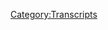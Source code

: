 {{DEFAULTSORT:
    #_TRANSCRIPT_0249:Predicting 9/11
}}{{Transcript
    | title         = [[249: Predicting 9/11]]
    | caption       = [https://knowledgefight.libsyn.com/knowledge-fight-predicting-911 Listen to this episode on Libsyn]
    | episodeNumber = [[249: Predicting 9/11|249]]
    | length        = 01:18:43
}}

{{MessageBox
    | header     = Warning: Bot Generated Content
    | text       = This transcript was automatically generated by transcription software and likely contains many mistakes and misattributions. Please check the audio for definitive quotes, attribution, and context.
    | image      = N3yvass4myg91.webp
    | imagewidth = 50px
    | id         = warning
}}

{{TranscriptBlock
    | name      = Unknown Speaker
    | timestamp = 00:00:00.000
    | text      = Andy in Kansas. You're on the air. Thanks for holding.
}}

{{TranscriptBlock
    | name      = Unknown Speaker
    | timestamp = 00:00:04.000
    | text      = Hello Alex. I'm a first time caller. I'm a huge fan. I love your work.
}}

{{TranscriptBlock
    | name      = Unknown Speaker
    | timestamp = 00:00:07.280
    | text      = I love you. Hey everybody. Welcome back to Knowledge Fight. I'm Dan. I'm Jordan.
}}

{{TranscriptBlock
    | name      = Unknown Speaker
    | timestamp = 00:00:10.320
    | text      = We're a couple dudes. Like to sit around, drink novelty beverages,
}}

{{TranscriptBlock
    | name      = Unknown Speaker
    | timestamp = 00:00:12.720
    | text      = and talk a little bit about Alex Jones. Indeed we are. Dan.
}}

{{TranscriptBlock
    | name      = Unknown Speaker
    | timestamp = 00:00:15.919
    | text      = Hey. Dan. Yeah. Did you ever get kicked out of class?
}}

{{TranscriptBlock
    | name      = Unknown Speaker
    | timestamp = 00:00:19.039
    | text      = Yeah. Oh, so many times. So many times? So many. I dropped out of high school.
}}

{{TranscriptBlock
    | name      = Unknown Speaker
    | timestamp = 00:00:22.399
    | text      = I got kicked out. I know. Well, I know you dropped out of high school.
}}

{{TranscriptBlock
    | name      = Unknown Speaker
    | timestamp = 00:00:24.320
    | text      = And not welcome back to classes just for skipping so much. Stuff like that. Yeah.
}}

{{TranscriptBlock
    | name      = Unknown Speaker
    | timestamp = 00:00:28.239
    | text      = Dropping out of high school is like getting kicked out of one big class. It's not...
}}

{{TranscriptBlock
    | name      = Unknown Speaker
    | timestamp = 00:00:32.000
    | text      = I don't know. I guess the one that I remember the most was there was a math class that I was in. I
}}

{{TranscriptBlock
    | name      = Unknown Speaker
    | timestamp = 00:00:37.679
    | text      = think junior year of high school. That was the year that I skipped most of. And I had a teacher,
}}

{{TranscriptBlock
    | name      = Unknown Speaker
    | timestamp = 00:00:43.439
    | text      = Mr. Sharp, who was a real... I mean, he's a math teacher in high school. So of course,
}}

{{TranscriptBlock
    | name      = Unknown Speaker
    | timestamp = 00:00:48.719
    | text      = he's a bit of a dork. Right.
}}

{{TranscriptBlock
    | name      = Unknown Speaker
    | timestamp = 00:00:50.960
    | text      = And he had little catch phrases that he would use about math that he was teaching.
}}

{{TranscriptBlock
    | name      = Unknown Speaker
    | timestamp = 00:00:56.640
    | text      = Okay. He'd always talk about the reality piece of this.
}}

{{TranscriptBlock
    | name      = Unknown Speaker
    | timestamp = 00:00:59.920
    | text      = Oh, boy. He'd always be like,
}}

{{TranscriptBlock
    | name      = Unknown Speaker
    | timestamp = 00:01:00.960
    | text      = when we look at the hypotenuse, you got to understand the reality piece
}}

{{TranscriptBlock
    | name      = Unknown Speaker
    | timestamp = 00:01:04.640
    | text      = is that the length is based on the other lengths.
}}

{{TranscriptBlock
    | name      = Unknown Speaker
    | timestamp = 00:01:08.159
    | text      = I don't know what the reality piece in that is supposed to signify.
}}

{{TranscriptBlock
    | name      = Unknown Speaker
    | timestamp = 00:01:11.840
    | text      = It was his way of saying like, this is what you need to focus on.
}}

{{TranscriptBlock
    | name      = Unknown Speaker
    | timestamp = 00:01:15.439
    | text      = Right. Right, right, right. I got you.
}}

{{TranscriptBlock
    | name      = Unknown Speaker
    | timestamp = 00:01:16.719
    | text      = And I think I had missed a bunch of days. He's like, you're not going to pass this class if
}}

{{TranscriptBlock
    | name      = Unknown Speaker
    | timestamp = 00:01:21.200
    | text      = you don't come to class. I was like, well, the reality piece is that I don't really care.
}}

{{TranscriptBlock
    | name      = Unknown Speaker
    | timestamp = 00:01:28.400
    | text      = Get out. Get out. So that was one of them.
}}

{{TranscriptBlock
    | name      = Unknown Speaker
    | timestamp = 00:01:33.599
    | text      = That was worth it. You know what, for a line like that, that's worth it.
}}

{{TranscriptBlock
    | name      = Unknown Speaker
    | timestamp = 00:01:37.120
    | text      = That's worth dropping out of high school.
}}

{{TranscriptBlock
    | name      = Unknown Speaker
    | timestamp = 00:01:39.359
    | text      = Every bit of that, for that to be a real line that you said in the moment, worth it.
}}

{{TranscriptBlock
    | name      = Unknown Speaker
    | timestamp = 00:01:44.319
    | text      = It felt pretty good. I think it presaged my getting into stand-up comedy a little bit.
}}

{{TranscriptBlock
    | name      = Unknown Speaker
    | timestamp = 00:01:48.079
    | text      = Something along those lines.
}}

{{TranscriptBlock
    | name      = Unknown Speaker
    | timestamp = 00:01:49.040
    | text      = Yeah. I don't know, man. My high school career was just chock full of me being overly gifted
}}

{{TranscriptBlock
    | name      = Unknown Speaker
    | timestamp = 00:01:56.159
    | text      = in many ways. Like I could pass tests super easily, write essays on stuff I didn't really
}}

{{TranscriptBlock
    | name      = Unknown Speaker
    | timestamp = 00:02:00.719
    | text      = know much about, but then like just be like just the worst student. Just not coming and just.
}}

{{TranscriptBlock
    | name      = Unknown Speaker
    | timestamp = 00:02:09.039
    | text      = What would you skip out and do?
}}

{{TranscriptBlock
    | name      = Unknown Speaker
    | timestamp = 00:02:10.319
    | text      = I mostly laid in bed. I was very depressed.
}}

{{TranscriptBlock
    | name      = Unknown Speaker
    | timestamp = 00:02:12.639
    | text      = Oh, okay. Well, then that's fine.
}}

{{TranscriptBlock
    | name      = Unknown Speaker
    | timestamp = 00:02:13.680
    | text      = Super depressed.
}}

{{TranscriptBlock
    | name      = Unknown Speaker
    | timestamp = 00:02:14.319
    | text      = Oh, no, no, no. I skipped out. I thought you were skipping out.
}}

{{TranscriptBlock
    | name      = Unknown Speaker
    | timestamp = 00:02:16.800
    | text      = I wasn't a bad ass or anything. I guess you could get that image based on the way I was
}}

{{TranscriptBlock
    | name      = Unknown Speaker
    | timestamp = 00:02:22.000
    | text      = telling that story.
}}

{{TranscriptBlock
    | name      = Unknown Speaker
    | timestamp = 00:02:22.800
    | text      = Yeah, it sounds like that. And it's like, I skip class all the time. I'm so fucking cool.
}}

{{TranscriptBlock
    | name      = Unknown Speaker
    | timestamp = 00:02:27.759
    | text      = There's mostly mental wellness, but it has the appearance of being cool or something.
}}

{{TranscriptBlock
    | name      = Unknown Speaker
    | timestamp = 00:02:33.520
    | text      = See, that was my trick, man. I would go to school and I would just sleep in class.
}}

{{TranscriptBlock
    | name      = Unknown Speaker
    | timestamp = 00:02:37.360
    | text      = There you go. That's smart.
}}

{{TranscriptBlock
    | name      = Unknown Speaker
    | timestamp = 00:02:38.240
    | text      = That was the trick.
}}

{{TranscriptBlock
    | name      = Unknown Speaker
    | timestamp = 00:02:39.439
    | text      = Dropped out of high school, did go to college. Everything's cool.
}}

{{TranscriptBlock
    | name      = Unknown Speaker
    | timestamp = 00:02:41.919
    | text      = I stayed in high school, went to college, never graduated.
}}

{{TranscriptBlock
    | name      = Unknown Speaker
    | timestamp = 00:02:44.879
    | text      = Hey, look at us. So who's the winner here?
}}

{{TranscriptBlock
    | name      = Unknown Speaker
    | timestamp = 00:02:47.520
    | text      = I don't know. Neither.
}}

{{TranscriptBlock
    | name      = Unknown Speaker
    | timestamp = 00:02:49.120
    | text      = Both?
}}

{{TranscriptBlock
    | name      = Unknown Speaker
    | timestamp = 00:02:49.680
    | text      = Anyway, despite our educational backgrounds being very different,
}}

{{TranscriptBlock
    | name      = Unknown Speaker
    | timestamp = 00:02:53.840
    | text      = there's a podcast where I know a lot about Alex Jones.
}}

{{TranscriptBlock
    | name      = Unknown Speaker
    | timestamp = 00:02:55.759
    | text      = And I only know what you tell me about Alex Jones.
}}

{{TranscriptBlock
    | name      = Unknown Speaker
    | timestamp = 00:02:57.120
    | text      = That is correct. And today we have an interesting episode to go over,
}}

{{TranscriptBlock
    | name      = Unknown Speaker
    | timestamp = 00:02:59.759
    | text      = something a little bit different that I got inspired to do.
}}

{{TranscriptBlock
    | name      = Unknown Speaker
    | timestamp = 00:03:03.439
    | text      = We'll get into why exactly as we go along. But first, something else that inspires me.
}}

{{TranscriptBlock
    | name      = Unknown Speaker
    | timestamp = 00:03:08.240
    | text      = You're not far off.
}}

{{TranscriptBlock
    | name      = Unknown Speaker
    | timestamp = 00:03:11.759
    | text      = It's pretty close.
}}

{{TranscriptBlock
    | name      = Unknown Speaker
    | timestamp = 00:03:12.479
    | text      = Okay. But the thing else that inspires me is our listeners and our donors.
}}

{{TranscriptBlock
    | name      = Unknown Speaker
    | timestamp = 00:03:16.240
    | text      = And I'd like to give a shout out to a couple of new people who have signed up to support the show.
}}

{{TranscriptBlock
    | name      = Unknown Speaker
    | timestamp = 00:03:19.680
    | text      = First of all, Rosie, thank you so much. You are now a policy wonk.
}}

{{TranscriptBlock
    | name      = Unknown Speaker
    | timestamp = 00:03:23.520
    | text      = I'm a policy wonk.
}}

{{TranscriptBlock
    | name      = Unknown Speaker
    | timestamp = 00:03:24.719
    | text      = Thank you, Rosie.
}}

{{TranscriptBlock
    | name      = Unknown Speaker
    | timestamp = 00:03:25.360
    | text      = Thank you very much for taking time out of your very, very busy riveting schedule.
}}

{{TranscriptBlock
    | name      = Unknown Speaker
    | timestamp = 00:03:29.520
    | text      = You mean the schedule is riveting.
}}

{{TranscriptBlock
    | name      = Unknown Speaker
    | timestamp = 00:03:31.759
    | text      = It is exciting.
}}

{{TranscriptBlock
    | name      = Unknown Speaker
    | timestamp = 00:03:34.240
    | text      = Impossible to tear your attention away.
}}

{{TranscriptBlock
    | name      = Unknown Speaker
    | timestamp = 00:03:36.080
    | text      = Indeed. Next, Alexander, thank you so much. You are now a policy wonk.
}}

{{TranscriptBlock
    | name      = Unknown Speaker
    | timestamp = 00:03:40.560
    | text      = I'm a policy wonk.
}}

{{TranscriptBlock
    | name      = Unknown Speaker
    | timestamp = 00:03:41.599
    | text      = Thank you, Alexander.
}}

{{TranscriptBlock
    | name      = Unknown Speaker
    | timestamp = 00:03:43.439
    | text      = Next, Mark. Thank you. You are now a policy wonk.
}}

{{TranscriptBlock
    | name      = Unknown Speaker
    | timestamp = 00:03:46.800
    | text      = I'm a policy wonk.
}}

{{TranscriptBlock
    | name      = Unknown Speaker
    | timestamp = 00:03:47.840
    | text      = Thank you, Mark.
}}

{{TranscriptBlock
    | name      = Unknown Speaker
    | timestamp = 00:03:48.319
    | text      = Thanks, Mark.
}}

{{TranscriptBlock
    | name      = Unknown Speaker
    | timestamp = 00:03:49.520
    | text      = John B. You're going to make a sloop John B joke?
}}

{{TranscriptBlock
    | name      = Unknown Speaker
    | timestamp = 00:03:52.479
    | text      = Nope.
}}

{{TranscriptBlock
    | name      = Unknown Speaker
    | timestamp = 00:03:52.800
    | text      = You're about to, aren't you?
}}

{{TranscriptBlock
    | name      = Unknown Speaker
    | timestamp = 00:03:53.759
    | text      = I was not.
}}

{{TranscriptBlock
    | name      = Unknown Speaker
    | timestamp = 00:03:54.319
    | text      = You're close.
}}

{{TranscriptBlock
    | name      = Unknown Speaker
    | timestamp = 00:03:54.879
    | text      = I genuinely was not.
}}

{{TranscriptBlock
    | name      = Unknown Speaker
    | timestamp = 00:03:55.919
    | text      = John B. Thank you so much. You are now a policy wonk.
}}

{{TranscriptBlock
    | name      = Unknown Speaker
    | timestamp = 00:03:58.639
    | text      = I'm a policy wonk.
}}

{{TranscriptBlock
    | name      = Unknown Speaker
    | timestamp = 00:03:59.680
    | text      = Thank you very much, John B. Sloop. Sloop.
}}

{{TranscriptBlock
    | name      = Unknown Speaker
    | timestamp = 00:04:04.400
    | text      = Colin, thank you so much. You are now a policy wonk.
}}

{{TranscriptBlock
    | name      = Unknown Speaker
    | timestamp = 00:04:07.199
    | text      = I'm a policy wonk.
}}

{{TranscriptBlock
    | name      = Unknown Speaker
    | timestamp = 00:04:08.400
    | text      = And finally today, Jordan, we have to make right something that once went wrong.
}}

{{TranscriptBlock
    | name      = Unknown Speaker
    | timestamp = 00:04:12.960
    | text      = We have to right a wrong?
}}

{{TranscriptBlock
    | name      = Unknown Speaker
    | timestamp = 00:04:14.319
    | text      = We do. Yes. The way that I get these emails, sometimes things are like end up in the wrong
}}

{{TranscriptBlock
    | name      = Unknown Speaker
    | timestamp = 00:04:20.879
    | text      = folder. Like sometimes the people, the emails that people have donated to the show, it ends
}}

{{TranscriptBlock
    | name      = Unknown Speaker
    | timestamp = 00:04:26.639
    | text      = up in my like promotions tab in my Gmail. And so sometimes things, but then also another
}}

{{TranscriptBlock
    | name      = Unknown Speaker
    | timestamp = 00:04:32.399
    | text      = thing that happens is that if someone has an account that maybe someone else's name
}}

{{TranscriptBlock
    | name      = Unknown Speaker
    | timestamp = 00:04:36.480
    | text      = is on, that other person will get the shout out.
}}

{{TranscriptBlock
    | name      = Unknown Speaker
    | timestamp = 00:04:39.360
    | text      = Ooh.
}}

{{TranscriptBlock
    | name      = Unknown Speaker
    | timestamp = 00:04:39.920
    | text      = And we made a mistake in the past.
}}

{{TranscriptBlock
    | name      = Unknown Speaker
    | timestamp = 00:04:42.879
    | text      = Oh shit.
}}

{{TranscriptBlock
    | name      = Unknown Speaker
    | timestamp = 00:04:43.439
    | text      = Uh, and we need to correct that wrong. So Emma, thank you. You're a policy wonk, but
}}

{{TranscriptBlock
    | name      = Unknown Speaker
    | timestamp = 00:04:48.319
    | text      = in honor of our mistake, we are going to make you an honorary technocrat.
}}

{{TranscriptBlock
    | name      = Unknown Speaker
    | timestamp = 00:04:52.560
    | text      = I'm a policy wonk.
}}

{{TranscriptBlock
    | name      = Unknown Speaker
    | timestamp = 00:04:53.680
    | text      = Four stars. Go home to your mother and tell her you're brilliant.
}}

{{TranscriptBlock
    | name      = Unknown Speaker
    | timestamp = 00:04:56.480
    | text      = Someone, someone sodomite sent me a bucket of poop.
}}

{{TranscriptBlock
    | name      = Unknown Speaker
    | timestamp = 00:04:59.120
    | text      = Daddy shark.
}}

{{TranscriptBlock
    | name      = Unknown Speaker
    | timestamp = 00:05:01.600
    | text      = Jar Jar Binks has a Caribbean black accent.
}}

{{TranscriptBlock
    | name      = Unknown Speaker
    | timestamp = 00:05:05.839
    | text      = He's a loser. Little, little kitty baby. I don't want to hate black people. I renounce
}}

{{TranscriptBlock
    | name      = Unknown Speaker
    | timestamp = 00:05:11.279
    | text      = Jesus Christ.
}}

{{TranscriptBlock
    | name      = Unknown Speaker
    | timestamp = 00:05:12.399
    | text      = Thank you so much, Emma.
}}

{{TranscriptBlock
    | name      = Unknown Speaker
    | timestamp = 00:05:13.360
    | text      = Thank you very much.
}}

{{TranscriptBlock
    | name      = Unknown Speaker
    | timestamp = 00:05:14.000
    | text      = Sorry. Mia Colpa.
}}

{{TranscriptBlock
    | name      = Unknown Speaker
    | timestamp = 00:05:15.279
    | text      = What? I don't understand. I don't remember.
}}

{{TranscriptBlock
    | name      = Unknown Speaker
    | timestamp = 00:05:17.680
    | text      = I believe it's wrong. Emma.
}}

{{TranscriptBlock
    | name      = Unknown Speaker
    | timestamp = 00:05:19.759
    | text      = No, her husband's name was on the account. As I understand it.
}}

{{TranscriptBlock
    | name      = Unknown Speaker
    | timestamp = 00:05:23.360
    | text      = What is this? The 18th century where the man is the one who controls the patriarchal bullshit.
}}

{{TranscriptBlock
    | name      = Unknown Speaker
    | timestamp = 00:05:29.120
    | text      = Yeah, but we're trying our best to make things right.
}}

{{TranscriptBlock
    | name      = Unknown Speaker
    | timestamp = 00:05:31.120
    | text      = Absolutely.
}}

{{TranscriptBlock
    | name      = Unknown Speaker
    | timestamp = 00:05:31.759
    | text      = Anyway, if you'd like to support the show and what we do, you can go to our website,
}}

{{TranscriptBlock
    | name      = Unknown Speaker
    | timestamp = 00:05:34.879
    | text      = knowledgefight.com. Click that button to support the show. We would appreciate it.
}}

{{TranscriptBlock
    | name      = Unknown Speaker
    | timestamp = 00:05:38.000
    | text      = Make sure you get your husband's permission first.
}}

{{TranscriptBlock
    | name      = Unknown Speaker
    | timestamp = 00:05:39.920
    | text      = Hey, hey now. So, Jordan, today, the reason I went down a little bit of a different road
}}

{{TranscriptBlock
    | name      = Unknown Speaker
    | timestamp = 00:05:47.680
    | text      = here with this is that on our last episode, Alex was really going hard about this idea
}}

{{TranscriptBlock
    | name      = Unknown Speaker
    | timestamp = 00:05:53.519
    | text      = of these hacked documents that prove 9-11. We discussed how it's clearly a cyber extortion
}}

{{TranscriptBlock
    | name      = Unknown Speaker
    | timestamp = 00:06:00.079
    | text      = racket and that Alex is way off base on this. It's definitely not something he should be
}}

{{TranscriptBlock
    | name      = Unknown Speaker
    | timestamp = 00:06:05.920
    | text      = supporting even if he supports the hypothetical content of those emails and insurance documents
}}

{{TranscriptBlock
    | name      = Unknown Speaker
    | timestamp = 00:06:12.800
    | text      = and stuff like that. So I started to think about 9-11 and Alex Jones' ownership of the space
}}

{{TranscriptBlock
    | name      = Unknown Speaker
    | timestamp = 00:06:19.040
    | text      = because that was another thing on that last episode, a lot of the ideas of him trying
}}

{{TranscriptBlock
    | name      = Unknown Speaker
    | timestamp = 00:06:22.720
    | text      = to reclaim QAnon. And so I was ruminating on that and I realized that we've talked about how he
}}

{{TranscriptBlock
    | name      = Unknown Speaker
    | timestamp = 00:06:29.519
    | text      = produced loose change, final cut, and what have you. And he's been on the forefront of 9-11
}}

{{TranscriptBlock
    | name      = Unknown Speaker
    | timestamp = 00:06:34.560
    | text      = conspiracy theory since the event, quite frankly, but day one. And so what I wanted to do is I
}}

{{TranscriptBlock
    | name      = Unknown Speaker
    | timestamp = 00:06:42.879
    | text      = wanted to talk about how he claims that he predicted 9-11. And I want to go into that
}}

{{TranscriptBlock
    | name      = Unknown Speaker
    | timestamp = 00:06:49.279
    | text      = a little bit and try and assess exactly if we want to give him credit for that.
}}

{{TranscriptBlock
    | name      = Unknown Speaker
    | timestamp = 00:06:54.720
    | text      = It's sort of up in the air a little bit. Oh, oh, do you mean are we going to give him credit
}}

{{TranscriptBlock
    | name      = Unknown Speaker
    | timestamp = 00:07:00.000
    | text      = for having actually applied analysis that functioned the way it was supposed to? I'm not
}}

{{TranscriptBlock
    | name      = Unknown Speaker
    | timestamp = 00:07:05.920
    | text      = sure even if that's how I would phrase it. I'm going to say that we've just taken as read the
}}

{{TranscriptBlock
    | name      = Unknown Speaker
    | timestamp = 00:07:10.639
    | text      = idea that he predicted 9-11 because he says he did. Right. So today we're going to start on July
}}

{{TranscriptBlock
    | name      = Unknown Speaker
    | timestamp = 00:07:17.600
    | text      = 25th, 2001, when Alex got on air and did what he says is him predicting 9-11. Oh, that was the date
}}

{{TranscriptBlock
    | name      = Unknown Speaker
    | timestamp = 00:07:25.120
    | text      = that he said that he's predicted. Okay. July 25th, 2001, here is from Alex Jones's mouth.
}}

{{TranscriptBlock
    | name      = Unknown Speaker
    | timestamp = 00:07:33.279
    | text      = Hello, ladies and gentlemen, I'm so glad that you could join us today for this Wednesday, July 25th,
}}

{{TranscriptBlock
    | name      = Unknown Speaker
    | timestamp = 00:07:41.920
    | text      = 2001 broadcast. Tyranny is enveloping the globe and the United States is a shining jewel the
}}

{{TranscriptBlock
    | name      = Unknown Speaker
    | timestamp = 00:07:49.279
    | text      = globalists want to bring down and they will use terrorism as the pretext to get it done. So that's
}}

{{TranscriptBlock
    | name      = Unknown Speaker
    | timestamp = 00:07:53.680
    | text      = coming up in the second half of the show. Very important information. I'm going to put the call
}}

{{TranscriptBlock
    | name      = Unknown Speaker
    | timestamp = 00:07:59.360
    | text      = out that you call the White House and tell them, look, we've seen the news stories that you've
}}

{{TranscriptBlock
    | name      = Unknown Speaker
    | timestamp = 00:08:04.639
    | text      = wanted to blow things up, that you have blown things up and that you're saying that 4 million
}}

{{TranscriptBlock
    | name      = Unknown Speaker
    | timestamp = 00:08:09.120
    | text      = of us are going to die and we need martial law and the Associated Press and one of your little
}}

{{TranscriptBlock
    | name      = Unknown Speaker
    | timestamp = 00:08:15.040
    | text      = drills you had and that we're aware of who the terrorists are if you pull this. This can stop
}}

{{TranscriptBlock
    | name      = Unknown Speaker
    | timestamp = 00:08:21.759
    | text      = this Hitlerian Reichstag event. I want to put the toll-free number up for Congress and I won't want
}}

{{TranscriptBlock
    | name      = Unknown Speaker
    | timestamp = 00:08:29.120
    | text      = you to believe Alex Jones. I want you to go get these news stories off my website. I want you to
}}

{{TranscriptBlock
    | name      = Unknown Speaker
    | timestamp = 00:08:33.840
    | text      = call these major newspapers. I want you to find out these statements were true by the White House
}}

{{TranscriptBlock
    | name      = Unknown Speaker
    | timestamp = 00:08:38.960
    | text      = about preparing for martial law and I want you to let them know that if there is any terrorism,
}}

{{TranscriptBlock
    | name      = Unknown Speaker
    | timestamp = 00:08:45.519
    | text      = we know who to blame. The point is, if any terrorism comes, it's from this government
}}

{{TranscriptBlock
    | name      = Unknown Speaker
    | timestamp = 00:08:52.000
    | text      = and if there was an outside threat like a bin Laden who was a known CIA asset in the 80s
}}

{{TranscriptBlock
    | name      = Unknown Speaker
    | timestamp = 00:08:56.320
    | text      = running the Mujahideen war and whose family builds all the military bases over in Saudi Arabia right
}}

{{TranscriptBlock
    | name      = Unknown Speaker
    | timestamp = 00:09:01.279
    | text      = now and sits on the board of Iridium satellite, he's the boogeyman they need in this Orwellian
}}

{{TranscriptBlock
    | name      = Unknown Speaker
    | timestamp = 00:09:06.799
    | text      = phony system. I want the White House numbers up there now. A big part of this solution after you
}}

{{TranscriptBlock
    | name      = Unknown Speaker
    | timestamp = 00:09:13.840
    | text      = research all the government terrorism and check out what I'm saying is true, call the White House
}}

{{TranscriptBlock
    | name      = Unknown Speaker
    | timestamp = 00:09:18.960
    | text      = and tell them we know the government's planning terrorism. We know Oklahoma City and World Trade
}}

{{TranscriptBlock
    | name      = Unknown Speaker
    | timestamp = 00:09:23.279
    | text      = Center was terrorism. We know the Joint Chiefs of Staff wanted to blow up airliners, Baltimore Sun.
}}

{{TranscriptBlock
    | name      = Unknown Speaker
    | timestamp = 00:09:28.159
    | text      = If you do it, we're going to blame you because we know who's up to it or if you let some terrorist
}}

{{TranscriptBlock
    | name      = Unknown Speaker
    | timestamp = 00:09:32.799
    | text      = group do it like the World Trade Center, we know who to blame and you could save the planet.
}}

{{TranscriptBlock
    | name      = Unknown Speaker
    | timestamp = 00:09:38.320
    | text      = So that's most of the substance of him predicting 9-11 on June 25th, I'm sorry, July 25th, 2001.
}}

{{TranscriptBlock
    | name      = Unknown Speaker
    | timestamp = 00:09:47.360
    | text      = So we have some pieces in there. He does bring up Osama bin Laden.
}}

{{TranscriptBlock
    | name      = Unknown Speaker
    | timestamp = 00:09:50.879
    | text      = Indeed.
}}

{{TranscriptBlock
    | name      = Unknown Speaker
    | timestamp = 00:09:51.440
    | text      = He does bring up the World Trade Center.
}}

{{TranscriptBlock
    | name      = Unknown Speaker
    | timestamp = 00:09:53.120
    | text      = Of course.
}}

{{TranscriptBlock
    | name      = Unknown Speaker
    | timestamp = 00:09:53.440
    | text      = But you can tell clearly from context that he's talking about the 93 attack.
}}

{{TranscriptBlock
    | name      = Unknown Speaker
    | timestamp = 00:09:58.000
    | text      = Yeah.
}}

{{TranscriptBlock
    | name      = Unknown Speaker
    | timestamp = 00:09:58.320
    | text      = He's talking about that as an example of something that he thinks is fake. And also you can tell,
}}

{{TranscriptBlock
    | name      = Unknown Speaker
    | timestamp = 00:10:04.159
    | text      = like when he's talking about blowing up airplanes, he's not talking about that in a predictive
}}

{{TranscriptBlock
    | name      = Unknown Speaker
    | timestamp = 00:10:08.480
    | text      = capacity. He's talking about a past event.
}}

{{TranscriptBlock
    | name      = Unknown Speaker
    | timestamp = 00:10:10.559
    | text      = Yeah. He's talking about the Joint Chiefs of Staff wanting to blow up airplanes, not
}}

{{TranscriptBlock
    | name      = Unknown Speaker
    | timestamp = 00:10:15.039
    | text      = a future, the Joint Chiefs of Staff. They're still, they still, well, in his defense,
}}

{{TranscriptBlock
    | name      = Unknown Speaker
    | timestamp = 00:10:20.559
    | text      = they may never have stopped wanting to blow up.
}}

{{TranscriptBlock
    | name      = Unknown Speaker
    | timestamp = 00:10:23.440
    | text      = Right. Right.
}}

{{TranscriptBlock
    | name      = Unknown Speaker
    | timestamp = 00:10:24.080
    | text      = So there is that.
}}

{{TranscriptBlock
    | name      = Unknown Speaker
    | timestamp = 00:10:25.039
    | text      = Right.
}}

{{TranscriptBlock
    | name      = Unknown Speaker
    | timestamp = 00:10:25.360
    | text      = He doesn't say there was an end date on when they wanted to blow up.
}}

{{TranscriptBlock
    | name      = Unknown Speaker
    | timestamp = 00:10:28.720
    | text      = I'm not, I'm not going to take too much away from him because there are a lot of specifics
}}

{{TranscriptBlock
    | name      = Unknown Speaker
    | timestamp = 00:10:33.600
    | text      = in there, certainly.
}}

{{TranscriptBlock
    | name      = Unknown Speaker
    | timestamp = 00:10:34.799
    | text      = Surprisingly.
}}

{{TranscriptBlock
    | name      = Unknown Speaker
    | timestamp = 00:10:35.519
    | text      = There's, well, I mean, it's not specifics in terms of him saying this is going to happen.
}}

{{TranscriptBlock
    | name      = Unknown Speaker
    | timestamp = 00:10:39.519
    | text      = This is gonna, who's gonna do it. This is where it's gonna be or anything like that.
}}

{{TranscriptBlock
    | name      = Unknown Speaker
    | timestamp = 00:10:42.879
    | text      = But it's more, it's more substance than you generally would expect from Alex Jones.
}}

{{TranscriptBlock
    | name      = Unknown Speaker
    | timestamp = 00:10:47.600
    | text      = You're missing it. You didn't get it. It's numerology. Every word that he used either
}}

{{TranscriptBlock
    | name      = Unknown Speaker
    | timestamp = 00:10:52.559
    | text      = has nine letters or 11 letters.
}}

{{TranscriptBlock
    | name      = Unknown Speaker
    | timestamp = 00:10:55.279
    | text      = That's interesting.
}}

{{TranscriptBlock
    | name      = Unknown Speaker
    | timestamp = 00:10:55.759
    | text      = It's all in there.
}}

{{TranscriptBlock
    | name      = Unknown Speaker
    | timestamp = 00:10:56.799
    | text      = It's supreme mathematics.
}}

{{TranscriptBlock
    | name      = Unknown Speaker
    | timestamp = 00:10:58.320
    | text      = Yeah. It's incredible.
}}

{{TranscriptBlock
    | name      = Unknown Speaker
    | timestamp = 00:10:59.600
    | text      = It is interesting that that is not the case. But it's, it is interesting to me that there's,
}}

{{TranscriptBlock
    | name      = Unknown Speaker
    | timestamp = 00:11:05.279
    | text      = you know, it sounds a lot just like any Alex show, quite frankly.
}}

{{TranscriptBlock
    | name      = Unknown Speaker
    | timestamp = 00:11:10.240
    | text      = Yeah.
}}

{{TranscriptBlock
    | name      = Unknown Speaker
    | timestamp = 00:11:10.480
    | text      = And it just so happens to have been a bit before 9-11. That's kind of the feel I get
}}

{{TranscriptBlock
    | name      = Unknown Speaker
    | timestamp = 00:11:15.519
    | text      = in terms of like screaming about how the government's preparing to stage terror attacks
}}

{{TranscriptBlock
    | name      = Unknown Speaker
    | timestamp = 00:11:19.279
    | text      = and stuff like that. It's like, you could choose almost any day of the week. Alex is
}}

{{TranscriptBlock
    | name      = Unknown Speaker
    | timestamp = 00:11:22.879
    | text      = going to have said something similar to that.
}}

{{TranscriptBlock
    | name      = Unknown Speaker
    | timestamp = 00:11:24.480
    | text      = If he, if he, no, but here's the thing. If he had done this exact same episode in 2003,
}}

{{TranscriptBlock
    | name      = Unknown Speaker
    | timestamp = 00:11:29.840
    | text      = it still would have made the exact same amount of sense.
}}

{{TranscriptBlock
    | name      = Unknown Speaker
    | timestamp = 00:11:32.080
    | text      = He did do this episode in 2003. I'm certain that he did.
}}

{{TranscriptBlock
    | name      = Unknown Speaker
    | timestamp = 00:11:35.120
    | text      = That's right. Yeah. Cause of course he's going to say that Osama is going to attack again.
}}

{{TranscriptBlock
    | name      = Unknown Speaker
    | timestamp = 00:11:40.240
    | text      = He doesn't even crystal clearly say that.
}}

{{TranscriptBlock
    | name      = Unknown Speaker
    | timestamp = 00:11:42.720
    | text      = He doesn't.
}}

{{TranscriptBlock
    | name      = Unknown Speaker
    | timestamp = 00:11:43.279
    | text      = He's saying that Osama bin Laden is a boogeyman of some, of some sort.
}}

{{TranscriptBlock
    | name      = Unknown Speaker
    | timestamp = 00:11:47.279
    | text      = Which is only stronger after he commits the second attack on the world trade.
}}

{{TranscriptBlock
    | name      = Unknown Speaker
    | timestamp = 00:11:51.360
    | text      = Second.
}}

{{TranscriptBlock
    | name      = Unknown Speaker
    | timestamp = 00:11:52.320
    | text      = Yes.
}}

{{TranscriptBlock
    | name      = Unknown Speaker
    | timestamp = 00:11:52.639
    | text      = That is also important to consider.
}}

{{TranscriptBlock
    | name      = Unknown Speaker
    | timestamp = 00:11:53.919
    | text      = Yeah.
}}

{{TranscriptBlock
    | name      = Unknown Speaker
    | timestamp = 00:11:54.399
    | text      = So he also is comparing the idea of some terrorist attack that's to come as a Hitlerian Reichtag
}}

{{TranscriptBlock
    | name      = Unknown Speaker
    | timestamp = 00:12:01.200
    | text      = fire, which is an important thing to keep in mind as we go along. So here, here's the
}}

{{TranscriptBlock
    | name      = Unknown Speaker
    | timestamp = 00:12:06.720
    | text      = interesting thing. There's another guy in the conspiracy world, a gentleman by the name
}}

{{TranscriptBlock
    | name      = Unknown Speaker
    | timestamp = 00:12:12.960
    | text      = of Bill Cooper. I don't know if you've ever heard of Bill Cooper.
}}

{{TranscriptBlock
    | name      = Unknown Speaker
    | timestamp = 00:12:15.600
    | text      = I do not know anything about Bill Cooper.
}}

{{TranscriptBlock
    | name      = Unknown Speaker
    | timestamp = 00:12:17.360
    | text      = Well, let me tell you a little bit.
}}

{{TranscriptBlock
    | name      = Unknown Speaker
    | timestamp = 00:12:18.720
    | text      = I know a little bit about Derek Bill Cooper.
}}

{{TranscriptBlock
    | name      = Unknown Speaker
    | timestamp = 00:12:21.600
    | text      = Who's that?
}}

{{TranscriptBlock
    | name      = Unknown Speaker
    | timestamp = 00:12:22.639
    | text      = DB Cooper.
}}

{{TranscriptBlock
    | name      = Unknown Speaker
    | timestamp = 00:12:23.360
    | text      = Oh, William Cooper, Bill Cooper. Also first name Milton, but it goes by Bill William.
}}

{{TranscriptBlock
    | name      = Unknown Speaker
    | timestamp = 00:12:29.279
    | text      = He was a good change.
}}

{{TranscriptBlock
    | name      = Unknown Speaker
    | timestamp = 00:12:30.480
    | text      = Good change.
}}

{{TranscriptBlock
    | name      = Unknown Speaker
    | timestamp = 00:12:31.279
    | text      = Certainly.
}}

{{TranscriptBlock
    | name      = Unknown Speaker
    | timestamp = 00:12:32.559
    | text      = He was a pioneer of the paranoid militia broadcasting world and is absolutely an early
}}

{{TranscriptBlock
    | name      = Unknown Speaker
    | timestamp = 00:12:37.600
    | text      = hero of Alex Jones's. There's literally no way around that from January, 1993 to the
}}

{{TranscriptBlock
    | name      = Unknown Speaker
    | timestamp = 00:12:42.960
    | text      = time of his death in November, 2001, Bill Cooper distributed his own radio show hour
}}

{{TranscriptBlock
    | name      = Unknown Speaker
    | timestamp = 00:12:48.559
    | text      = of the time as a daily show, then later on a weekly basis. He covered it all. He dabbled
}}

{{TranscriptBlock
    | name      = Unknown Speaker
    | timestamp = 00:12:54.080
    | text      = in UFOs and mystery religions, but more importantly to the world we look at, he was also deeply
}}

{{TranscriptBlock
    | name      = Unknown Speaker
    | timestamp = 00:12:59.360
    | text      = interested in the idea of a one world government being formed. He was a staunch defender of
}}

{{TranscriptBlock
    | name      = Unknown Speaker
    | timestamp = 00:13:03.919
    | text      = Randy Weaver, the central figure at Ruby Ridge, and did frequent episodes about how Oklahoma
}}

{{TranscriptBlock
    | name      = Unknown Speaker
    | timestamp = 00:13:08.559
    | text      = City and Waco didn't go down the way the government said they did. He covered the
}}

{{TranscriptBlock
    | name      = Unknown Speaker
    | timestamp = 00:13:12.399
    | text      = difference between gold and silver as hard money versus the idea of soft currency and
}}

{{TranscriptBlock
    | name      = Unknown Speaker
    | timestamp = 00:13:17.039
    | text      = paper money. On a March 11th, 1993 show, he did an episode about the intentional devaluation
}}

{{TranscriptBlock
    | name      = Unknown Speaker
    | timestamp = 00:13:24.240
    | text      = of the dollar. He covered the Federal Reserve and how income taxes aren't real. He railed
}}

{{TranscriptBlock
    | name      = Unknown Speaker
    | timestamp = 00:13:28.720
    | text      = on socialists and spread suspicion about the Council on Foreign Relations and Trilateral
}}

{{TranscriptBlock
    | name      = Unknown Speaker
    | timestamp = 00:13:33.360
    | text      = Commission as far back as 1993 when Alex was 19 years old and still years away from ever
}}

{{TranscriptBlock
    | name      = Unknown Speaker
    | timestamp = 00:13:39.519
    | text      = being on the radio. On a February 18th, 1994 episode, Bill Cooper interviewed Sheriff Richard
}}

{{TranscriptBlock
    | name      = Unknown Speaker
    | timestamp = 00:13:46.879
    | text      = Mack, a central figure of the constitutional sheriff movement and someone who would go
}}

{{TranscriptBlock
    | name      = Unknown Speaker
    | timestamp = 00:13:50.559
    | text      = on to be a frequent guest on Alex's show in the future. There are a lot of overlaps between
}}

{{TranscriptBlock
    | name      = Unknown Speaker
    | timestamp = 00:13:55.440
    | text      = guests too, including Aaron Zelman, the president of Jews for the Preservation of Firearms,
}}

{{TranscriptBlock
    | name      = Unknown Speaker
    | timestamp = 00:14:00.879
    | text      = someone who was an early sponsor of Alex Jones' show.
}}

{{TranscriptBlock
    | name      = Unknown Speaker
    | timestamp = 00:14:03.360
    | text      = Right. That's a mouthful. They should shorten that.
}}

{{TranscriptBlock
    | name      = Unknown Speaker
    | timestamp = 00:14:06.080
    | text      = I mean, it really gets to the point. I mean, they're Jewish and they want to preserve the
}}

{{TranscriptBlock
    | name      = Unknown Speaker
    | timestamp = 00:14:10.399
    | text      = right to have guns. Right. How about Jews keep guns? It's like
}}

{{TranscriptBlock
    | name      = Unknown Speaker
    | timestamp = 00:14:14.159
    | text      = cars for kids. I don't know.
}}

{{TranscriptBlock
    | name      = Unknown Speaker
    | timestamp = 00:14:15.679
    | text      = It's got a better ring to it. It might be too tight.
}}

{{TranscriptBlock
    | name      = Unknown Speaker
    | timestamp = 00:14:18.879
    | text      = So all this is to say that if you look spiritually at the stuff that Bill was putting out into
}}

{{TranscriptBlock
    | name      = Unknown Speaker
    | timestamp = 00:14:24.000
    | text      = the world, there's no way to think that Alex wasn't a big fan of his and probably was deeply
}}

{{TranscriptBlock
    | name      = Unknown Speaker
    | timestamp = 00:14:29.679
    | text      = inspired by him. Was he a nationally syndicated guy or was
}}

{{TranscriptBlock
    | name      = Unknown Speaker
    | timestamp = 00:14:32.399
    | text      = he around the southern market? He was a guy who had like a shortwave show,
}}

{{TranscriptBlock
    | name      = Unknown Speaker
    | timestamp = 00:14:37.120
    | text      = but it was it would go around, you know, it made the rounds. It was big. It wasn't just
}}

{{TranscriptBlock
    | name      = Unknown Speaker
    | timestamp = 00:14:41.279
    | text      = some sort of local thing. That's just what I wanted to be.
}}

{{TranscriptBlock
    | name      = Unknown Speaker
    | timestamp = 00:14:43.919
    | text      = No, no, no, no. He was a very big deal. And he wrote a book called Behold a Pale Horse
}}

{{TranscriptBlock
    | name      = Unknown Speaker
    | timestamp = 00:14:48.320
    | text      = that I don't know if this is true, but he he says it, that it's the number one most
}}

{{TranscriptBlock
    | name      = Unknown Speaker
    | timestamp = 00:14:54.559
    | text      = underground distributed book in the world in all of history because he has no marketing
}}

{{TranscriptBlock
    | name      = Unknown Speaker
    | timestamp = 00:15:00.399
    | text      = numbers on. There's no marketing, nothing really behind him or anything.
}}

{{TranscriptBlock
    | name      = Unknown Speaker
    | timestamp = 00:15:05.759
    | text      = It's a it's a very, very popular book in these worlds.
}}

{{TranscriptBlock
    | name      = Unknown Speaker
    | timestamp = 00:15:10.000
    | text      = OK, so who's who's doing that census? Who's doing it? What is it? The New York Times
}}

{{TranscriptBlock
    | name      = Unknown Speaker
    | timestamp = 00:15:15.200
    | text      = number one ranked unregistered bestseller? Sure. They don't do one of those. Sure.
}}

{{TranscriptBlock
    | name      = Unknown Speaker
    | timestamp = 00:15:19.679
    | text      = Why not? What is it? A fucking e-book sales? No, it's the 90s.
}}

{{TranscriptBlock
    | name      = Unknown Speaker
    | timestamp = 00:15:25.519
    | text      = I don't know. I don't know how you quantify it, but it is a very huge book. And here's
}}

{{TranscriptBlock
    | name      = Unknown Speaker
    | timestamp = 00:15:29.360
    | text      = the part where I should probably just come clean on a little bit of something.
}}

{{TranscriptBlock
    | name      = Unknown Speaker
    | timestamp = 00:15:32.799
    | text      = And that is, I don't know a ton about Bill Cooper. Does anybody?
}}

{{TranscriptBlock
    | name      = Unknown Speaker
    | timestamp = 00:15:36.240
    | text      = Yeah, I am going to learn a lot more of him in the future. But as at press time, I don't
}}

{{TranscriptBlock
    | name      = Unknown Speaker
    | timestamp = 00:15:42.320
    | text      = fucking know a whole lot about him. I know some of his beliefs. I know a lot of it matches
}}

{{TranscriptBlock
    | name      = Unknown Speaker
    | timestamp = 00:15:47.360
    | text      = up with Alex. And then there's a lot of stuff that Alex poo poos and tries to be like, no,
}}

{{TranscriptBlock
    | name      = Unknown Speaker
    | timestamp = 00:15:52.159
    | text      = absolutely not like the UFO stuff. Yeah. Alex isn't into that. But even though secretly
}}

{{TranscriptBlock
    | name      = Unknown Speaker
    | timestamp = 00:15:57.279
    | text      = he's super into that. But Bill was into that. Now, granted, it seems over the course of
}}

{{TranscriptBlock
    | name      = Unknown Speaker
    | timestamp = 00:16:01.440
    | text      = his career that he pivoted more towards the militia and Patriot type stuff as time went
}}

{{TranscriptBlock
    | name      = Unknown Speaker
    | timestamp = 00:16:07.200
    | text      = on at the expense of his interest in UFOs. All right. Question. Quick question.
}}

{{TranscriptBlock
    | name      = Unknown Speaker
    | timestamp = 00:16:12.639
    | text      = But also, Alex is a huge fan of like Coast to Coast and George Norie and stuff like that.
}}

{{TranscriptBlock
    | name      = Unknown Speaker
    | timestamp = 00:16:17.120
    | text      = And they talk about ghosts and aliens all day long. Of course. So it can't be a turn
}}

{{TranscriptBlock
    | name      = Unknown Speaker
    | timestamp = 00:16:20.720
    | text      = off for him. Anyway, that's my point is like, I'm sure I'm positive Alex loved his show.
}}

{{TranscriptBlock
    | name      = Unknown Speaker
    | timestamp = 00:16:26.240
    | text      = When did Alex. So this dude died in 2001. November 2001. He got killed by. He died in
}}

{{TranscriptBlock
    | name      = Unknown Speaker
    | timestamp = 00:16:33.679
    | text      = November 2001 and he was killed by the police. Well, to be fair, he shot to a cop in the
}}

{{TranscriptBlock
    | name      = Unknown Speaker
    | timestamp = 00:16:37.919
    | text      = head twice and then got killed by the police because he'd been living on the land because
}}

{{TranscriptBlock
    | name      = Unknown Speaker
    | timestamp = 00:16:41.600
    | text      = he refused to pay his taxes and was charged with bank fraud. And the police were like,
}}

{{TranscriptBlock
    | name      = Unknown Speaker
    | timestamp = 00:16:46.720
    | text      = we're not going to fucking fulfill that warrant because we're afraid of an armed standoff.
}}

{{TranscriptBlock
    | name      = Unknown Speaker
    | timestamp = 00:16:50.480
    | text      = Right. So the police, they decided to try and lure him out of his house with a loud
}}

{{TranscriptBlock
    | name      = Unknown Speaker
    | timestamp = 00:16:55.759
    | text      = car. No, a loud car that he would come and like tell people to be quiet. Right. That
}}

{{TranscriptBlock
    | name      = Unknown Speaker
    | timestamp = 00:16:59.600
    | text      = sort of thing. Because they wanted to lure him away from his house because they knew
}}

{{TranscriptBlock
    | name      = Unknown Speaker
    | timestamp = 00:17:02.559
    | text      = he had weapons caches there. So they did that. Was Wile E. Coyote running the SWAT team at
}}

{{TranscriptBlock
    | name      = Unknown Speaker
    | timestamp = 00:17:08.160
    | text      = the time? They only did this because he had, they'd gotten reports that he'd been threatening
}}

{{TranscriptBlock
    | name      = Unknown Speaker
    | timestamp = 00:17:13.680
    | text      = local residents with weapons. Yeah. Just his being around as a threat.
}}

{{TranscriptBlock
    | name      = Unknown Speaker
    | timestamp = 00:17:17.519
    | text      = They'd gotten some complaints like, well, we got to finally go through with this warrant.
}}

{{TranscriptBlock
    | name      = Unknown Speaker
    | timestamp = 00:17:21.200
    | text      = So they do this. He shows up at the car. They announced themselves as police officers and
}}

{{TranscriptBlock
    | name      = Unknown Speaker
    | timestamp = 00:17:28.000
    | text      = he starts shooting at them. And so they end up killing him. Which is not the best way
}}

{{TranscriptBlock
    | name      = Unknown Speaker
    | timestamp = 00:17:32.720
    | text      = for things to go down, but he had made it very clear that he didn't believe that he
}}

{{TranscriptBlock
    | name      = Unknown Speaker
    | timestamp = 00:17:37.440
    | text      = needed to be arrested for the tax evasion and bank fraud. Of course not. Capital letters.
}}

{{TranscriptBlock
    | name      = Unknown Speaker
    | timestamp = 00:17:43.440
    | text      = And that he was totally right in all that. Of course he is. He has a gun.
}}

{{TranscriptBlock
    | name      = Unknown Speaker
    | timestamp = 00:17:46.799
    | text      = And he had said that he's not going to be taken alive. So he had already made it clear.
}}

{{TranscriptBlock
    | name      = Unknown Speaker
    | timestamp = 00:17:51.759
    | text      = And in an email to a friend not too long before it all went down, he had said, I'm going to
}}

{{TranscriptBlock
    | name      = Unknown Speaker
    | timestamp = 00:17:57.200
    | text      = take as many down with me as I can. So they had every reason to suspect this is probably
}}

{{TranscriptBlock
    | name      = Unknown Speaker
    | timestamp = 00:18:01.839
    | text      = what's going to happen. And the idea of letting him get to his house or something like that
}}

{{TranscriptBlock
    | name      = Unknown Speaker
    | timestamp = 00:18:06.400
    | text      = is a real no-no for the police. So I'm not, I never like it when the police kill anybody.
}}

{{TranscriptBlock
    | name      = Unknown Speaker
    | timestamp = 00:18:12.799
    | text      = Right. I kind of get it. If you shoot a cop twice in the head,
}}

{{TranscriptBlock
    | name      = Unknown Speaker
    | timestamp = 00:18:15.279
    | text      = you're who survived as I understand. Oh, that's nice. Thank you.
}}

{{TranscriptBlock
    | name      = Unknown Speaker
    | timestamp = 00:18:18.640
    | text      = But still, if you shoot. That makes the story way better for me.
}}

{{TranscriptBlock
    | name      = Unknown Speaker
    | timestamp = 00:18:21.359
    | text      = Yeah. Yeah. It's so anyway, that happened in November, 2001.
}}

{{TranscriptBlock
    | name      = Unknown Speaker
    | timestamp = 00:18:26.160
    | text      = Right. Right. See the way that you described his radio career, it seemed more like he had
}}

{{TranscriptBlock
    | name      = Unknown Speaker
    | timestamp = 00:18:32.720
    | text      = died of natural causes because he was a precursor to Alex Jones. But apparently he was just like
}}

{{TranscriptBlock
    | name      = Unknown Speaker
    | timestamp = 00:18:38.960
    | text      = a sovereign citizen, like a regular sovereign. Did he still work on the radio?
}}

{{TranscriptBlock
    | name      = Unknown Speaker
    | timestamp = 00:18:43.839
    | text      = Well, there's no way you can keep your job with a warrant on you for tax evasion.
}}

{{TranscriptBlock
    | name      = Unknown Speaker
    | timestamp = 00:18:49.359
    | text      = He can if you're doing like shortwave himself. And live on the lamb.
}}

{{TranscriptBlock
    | name      = Unknown Speaker
    | timestamp = 00:18:52.960
    | text      = Well, he wasn't living on the lamb so much as he was in an uneasy truce with the police.
}}

{{TranscriptBlock
    | name      = Unknown Speaker
    | timestamp = 00:18:58.160
    | text      = Right. In terms of like, they think this is going to be too much trouble to execute the
}}

{{TranscriptBlock
    | name      = Unknown Speaker
    | timestamp = 00:19:01.680
    | text      = warrant and it's just a financial crime. Yeah.
}}

{{TranscriptBlock
    | name      = Unknown Speaker
    | timestamp = 00:19:04.079
    | text      = So until he's a danger to people around there, then it almost doesn't make sense.
}}

{{TranscriptBlock
    | name      = Unknown Speaker
    | timestamp = 00:19:08.480
    | text      = So, okay. Now, alternate theory. Okay.
}}

{{TranscriptBlock
    | name      = Unknown Speaker
    | timestamp = 00:19:12.799
    | text      = All right. He too predicted the 9-11 attacks. He did.
}}

{{TranscriptBlock
    | name      = Unknown Speaker
    | timestamp = 00:19:16.319
    | text      = But he got it right on. He said almost the same thing as Alex.
}}

{{TranscriptBlock
    | name      = Unknown Speaker
    | timestamp = 00:19:20.079
    | text      = So the government realized that in order to prop Alex up, who was an operative of the CIA
}}

{{TranscriptBlock
    | name      = Unknown Speaker
    | timestamp = 00:19:27.759
    | text      = and still is, and has always been under government control, has controlled opposition. That's why
}}

{{TranscriptBlock
    | name      = Unknown Speaker
    | timestamp = 00:19:32.319
    | text      = he's too nice to Israel, according to Stormfront. The reason that they left Alex alive was to take
}}

{{TranscriptBlock
    | name      = Unknown Speaker
    | timestamp = 00:19:39.359
    | text      = over for Bill Cooper's spot. And they killed Bill Cooper two months after 9-11, Dan.
}}

{{TranscriptBlock
    | name      = Unknown Speaker
    | timestamp = 00:19:46.640
    | text      = I understand where you're going with this, but that's just dumb.
}}

{{TranscriptBlock
    | name      = Unknown Speaker
    | timestamp = 00:19:49.680
    | text      = The timeline matches up. The timeline matches up.
}}

{{TranscriptBlock
    | name      = Unknown Speaker
    | timestamp = 00:19:52.400
    | text      = I think the reality is both of them could have continued to exist,
}}

{{TranscriptBlock
    | name      = Unknown Speaker
    | timestamp = 00:19:55.279
    | text      = doing whatever the fuck they're doing. Did Alex kill Bill Cooper?
}}

{{TranscriptBlock
    | name      = Unknown Speaker
    | timestamp = 00:19:58.079
    | text      = No, but some people have suggested that sort of thing, which is just that sort of unhinged,
}}

{{TranscriptBlock
    | name      = Unknown Speaker
    | timestamp = 00:20:03.920
    | text      = untethered criticism of Alex that I resent so much.
}}

{{TranscriptBlock
    | name      = Unknown Speaker
    | timestamp = 00:20:07.519
    | text      = Right, right, right. There are people who are like, yeah, he's part
}}

{{TranscriptBlock
    | name      = Unknown Speaker
    | timestamp = 00:20:09.519
    | text      = of the system and he had them take out Bill Cooper so he could rise.
}}

{{TranscriptBlock
    | name      = Unknown Speaker
    | timestamp = 00:20:13.680
    | text      = More or less what you're saying. I was being extremely facetious.
}}

{{TranscriptBlock
    | name      = Unknown Speaker
    | timestamp = 00:20:17.359
    | text      = I should have assumed that that conspiracy theory was alive and well.
}}

{{TranscriptBlock
    | name      = Unknown Speaker
    | timestamp = 00:20:20.720
    | text      = There are some people who put that forth, which is really dumb.
}}

{{TranscriptBlock
    | name      = Unknown Speaker
    | timestamp = 00:20:23.920
    | text      = So the reason that I'm bringing Bill Cooper into this, and admittedly, like I said,
}}

{{TranscriptBlock
    | name      = Unknown Speaker
    | timestamp = 00:20:28.079
    | text      = I don't know a ton about him. I'm excited to learn more about him as we go along because,
}}

{{TranscriptBlock
    | name      = Unknown Speaker
    | timestamp = 00:20:33.759
    | text      = spoiler alert, the entire archive of his radio show is available online.
}}

{{TranscriptBlock
    | name      = Unknown Speaker
    | timestamp = 00:20:38.000
    | text      = I was just about to ask. So he might become another wacky
}}

{{TranscriptBlock
    | name      = Unknown Speaker
    | timestamp = 00:20:40.079
    | text      = Wednesday character. I was just about to ask,
}}

{{TranscriptBlock
    | name      = Unknown Speaker
    | timestamp = 00:20:41.519
    | text      = and now I'm very excited for Bill Cooper. And because all of his shows are online,
}}

{{TranscriptBlock
    | name      = Unknown Speaker
    | timestamp = 00:20:46.079
    | text      = we can know that on June 28th, 2001, a month before Alex predicted 9-11 on his show,
}}

{{TranscriptBlock
    | name      = Unknown Speaker
    | timestamp = 00:20:55.359
    | text      = Bill Cooper went on his show, Hour of the Time. The whole thing is a fraud!
}}

{{TranscriptBlock
    | name      = Unknown Speaker
    | timestamp = 00:21:01.759
    | text      = After the anniversary... Also, I don't know how you have the
}}

{{TranscriptBlock
    | name      = Unknown Speaker
    | timestamp = 00:21:05.759
    | text      = rights to play Kiss from a Rose, but I'm going to leave that aside for a second.
}}

{{TranscriptBlock
    | name      = Unknown Speaker
    | timestamp = 00:21:09.279
    | text      = In a short way....of the Oklahoma City bombing,
}}

{{TranscriptBlock
    | name      = Unknown Speaker
    | timestamp = 00:21:13.440
    | text      = we were bombarded with anti-patriot, anti-Malaysia, anti-constitutionalist,
}}

{{TranscriptBlock
    | name      = Unknown Speaker
    | timestamp = 00:21:20.640
    | text      = that's people who believe in the Constitution for the United States of America,
}}

{{TranscriptBlock
    | name      = Unknown Speaker
    | timestamp = 00:21:24.319
    | text      = anti-American propaganda. And then when the execution of Timothy McVeigh occurred,
}}

{{TranscriptBlock
    | name      = Unknown Speaker
    | timestamp = 00:21:32.319
    | text      = once again, prior to, and immediately following, the same thing occurred again,
}}

{{TranscriptBlock
    | name      = Unknown Speaker
    | timestamp = 00:21:40.079
    | text      = and this word extremist was used over and over and over and over and over and over and over
}}

{{TranscriptBlock
    | name      = Unknown Speaker
    | timestamp = 00:21:44.079
    | text      = and over and over again. How many times?
}}

{{TranscriptBlock
    | name      = Unknown Speaker
    | timestamp = 00:21:46.480
    | text      = And now we're being bombarded with messages that
}}

{{TranscriptBlock
    | name      = Unknown Speaker
    | timestamp = 00:21:49.200
    | text      = Osama bin Laden is planning to attack the United States of America and Israel.
}}

{{TranscriptBlock
    | name      = Unknown Speaker
    | timestamp = 00:22:00.480
    | text      = And I'm telling you, be prepared for a major attack.
}}

{{TranscriptBlock
    | name      = Unknown Speaker
    | timestamp = 00:22:05.039
    | text      = But it won't be Osama bin Laden.
}}

{{TranscriptBlock
    | name      = Unknown Speaker
    | timestamp = 00:22:08.559
    | text      = It will be those behind the New World Order, who once again
}}

{{TranscriptBlock
    | name      = Unknown Speaker
    | timestamp = 00:22:12.799
    | text      = want to take the guns and the freedom away from the American people because
}}

{{TranscriptBlock
    | name      = Unknown Speaker
    | timestamp = 00:22:20.400
    | text      = we're the only ones left in the world who can oppose the destruction of freedom in the world
}}

{{TranscriptBlock
    | name      = Unknown Speaker
    | timestamp = 00:22:28.240
    | text      = and the implementation of a one-world totalitarian socialist government,
}}

{{TranscriptBlock
    | name      = Unknown Speaker
    | timestamp = 00:22:31.759
    | text      = and that is the goal.
}}

{{TranscriptBlock
    | name      = Unknown Speaker
    | timestamp = 00:22:33.440
    | text      = So you have basically here him predicting much more specifically.
}}

{{TranscriptBlock
    | name      = Unknown Speaker
    | timestamp = 00:22:38.559
    | text      = And way better, yeah.
}}

{{TranscriptBlock
    | name      = Unknown Speaker
    | timestamp = 00:22:40.079
    | text      = More specifically, and also preemptively laying out the
}}

{{TranscriptBlock
    | name      = Unknown Speaker
    | timestamp = 00:22:44.079
    | text      = inside job false flag narrative already a month before Alex's supposed prediction.
}}

{{TranscriptBlock
    | name      = Unknown Speaker
    | timestamp = 00:22:49.440
    | text      = New theory.
}}

{{TranscriptBlock
    | name      = Unknown Speaker
    | timestamp = 00:22:50.559
    | text      = Alex got his hands on the Sumerian ritual to steal a man's brain.
}}

{{TranscriptBlock
    | name      = Unknown Speaker
    | timestamp = 00:22:57.279
    | text      = Interesting.
}}

{{TranscriptBlock
    | name      = Unknown Speaker
    | timestamp = 00:22:57.759
    | text      = Immediately after this episode, he led Bill Cooper out into the forest,
}}

{{TranscriptBlock
    | name      = Unknown Speaker
    | timestamp = 00:23:02.960
    | text      = said the ancient rites, looked directly into his eyes and sucked out of his soul, right?
}}

{{TranscriptBlock
    | name      = Unknown Speaker
    | timestamp = 00:23:09.039
    | text      = And that's why after 9-11, he lost his mind.
}}

{{TranscriptBlock
    | name      = Unknown Speaker
    | timestamp = 00:23:13.519
    | text      = And the whole thing makes perfect sense.
}}

{{TranscriptBlock
    | name      = Unknown Speaker
    | timestamp = 00:23:16.480
    | text      = Spoiler alert.
}}

{{TranscriptBlock
    | name      = Unknown Speaker
    | timestamp = 00:23:17.119
    | text      = After 9-11, Bill Cooper didn't lose his mind necessarily.
}}

{{TranscriptBlock
    | name      = Unknown Speaker
    | timestamp = 00:23:20.640
    | text      = He lost a lot.
}}

{{TranscriptBlock
    | name      = Unknown Speaker
    | timestamp = 00:23:21.680
    | text      = His actions in terms of that standoff with the police.
}}

{{TranscriptBlock
    | name      = Unknown Speaker
    | timestamp = 00:23:26.160
    | text      = Totally consistent.
}}

{{TranscriptBlock
    | name      = Unknown Speaker
    | timestamp = 00:23:27.279
    | text      = Very much so.
}}

{{TranscriptBlock
    | name      = Unknown Speaker
    | timestamp = 00:23:28.079
    | text      = He's had several standouts.
}}

{{TranscriptBlock
    | name      = Unknown Speaker
    | timestamp = 00:23:32.400
    | text      = It's right in character.
}}

{{TranscriptBlock
    | name      = Unknown Speaker
    | timestamp = 00:23:34.160
    | text      = You don't want to say that a man is comfortable with a Mexican standoff by experience,
}}

{{TranscriptBlock
    | name      = Unknown Speaker
    | timestamp = 00:23:38.640
    | text      = but he sounds like he would be.
}}

{{TranscriptBlock
    | name      = Unknown Speaker
    | timestamp = 00:23:40.640
    | text      = Yeah.
}}

{{TranscriptBlock
    | name      = Unknown Speaker
    | timestamp = 00:23:41.200
    | text      = So a little bit later in that same June 28th, 2001 episode,
}}

{{TranscriptBlock
    | name      = Unknown Speaker
    | timestamp = 00:23:45.359
    | text      = you'll hear Bill lay out almost entirely what Alex's 9-11 narrative will end up being.
}}

{{TranscriptBlock
    | name      = Unknown Speaker
    | timestamp = 00:23:51.440
    | text      = And you'll hear a little bit of a similar theme
}}

{{TranscriptBlock
    | name      = Unknown Speaker
    | timestamp = 00:23:54.799
    | text      = to Alex's month later prediction that he makes about 9-11.
}}

{{TranscriptBlock
    | name      = Unknown Speaker
    | timestamp = 00:24:00.880
    | text      = Hitler could not have ever come to power, absolute power in Germany, without the Reichstag fire.
}}

{{TranscriptBlock
    | name      = Unknown Speaker
    | timestamp = 00:24:07.119
    | text      = Hitler was a socialist.
}}

{{TranscriptBlock
    | name      = Unknown Speaker
    | timestamp = 00:24:09.599
    | text      = He understood social illusion.
}}

{{TranscriptBlock
    | name      = Unknown Speaker
    | timestamp = 00:24:11.359
    | text      = He understood social engineering.
}}

{{TranscriptBlock
    | name      = Unknown Speaker
    | timestamp = 00:24:13.759
    | text      = He knew how to get the support of the German people,
}}

{{TranscriptBlock
    | name      = Unknown Speaker
    | timestamp = 00:24:18.000
    | text      = and he did it by burning down the Reichstag.
}}

{{TranscriptBlock
    | name      = Unknown Speaker
    | timestamp = 00:24:21.759
    | text      = The Reichstag was, well, in our country,
}}

{{TranscriptBlock
    | name      = Unknown Speaker
    | timestamp = 00:24:26.480
    | text      = it would be the Capitol building that contains the Senate and the House of Representatives.
}}

{{TranscriptBlock
    | name      = Unknown Speaker
    | timestamp = 00:24:32.400
    | text      = So, if somebody were to go and burn down the Capitol building today,
}}

{{TranscriptBlock
    | name      = Unknown Speaker
    | timestamp = 00:24:40.400
    | text      = they would use that as an excuse, as Hitler did,
}}

{{TranscriptBlock
    | name      = Unknown Speaker
    | timestamp = 00:24:44.000
    | text      = to round up all of the enemies of the New World Order,
}}

{{TranscriptBlock
    | name      = Unknown Speaker
    | timestamp = 00:24:50.000
    | text      = which would be me and most of you listening,
}}

{{TranscriptBlock
    | name      = Unknown Speaker
    | timestamp = 00:24:53.920
    | text      = throw us into prison or execute us,
}}

{{TranscriptBlock
    | name      = Unknown Speaker
    | timestamp = 00:24:55.759
    | text      = declare martial law, and come to absolute and total power in this country.
}}

{{TranscriptBlock
    | name      = Unknown Speaker
    | timestamp = 00:25:04.880
    | text      = I wonder what Osama bin Laden's targets are supposed to be.
}}

{{TranscriptBlock
    | name      = Unknown Speaker
    | timestamp = 00:25:08.960
    | text      = And if they don't, you know, if this doesn't materialize in the next two or three weeks,
}}

{{TranscriptBlock
    | name      = Unknown Speaker
    | timestamp = 00:25:13.359
    | text      = it will eventually materialize,
}}

{{TranscriptBlock
    | name      = Unknown Speaker
    | timestamp = 00:25:15.279
    | text      = because they haven't succeeded in getting the guns out of the hands of the American people,
}}

{{TranscriptBlock
    | name      = Unknown Speaker
    | timestamp = 00:25:21.440
    | text      = nor have they succeeded in taking our freedoms away.
}}

{{TranscriptBlock
    | name      = Unknown Speaker
    | timestamp = 00:25:24.960
    | text      = In fact, there's been a great awakening in this country,
}}

{{TranscriptBlock
    | name      = Unknown Speaker
    | timestamp = 00:25:27.519
    | text      = and a big backlash against these Marxist, communist,
}}

{{TranscriptBlock
    | name      = Unknown Speaker
    | timestamp = 00:25:31.519
    | text      = puke-faced, lying, subversive, Nazi, jackbooted, Gestapo fugs
}}

{{TranscriptBlock
    | name      = Unknown Speaker
    | timestamp = 00:25:39.119
    | text      = that is gaining momentum.
}}

{{TranscriptBlock
    | name      = Unknown Speaker
    | timestamp = 00:25:41.440
    | text      = Where's Lionel at?
}}

{{TranscriptBlock
    | name      = Unknown Speaker
    | timestamp = 00:25:42.880
    | text      = Did somebody steal his thesaurus, too?
}}

{{TranscriptBlock
    | name      = Unknown Speaker
    | timestamp = 00:25:45.599
    | text      = Might have.
}}

{{TranscriptBlock
    | name      = Unknown Speaker
    | timestamp = 00:25:46.160
    | text      = But you can see a little bit of Alex even there,
}}

{{TranscriptBlock
    | name      = Unknown Speaker
    | timestamp = 00:25:48.319
    | text      = like you can see a little bit of, like, minus a bit of the bombast.
}}

{{TranscriptBlock
    | name      = Unknown Speaker
    | timestamp = 00:25:54.000
    | text      = Sure, or explosive showmanship, or whatever you want to call it.
}}

{{TranscriptBlock
    | name      = Unknown Speaker
    | timestamp = 00:25:57.119
    | text      = You can see the, like, calling these people, uh, jackbooted, bombast fugs.
}}

{{TranscriptBlock
    | name      = Unknown Speaker
    | timestamp = 00:26:02.960
    | text      = You know, there's a little bit of that.
}}

{{TranscriptBlock
    | name      = Unknown Speaker
    | timestamp = 00:26:04.559
    | text      = And then the theme of, uh, they're doing these terrorist attacks in order to,
}}

{{TranscriptBlock
    | name      = Unknown Speaker
    | timestamp = 00:26:10.079
    | text      = uh, you know, bring in, taking our guns away.
}}

{{TranscriptBlock
    | name      = Unknown Speaker
    | timestamp = 00:26:13.839
    | text      = That sort of thing is just so central.
}}

{{TranscriptBlock
    | name      = Unknown Speaker
    | timestamp = 00:26:16.079
    | text      = And even the idea that, like, this anti-New World Order movement is gaining traction,
}}

{{TranscriptBlock
    | name      = Unknown Speaker
    | timestamp = 00:26:21.519
    | text      = and that's why they're gonna have to do this
}}

{{TranscriptBlock
    | name      = Unknown Speaker
    | timestamp = 00:26:23.519
    | text      = in order to cut it off at the pass.
}}

{{TranscriptBlock
    | name      = Unknown Speaker
    | timestamp = 00:26:25.440
    | text      = Right.
}}

{{TranscriptBlock
    | name      = Unknown Speaker
    | timestamp = 00:26:25.839
    | text      = Or whatever.
}}

{{TranscriptBlock
    | name      = Unknown Speaker
    | timestamp = 00:26:26.400
    | text      = That's so central to Alex's, uh, version of things
}}

{{TranscriptBlock
    | name      = Unknown Speaker
    | timestamp = 00:26:29.839
    | text      = that it's almost impossible to imagine that he didn't listen to this episode
}}

{{TranscriptBlock
    | name      = Unknown Speaker
    | timestamp = 00:26:33.680
    | text      = and then a month later crib it a little bit.
}}

{{TranscriptBlock
    | name      = Unknown Speaker
    | timestamp = 00:26:35.599
    | text      = Yeah, yeah, I appreciate it.
}}

{{TranscriptBlock
    | name      = Unknown Speaker
    | timestamp = 00:26:36.240
    | text      = That is kind of my big theory in terms of, uh, these, these two instances from 2001
}}

{{TranscriptBlock
    | name      = Unknown Speaker
    | timestamp = 00:26:42.720
    | text      = Right.
}}

{{TranscriptBlock
    | name      = Unknown Speaker
    | timestamp = 00:26:43.039
    | text      = of very paranoid men, uh, quote-unquote, predicting 9-11.
}}

{{TranscriptBlock
    | name      = Unknown Speaker
    | timestamp = 00:26:47.519
    | text      = Okay, so two things.
}}

{{TranscriptBlock
    | name      = Unknown Speaker
    | timestamp = 00:26:49.200
    | text      = One, I don't like that you've turned everything that I believed Alex Jones to be into a lie
}}

{{TranscriptBlock
    | name      = Unknown Speaker
    | timestamp = 00:26:54.640
    | text      = because even his fucking origin stories are stolen now.
}}

{{TranscriptBlock
    | name      = Unknown Speaker
    | timestamp = 00:26:58.240
    | text      = Totally.
}}

{{TranscriptBlock
    | name      = Unknown Speaker
    | timestamp = 00:26:58.559
    | text      = Every one of them.
}}

{{TranscriptBlock
    | name      = Unknown Speaker
    | timestamp = 00:26:59.440
    | text      = Oh, yeah.
}}

{{TranscriptBlock
    | name      = Unknown Speaker
    | timestamp = 00:27:00.160
    | text      = He's dead to me.
}}

{{TranscriptBlock
    | name      = Unknown Speaker
    | timestamp = 00:27:01.039
    | text      = Every, every little feather in his cap is pretty much.
}}

{{TranscriptBlock
    | name      = Unknown Speaker
    | timestamp = 00:27:04.079
    | text      = Yeah.
}}

{{TranscriptBlock
    | name      = Unknown Speaker
    | timestamp = 00:27:04.400
    | text      = Yeah, there's, there's, uh, there's some lie behind everything.
}}

{{TranscriptBlock
    | name      = Unknown Speaker
    | timestamp = 00:27:07.839
    | text      = You fucking find it.
}}

{{TranscriptBlock
    | name      = Unknown Speaker
    | timestamp = 00:27:09.039
    | text      = You fucking find it.
}}

{{TranscriptBlock
    | name      = Unknown Speaker
    | timestamp = 00:27:10.079
    | text      = You have totally and completely dismantled this man's mythology.
}}

{{TranscriptBlock
    | name      = Unknown Speaker
    | timestamp = 00:27:14.319
    | text      = Somewhat.
}}

{{TranscriptBlock
    | name      = Unknown Speaker
    | timestamp = 00:27:14.720
    | text      = And I'd also like to give a shout out to a listener and a buddy prop do who, uh, it was
}}

{{TranscriptBlock
    | name      = Unknown Speaker
    | timestamp = 00:27:20.079
    | text      = very helpful in, uh, you know, getting into a little bit of this stuff and it would be,
}}

{{TranscriptBlock
    | name      = Unknown Speaker
    | timestamp = 00:27:23.680
    | text      = it would not be right of me to talk about a lot of this without giving a shout out.
}}

{{TranscriptBlock
    | name      = Unknown Speaker
    | timestamp = 00:27:27.519
    | text      = Fuck yeah.
}}

{{TranscriptBlock
    | name      = Unknown Speaker
    | timestamp = 00:27:28.000
    | text      = Good work, man.
}}

{{TranscriptBlock
    | name      = Unknown Speaker
    | timestamp = 00:27:28.880
    | text      = Yeah.
}}

{{TranscriptBlock
    | name      = Unknown Speaker
    | timestamp = 00:27:29.440
    | text      = Uh, the other things, uh, one, I don't like that he had trouble reading constitutionalist.
}}

{{TranscriptBlock
    | name      = Unknown Speaker
    | timestamp = 00:27:34.960
    | text      = That doesn't seem like a difficult word to read.
}}

{{TranscriptBlock
    | name      = Unknown Speaker
    | timestamp = 00:27:37.440
    | text      = I think he was, I think that was for dramatic effect.
}}

{{TranscriptBlock
    | name      = Unknown Speaker
    | timestamp = 00:27:39.599
    | text      = I don't think so.
}}

{{TranscriptBlock
    | name      = Unknown Speaker
    | timestamp = 00:27:40.240
    | text      = I think that was struggling to read.
}}

{{TranscriptBlock
    | name      = Unknown Speaker
    | timestamp = 00:27:41.519
    | text      = Uh, all right.
}}

{{TranscriptBlock
    | name      = Unknown Speaker
    | timestamp = 00:27:42.559
    | text      = Agree to disagree.
}}

{{TranscriptBlock
    | name      = Unknown Speaker
    | timestamp = 00:27:43.279
    | text      = And two, he sounds super good at his job.
}}

{{TranscriptBlock
    | name      = Unknown Speaker
    | timestamp = 00:27:46.079
    | text      = He is reasonable as fuck.
}}

{{TranscriptBlock
    | name      = Unknown Speaker
    | timestamp = 00:27:47.599
    | text      = I was listening to him and I was like, all right.
}}

{{TranscriptBlock
    | name      = Unknown Speaker
    | timestamp = 00:27:51.599
    | text      = There's a, I think, I think if we listened to a lot more episodes, you'd have less of
}}

{{TranscriptBlock
    | name      = Unknown Speaker
    | timestamp = 00:27:56.240
    | text      = that.
}}

{{TranscriptBlock
    | name      = Unknown Speaker
    | timestamp = 00:27:56.480
    | text      = So now I want to find out if he's right about everything.
}}

{{TranscriptBlock
    | name      = Unknown Speaker
    | timestamp = 00:27:58.720
    | text      = He's not, he is.
}}

{{TranscriptBlock
    | name      = Unknown Speaker
    | timestamp = 00:27:59.440
    | text      = He's secretly right about everything.
}}

{{TranscriptBlock
    | name      = Unknown Speaker
    | timestamp = 00:28:01.119
    | text      = I can say no, uh, he's not, but there is an interesting trend that goes through a lot
}}

{{TranscriptBlock
    | name      = Unknown Speaker
    | timestamp = 00:28:06.480
    | text      = of episodes of his show where callers call in and ask him about something and he'll push
}}

{{TranscriptBlock
    | name      = Unknown Speaker
    | timestamp = 00:28:11.200
    | text      = back on them in sort of the reverse way that Alex does, which ends up being one of his
}}

{{TranscriptBlock
    | name      = Unknown Speaker
    | timestamp = 00:28:16.000
    | text      = chief complaints about Alex Jones later on, which is the idea that Alex just listens to
}}

{{TranscriptBlock
    | name      = Unknown Speaker
    | timestamp = 00:28:20.559
    | text      = rumor and reports it as truth.
}}

{{TranscriptBlock
    | name      = Unknown Speaker
    | timestamp = 00:28:22.480
    | text      = So he ends like on his show where someone calls in, let's say someone calls in and says
}}

{{TranscriptBlock
    | name      = Unknown Speaker
    | timestamp = 00:28:27.839
    | text      = that Tennessee Department of Transportation is out on the streets or something like that.
}}

{{TranscriptBlock
    | name      = Unknown Speaker
    | timestamp = 00:28:32.319
    | text      = He's not going to believe them.
}}

{{TranscriptBlock
    | name      = Unknown Speaker
    | timestamp = 00:28:33.920
    | text      = Whereas Alex will then turn that into one of his stories.
}}

{{TranscriptBlock
    | name      = Unknown Speaker
    | timestamp = 00:28:37.119
    | text      = So I don't believe that Bill Cooper knows a lot or is right about things.
}}

{{TranscriptBlock
    | name      = Unknown Speaker
    | timestamp = 00:28:41.759
    | text      = What if he is?
}}

{{TranscriptBlock
    | name      = Unknown Speaker
    | timestamp = 00:28:43.599
    | text      = No.
}}

{{TranscriptBlock
    | name      = Unknown Speaker
    | timestamp = 00:28:44.079
    | text      = Okay, fine.
}}

{{TranscriptBlock
    | name      = Unknown Speaker
    | timestamp = 00:28:44.960
    | text      = But he does have more of a measured approach to broadcasting at least.
}}

{{TranscriptBlock
    | name      = Unknown Speaker
    | timestamp = 00:28:49.839
    | text      = Right.
}}

{{TranscriptBlock
    | name      = Unknown Speaker
    | timestamp = 00:28:50.079
    | text      = Which is why he was never going to become as successful as Alex.
}}

{{TranscriptBlock
    | name      = Unknown Speaker
    | timestamp = 00:28:53.039
    | text      = Probably not.
}}

{{TranscriptBlock
    | name      = Unknown Speaker
    | timestamp = 00:28:53.599
    | text      = And he was an older man already.
}}

{{TranscriptBlock
    | name      = Unknown Speaker
    | timestamp = 00:28:56.160
    | text      = You know, there's, there's other reasons why Alex would be.
}}

{{TranscriptBlock
    | name      = Unknown Speaker
    | timestamp = 00:28:58.480
    | text      = The fact that he hadn't paid his taxes for a bunch of years.
}}

{{TranscriptBlock
    | name      = Unknown Speaker
    | timestamp = 00:29:00.960
    | text      = That does hurt your abilities to syndicate probably.
}}

{{TranscriptBlock
    | name      = Unknown Speaker
    | timestamp = 00:29:03.920
    | text      = I would assume there's active warrants out from your arrest.
}}

{{TranscriptBlock
    | name      = Unknown Speaker
    | timestamp = 00:29:07.839
    | text      = You probably can't go down to KJFK or KLBJ and start broadcasting.
}}

{{TranscriptBlock
    | name      = Unknown Speaker
    | timestamp = 00:29:12.720
    | text      = I'm telling you, give me a job on your...
}}

{{TranscriptBlock
    | name      = Unknown Speaker
    | timestamp = 00:29:15.759
    | text      = Dude, we're going to have to, we're going to have to garnish your wages before you start.
}}

{{TranscriptBlock
    | name      = Unknown Speaker
    | timestamp = 00:29:20.400
    | text      = And also turn you over to the cops.
}}

{{TranscriptBlock
    | name      = Unknown Speaker
    | timestamp = 00:29:23.200
    | text      = We shouldn't be having this interview right now.
}}

{{TranscriptBlock
    | name      = Unknown Speaker
    | timestamp = 00:29:25.920
    | text      = He would have been, I could sell gold.
}}

{{TranscriptBlock
    | name      = Unknown Speaker
    | timestamp = 00:29:27.359
    | text      = He would have been a perfect other than Alex person for Ted Anderson to get.
}}

{{TranscriptBlock
    | name      = Unknown Speaker
    | timestamp = 00:29:32.079
    | text      = But I think based on the sort of just the reality of who he is and how like, well, you're
}}

{{TranscriptBlock
    | name      = Unknown Speaker
    | timestamp = 00:29:37.759
    | text      = wanted.
}}

{{TranscriptBlock
    | name      = Unknown Speaker
    | timestamp = 00:29:38.480
    | text      = I don't think you can, I don't think you could do that if you're Ted.
}}

{{TranscriptBlock
    | name      = Unknown Speaker
    | timestamp = 00:29:40.799
    | text      = Now I'm mad because he's like an even more under, he's the number one, most best-selling
}}

{{TranscriptBlock
    | name      = Unknown Speaker
    | timestamp = 00:29:45.839
    | text      = underground author.
}}

{{TranscriptBlock
    | name      = Unknown Speaker
    | timestamp = 00:29:46.799
    | text      = He's even more bad-ass than Alex is.
}}

{{TranscriptBlock
    | name      = Unknown Speaker
    | timestamp = 00:29:49.599
    | text      = So there's a little bit of a beef between Alex Jones and Bill Cooper.
}}

{{TranscriptBlock
    | name      = Unknown Speaker
    | timestamp = 00:29:54.640
    | text      = It exists within the Patriot militia worlds and all of their listeners know that.
}}

{{TranscriptBlock
    | name      = Unknown Speaker
    | timestamp = 00:29:59.119
    | text      = So this is really...
}}

{{TranscriptBlock
    | name      = Unknown Speaker
    | timestamp = 00:30:00.079
    | text      = Okay, all right, all right.
}}

{{TranscriptBlock
    | name      = Unknown Speaker
    | timestamp = 00:30:02.799
    | text      = This is Drake, this is Drake Kanye.
}}

{{TranscriptBlock
    | name      = Unknown Speaker
    | timestamp = 00:30:05.440
    | text      = And this is more what I want to talk about because as I've said repeatedly, I don't have
}}

{{TranscriptBlock
    | name      = Unknown Speaker
    | timestamp = 00:30:09.680
    | text      = a good grasp on Bill Cooper, but I do have a grasp on Alex Jones.
}}

{{TranscriptBlock
    | name      = Unknown Speaker
    | timestamp = 00:30:13.039
    | text      = And it's interesting to see this figure come into his world in such a demonstrable, Alex
}}

{{TranscriptBlock
    | name      = Unknown Speaker
    | timestamp = 00:30:19.440
    | text      = is wrong kind of way.
}}

{{TranscriptBlock
    | name      = Unknown Speaker
    | timestamp = 00:30:21.039
    | text      = In the same way, in the sense that like the first part is it looks pretty clear that Alex
}}

{{TranscriptBlock
    | name      = Unknown Speaker
    | timestamp = 00:30:26.640
    | text      = number one has to be a huge fan of his rate of the hour of the time.
}}

{{TranscriptBlock
    | name      = Unknown Speaker
    | timestamp = 00:30:31.279
    | text      = Yeah.
}}

{{TranscriptBlock
    | name      = Unknown Speaker
    | timestamp = 00:30:31.839
    | text      = Second, he almost certainly stole that 9-11 prediction.
}}

{{TranscriptBlock
    | name      = Unknown Speaker
    | timestamp = 00:30:36.079
    | text      = Right.
}}

{{TranscriptBlock
    | name      = Unknown Speaker
    | timestamp = 00:30:36.559
    | text      = Now at some point along the line, this has to be after Bill Cooper was dead, but I'm
}}

{{TranscriptBlock
    | name      = Unknown Speaker
    | timestamp = 00:30:43.839
    | text      = not sure exactly the year.
}}

{{TranscriptBlock
    | name      = Unknown Speaker
    | timestamp = 00:30:45.519
    | text      = Alex gets a call about Bill asking about, what do you think about Bill Cooper?
}}

{{TranscriptBlock
    | name      = Unknown Speaker
    | timestamp = 00:30:51.440
    | text      = Let me ask you one thing.
}}

{{TranscriptBlock
    | name      = Unknown Speaker
    | timestamp = 00:30:52.640
    | text      = What did you think of Bill Cooper?
}}

{{TranscriptBlock
    | name      = Unknown Speaker
    | timestamp = 00:30:54.400
    | text      = Well, Bill Cooper was an alcoholic and I didn't ever try to attack him.
}}

{{TranscriptBlock
    | name      = Unknown Speaker
    | timestamp = 00:30:59.279
    | text      = He got mad because the network put me on at night and he thought, and I really, really
}}

{{TranscriptBlock
    | name      = Unknown Speaker
    | timestamp = 00:31:04.559
    | text      = never heard his show because I didn't listen to a lot of Freud, I was busy, but I've seen
}}

{{TranscriptBlock
    | name      = Unknown Speaker
    | timestamp = 00:31:08.240
    | text      = his book.
}}

{{TranscriptBlock
    | name      = Unknown Speaker
    | timestamp = 00:31:08.799
    | text      = It was all about flying saucers, so I didn't finish it.
}}

{{TranscriptBlock
    | name      = Unknown Speaker
    | timestamp = 00:31:11.359
    | text      = Somebody had given it to me on Access TV like in 96.
}}

{{TranscriptBlock
    | name      = Unknown Speaker
    | timestamp = 00:31:14.880
    | text      = And then he really started attacking me in 98 because he was an egomaniac.
}}

{{TranscriptBlock
    | name      = Unknown Speaker
    | timestamp = 00:31:18.960
    | text      = And you know, talking about flying saucers in the ocean and aliens and all this stuff,
}}

{{TranscriptBlock
    | name      = Unknown Speaker
    | timestamp = 00:31:23.440
    | text      = and I've tried to never attack him, but people resurrected old tapes he edited of me and
}}

{{TranscriptBlock
    | name      = Unknown Speaker
    | timestamp = 00:31:27.599
    | text      = stuff.
}}

{{TranscriptBlock
    | name      = Unknown Speaker
    | timestamp = 00:31:29.039
    | text      = Okay, all right, now I'm interested.
}}

{{TranscriptBlock
    | name      = Unknown Speaker
    | timestamp = 00:31:30.960
    | text      = Well, the alien stuff is fair criticism or whatever.
}}

{{TranscriptBlock
    | name      = Unknown Speaker
    | timestamp = 00:31:34.240
    | text      = I mean, I haven't read all of his book to know too much, but from what I understand,
}}

{{TranscriptBlock
    | name      = Unknown Speaker
    | timestamp = 00:31:40.079
    | text      = he believes that Eisenhower met with aliens and agreed to let them kidnap people and stuff
}}

{{TranscriptBlock
    | name      = Unknown Speaker
    | timestamp = 00:31:45.039
    | text      = like that.
}}

{{TranscriptBlock
    | name      = Unknown Speaker
    | timestamp = 00:31:45.440
    | text      = Yeah, that was in a Futurama episode and that sounds right.
}}

{{TranscriptBlock
    | name      = Unknown Speaker
    | timestamp = 00:31:48.319
    | text      = So he's in that sort of camp.
}}

{{TranscriptBlock
    | name      = Unknown Speaker
    | timestamp = 00:31:50.640
    | text      = And so Alex is not too far off in terms of being like, guy was a little bit nuts.
}}

{{TranscriptBlock
    | name      = Unknown Speaker
    | timestamp = 00:31:56.240
    | text      = Yeah, that might be fair.
}}

{{TranscriptBlock
    | name      = Unknown Speaker
    | timestamp = 00:31:57.359
    | text      = We haven't listened to a lot of him.
}}

{{TranscriptBlock
    | name      = Unknown Speaker
    | timestamp = 00:31:58.640
    | text      = He has sounded correct on everything so far.
}}

{{TranscriptBlock
    | name      = Unknown Speaker
    | timestamp = 00:32:00.880
    | text      = The editing clips together thing is in reference to Bill Cooper after the Y2K episode of Alex
}}

{{TranscriptBlock
    | name      = Unknown Speaker
    | timestamp = 00:32:07.680
    | text      = Jones's show cut together some instances of Alex being very out of line on Y2K, which
}}

{{TranscriptBlock
    | name      = Unknown Speaker
    | timestamp = 00:32:15.119
    | text      = we covered on, I think, our second episode, Alex's behavior on Y2K.
}}

{{TranscriptBlock
    | name      = Unknown Speaker
    | timestamp = 00:32:18.960
    | text      = And Alex takes great issue with the fact that Bill Cooper did episodes of his own show,
}}

{{TranscriptBlock
    | name      = Unknown Speaker
    | timestamp = 00:32:26.640
    | text      = Hour of the Time, about how fucked up Alex's behavior on Y2K was.
}}

{{TranscriptBlock
    | name      = Unknown Speaker
    | timestamp = 00:32:30.640
    | text      = Holy shit.
}}

{{TranscriptBlock
    | name      = Unknown Speaker
    | timestamp = 00:32:31.599
    | text      = Yeah.
}}

{{TranscriptBlock
    | name      = Unknown Speaker
    | timestamp = 00:32:32.000
    | text      = Wait, so hold on.
}}

{{TranscriptBlock
    | name      = Unknown Speaker
    | timestamp = 00:32:34.240
    | text      = So somehow Will Cooper is both the underlying inspiration for Alex Jones, his progenitor,
}}

{{TranscriptBlock
    | name      = Unknown Speaker
    | timestamp = 00:32:41.279
    | text      = if you will, and yet at the same time ours too?
}}

{{TranscriptBlock
    | name      = Unknown Speaker
    | timestamp = 00:32:45.680
    | text      = Yeah, it is weird that way, isn't it?
}}

{{TranscriptBlock
    | name      = Unknown Speaker
    | timestamp = 00:32:47.279
    | text      = That is bananas.
}}

{{TranscriptBlock
    | name      = Unknown Speaker
    | timestamp = 00:32:48.640
    | text      = Within the seed of his creation, so was the seed of his destruction, Dan.
}}

{{TranscriptBlock
    | name      = Unknown Speaker
    | timestamp = 00:32:55.039
    | text      = It is interesting.
}}

{{TranscriptBlock
    | name      = Unknown Speaker
    | timestamp = 00:32:56.160
    | text      = My working theory on it is that Alex Hero worshiped Bill Cooper to a great degree in
}}

{{TranscriptBlock
    | name      = Unknown Speaker
    | timestamp = 00:33:02.000
    | text      = terms of his position in the Patriot community, his militia stuff.
}}

{{TranscriptBlock
    | name      = Unknown Speaker
    | timestamp = 00:33:06.400
    | text      = He sought to become Bill but greater or something like that.
}}

{{TranscriptBlock
    | name      = Unknown Speaker
    | timestamp = 00:33:11.359
    | text      = Then they started to interact in some way and it went bad and Bill didn't like Alex.
}}

{{TranscriptBlock
    | name      = Unknown Speaker
    | timestamp = 00:33:17.279
    | text      = It saw through his shit and that made Alex furious.
}}

{{TranscriptBlock
    | name      = Unknown Speaker
    | timestamp = 00:33:20.559
    | text      = That's my theory.
}}

{{TranscriptBlock
    | name      = Unknown Speaker
    | timestamp = 00:33:21.759
    | text      = So there's more to this call, though.
}}

{{TranscriptBlock
    | name      = Unknown Speaker
    | timestamp = 00:33:24.000
    | text      = I just feel sorry for Bill and he really let him set him up and ran out there and helped
}}

{{TranscriptBlock
    | name      = Unknown Speaker
    | timestamp = 00:33:29.039
    | text      = him kill him.
}}

{{TranscriptBlock
    | name      = Unknown Speaker
    | timestamp = 00:33:30.720
    | text      = It's just a big distraction, sir.
}}

{{TranscriptBlock
    | name      = Unknown Speaker
    | timestamp = 00:33:32.079
    | text      = I don't talk about flying saucers and all that stuff, man.
}}

{{TranscriptBlock
    | name      = Unknown Speaker
    | timestamp = 00:33:35.680
    | text      = I'm sorry.
}}

{{TranscriptBlock
    | name      = Unknown Speaker
    | timestamp = 00:33:36.319
    | text      = And it's all like an ego thing, like it's two football teams and who's for who.
}}

{{TranscriptBlock
    | name      = Unknown Speaker
    | timestamp = 00:33:41.119
    | text      = I'm sorry for Bill.
}}

{{TranscriptBlock
    | name      = Unknown Speaker
    | timestamp = 00:33:42.559
    | text      = But anybody, I mean, he was a liar, though.
}}

{{TranscriptBlock
    | name      = Unknown Speaker
    | timestamp = 00:33:44.559
    | text      = You know, one time I had him on the radio and he was cussing and I delayed him once.
}}

{{TranscriptBlock
    | name      = Unknown Speaker
    | timestamp = 00:33:48.960
    | text      = Then I said, please don't cuss again.
}}

{{TranscriptBlock
    | name      = Unknown Speaker
    | timestamp = 00:33:50.640
    | text      = I'm delaying him.
}}

{{TranscriptBlock
    | name      = Unknown Speaker
    | timestamp = 00:33:51.279
    | text      = And I said, okay, thank you.
}}

{{TranscriptBlock
    | name      = Unknown Speaker
    | timestamp = 00:33:52.960
    | text      = Bye bye.
}}

{{TranscriptBlock
    | name      = Unknown Speaker
    | timestamp = 00:33:54.720
    | text      = And then he went around saying he never cussed.
}}

{{TranscriptBlock
    | name      = Unknown Speaker
    | timestamp = 00:33:56.559
    | text      = The guy cussed on air.
}}

{{TranscriptBlock
    | name      = Unknown Speaker
    | timestamp = 00:33:57.440
    | text      = He cussed at everybody.
}}

{{TranscriptBlock
    | name      = Unknown Speaker
    | timestamp = 00:33:58.799
    | text      = He was yelling at the board op going, you effing little idiot, you know, I told you
}}

{{TranscriptBlock
    | name      = Unknown Speaker
    | timestamp = 00:34:02.720
    | text      = to call this number to effing have me on.
}}

{{TranscriptBlock
    | name      = Unknown Speaker
    | timestamp = 00:34:05.519
    | text      = And then he says that he didn't, you know, the guy, he was a pathetic drunk and I don't
}}

{{TranscriptBlock
    | name      = Unknown Speaker
    | timestamp = 00:34:10.480
    | text      = like attacking people, but if you really want to know, that's it.
}}

{{TranscriptBlock
    | name      = Unknown Speaker
    | timestamp = 00:34:14.639
    | text      = Is that your answer?
}}

{{TranscriptBlock
    | name      = Unknown Speaker
    | timestamp = 00:34:15.360
    | text      = You like that answer?
}}

{{TranscriptBlock
    | name      = Unknown Speaker
    | timestamp = 00:34:17.920
    | text      = Anything else, sir?
}}

{{TranscriptBlock
    | name      = Unknown Speaker
    | timestamp = 00:34:18.719
    | text      = That, uh, I believe, I mean, I know you're putting out a lot of truth out there and I'm
}}

{{TranscriptBlock
    | name      = Unknown Speaker
    | timestamp = 00:34:22.800
    | text      = not the, I'll tell you the best.
}}

{{TranscriptBlock
    | name      = Unknown Speaker
    | timestamp = 00:34:24.079
    | text      = Look, man, some dead drunk and I drink a few beers too.
}}

{{TranscriptBlock
    | name      = Unknown Speaker
    | timestamp = 00:34:28.320
    | text      = But the point is he would get falling down drunk.
}}

{{TranscriptBlock
    | name      = Unknown Speaker
    | timestamp = 00:34:31.440
    | text      = Okay.
}}

{{TranscriptBlock
    | name      = Unknown Speaker
    | timestamp = 00:34:32.480
    | text      = And I was nice.
}}

{{TranscriptBlock
    | name      = Unknown Speaker
    | timestamp = 00:34:33.280
    | text      = He said the IRS was after him and he did help.
}}

{{TranscriptBlock
    | name      = Unknown Speaker
    | timestamp = 00:34:35.280
    | text      = I call him up and go, Hey, this is Alex Jones.
}}

{{TranscriptBlock
    | name      = Unknown Speaker
    | timestamp = 00:34:37.199
    | text      = Like to interview you, get you some help with the IRS.
}}

{{TranscriptBlock
    | name      = Unknown Speaker
    | timestamp = 00:34:38.960
    | text      = And he goes, I've heard you, you little S H I T.
}}

{{TranscriptBlock
    | name      = Unknown Speaker
    | timestamp = 00:34:42.400
    | text      = You don't know as much as I do.
}}

{{TranscriptBlock
    | name      = Unknown Speaker
    | timestamp = 00:34:43.519
    | text      = And I said, well, I'd like to have you on and help you out with the IRS.
}}

{{TranscriptBlock
    | name      = Unknown Speaker
    | timestamp = 00:34:46.239
    | text      = I mean, that's what I get for helping him is him doing that.
}}

{{TranscriptBlock
    | name      = Unknown Speaker
    | timestamp = 00:34:49.519
    | text      = And then, and then, and then, and then you call me seven years after he's dead and ask
}}

{{TranscriptBlock
    | name      = Unknown Speaker
    | timestamp = 00:34:54.000
    | text      = me about him.
}}

{{TranscriptBlock
    | name      = Unknown Speaker
    | timestamp = 00:34:55.119
    | text      = It isn't about bill Cooper.
}}

{{TranscriptBlock
    | name      = Unknown Speaker
    | timestamp = 00:34:57.119
    | text      = Okay.
}}

{{TranscriptBlock
    | name      = Unknown Speaker
    | timestamp = 00:34:57.519
    | text      = It's about Northcom, the new world order, get our heads screwed on straight, deal with
}}

{{TranscriptBlock
    | name      = Unknown Speaker
    | timestamp = 00:35:01.840
    | text      = the issues.
}}

{{TranscriptBlock
    | name      = Unknown Speaker
    | timestamp = 00:35:02.320
    | text      = I asked callers to call in and talk about what we're going to do about what's coming
}}

{{TranscriptBlock
    | name      = Unknown Speaker
    | timestamp = 00:35:06.480
    | text      = down on us, not a dead alcoholic, crazy person.
}}

{{TranscriptBlock
    | name      = Unknown Speaker
    | timestamp = 00:35:11.280
    | text      = So that should give you some sort of a indication of how triggered Alex is when anybody even
}}

{{TranscriptBlock
    | name      = Unknown Speaker
    | timestamp = 00:35:16.880
    | text      = just brings up the name bill Cooper.
}}

{{TranscriptBlock
    | name      = Unknown Speaker
    | timestamp = 00:35:19.199
    | text      = Alex's daddy issues are intense, varied, and all across the board.
}}

{{TranscriptBlock
    | name      = Unknown Speaker
    | timestamp = 00:35:24.400
    | text      = But don't you find that interesting?
}}

{{TranscriptBlock
    | name      = Unknown Speaker
    | timestamp = 00:35:25.679
    | text      = Like the caller just asked, what do you think of bill Cooper?
}}

{{TranscriptBlock
    | name      = Unknown Speaker
    | timestamp = 00:35:28.880
    | text      = Alex launches into that with no help from the caller.
}}

{{TranscriptBlock
    | name      = Unknown Speaker
    | timestamp = 00:35:35.119
    | text      = The caller isn't like, I love bill Cooper or anything like that.
}}

{{TranscriptBlock
    | name      = Unknown Speaker
    | timestamp = 00:35:38.480
    | text      = And even halfway through the callers like, Alex, I believe you.
}}

{{TranscriptBlock
    | name      = Unknown Speaker
    | timestamp = 00:35:41.440
    | text      = I trust you.
}}

{{TranscriptBlock
    | name      = Unknown Speaker
    | timestamp = 00:35:42.079
    | text      = You know, like he's saying, oh, that's interesting.
}}

{{TranscriptBlock
    | name      = Unknown Speaker
    | timestamp = 00:35:44.559
    | text      = I'm on your side.
}}

{{TranscriptBlock
    | name      = Unknown Speaker
    | timestamp = 00:35:45.599
    | text      = And Alex is still defensive about it.
}}

{{TranscriptBlock
    | name      = Unknown Speaker
    | timestamp = 00:35:47.679
    | text      = He hates it when anybody brings up bill Cooper.
}}

{{TranscriptBlock
    | name      = Unknown Speaker
    | timestamp = 00:35:50.719
    | text      = And the reason for that is Alex is fucking totally lying.
}}

{{TranscriptBlock
    | name      = Unknown Speaker
    | timestamp = 00:35:56.400
    | text      = Absolutely categorically, totally lying.
}}

{{TranscriptBlock
    | name      = Unknown Speaker
    | timestamp = 00:36:00.159
    | text      = Bill Cooper has been on Alex Jones's show exactly one time in 1998.
}}

{{TranscriptBlock
    | name      = Unknown Speaker
    | timestamp = 00:36:05.199
    | text      = So that's before the Y2K stuff.
}}

{{TranscriptBlock
    | name      = Unknown Speaker
    | timestamp = 00:36:07.119
    | text      = Yeah.
}}

{{TranscriptBlock
    | name      = Unknown Speaker
    | timestamp = 00:36:07.840
    | text      = And when he was on, it did not go the way Alex says it did.
}}

{{TranscriptBlock
    | name      = Unknown Speaker
    | timestamp = 00:36:11.840
    | text      = Absolutely not.
}}

{{TranscriptBlock
    | name      = Unknown Speaker
    | timestamp = 00:36:13.039
    | text      = There is no indication that he cusses at all.
}}

{{TranscriptBlock
    | name      = Unknown Speaker
    | timestamp = 00:36:16.079
    | text      = He was on the radio for over 40 minutes, not including commercial breaks.
}}

{{TranscriptBlock
    | name      = Unknown Speaker
    | timestamp = 00:36:20.159
    | text      = So he was probably on an entire hour of Alex's show in 98, which might've been his whole
}}

{{TranscriptBlock
    | name      = Unknown Speaker
    | timestamp = 00:36:24.559
    | text      = show back then, quite frankly.
}}

{{TranscriptBlock
    | name      = Unknown Speaker
    | timestamp = 00:36:26.000
    | text      = I don't know how long he was broadcasting back then, but here is how the interview starts.
}}

{{TranscriptBlock
    | name      = Unknown Speaker
    | timestamp = 00:36:29.679
    | text      = No shit.
}}

{{TranscriptBlock
    | name      = Unknown Speaker
    | timestamp = 00:36:30.239
    | text      = You've got the interview.
}}

{{TranscriptBlock
    | name      = Unknown Speaker
    | timestamp = 00:36:31.360
    | text      = Yup.
}}

{{TranscriptBlock
    | name      = Unknown Speaker
    | timestamp = 00:36:31.760
    | text      = I'm so fucking excited.
}}

{{TranscriptBlock
    | name      = Unknown Speaker
    | timestamp = 00:36:32.960
    | text      = Mr. Cooper.
}}

{{TranscriptBlock
    | name      = Unknown Speaker
    | timestamp = 00:36:34.079
    | text      = Hello.
}}

{{TranscriptBlock
    | name      = Unknown Speaker
    | timestamp = 00:36:34.960
    | text      = Yeah.
}}

{{TranscriptBlock
    | name      = Unknown Speaker
    | timestamp = 00:36:35.119
    | text      = That's one of my friends just called in.
}}

{{TranscriptBlock
    | name      = Unknown Speaker
    | timestamp = 00:36:36.719
    | text      = He's got an Apache over his house with camera pods and infrared taking film.
}}

{{TranscriptBlock
    | name      = Unknown Speaker
    | timestamp = 00:36:41.360
    | text      = We're going to play that on our TV show.
}}

{{TranscriptBlock
    | name      = Unknown Speaker
    | timestamp = 00:36:42.719
    | text      = This is just wonderful.
}}

{{TranscriptBlock
    | name      = Unknown Speaker
    | timestamp = 00:36:43.760
    | text      = We get followed around by unmarked police cars, openly taking 35 millimeter photographs
}}

{{TranscriptBlock
    | name      = Unknown Speaker
    | timestamp = 00:36:48.880
    | text      = of us.
}}

{{TranscriptBlock
    | name      = Unknown Speaker
    | timestamp = 00:36:49.519
    | text      = That's just wonderful, isn't it?
}}

{{TranscriptBlock
    | name      = Unknown Speaker
    | timestamp = 00:36:50.960
    | text      = So you see already, this is how he introduces him.
}}

{{TranscriptBlock
    | name      = Unknown Speaker
    | timestamp = 00:36:53.440
    | text      = He says, how's it going?
}}

{{TranscriptBlock
    | name      = Unknown Speaker
    | timestamp = 00:36:54.480
    | text      = Bill, like almost to give a sense of familiarity, uh, friendliness.
}}

{{TranscriptBlock
    | name      = Unknown Speaker
    | timestamp = 00:36:59.440
    | text      = And then he immediately starts launching into a way of trying to impress bill.
}}

{{TranscriptBlock
    | name      = Unknown Speaker
    | timestamp = 00:37:03.920
    | text      = Talking about how one of his callers who had just called in, uh, has a black helicopter
}}

{{TranscriptBlock
    | name      = Unknown Speaker
    | timestamp = 00:37:08.159
    | text      = over his house.
}}

{{TranscriptBlock
    | name      = Unknown Speaker
    | timestamp = 00:37:08.800
    | text      = I'm just like you, daddy.
}}

{{TranscriptBlock
    | name      = Unknown Speaker
    | timestamp = 00:37:10.400
    | text      = There's a sense of that.
}}

{{TranscriptBlock
    | name      = Unknown Speaker
    | timestamp = 00:37:13.039
    | text      = Well, it's, uh, it's just one other manifestation of the Nazi Gestapo police state, which has
}}

{{TranscriptBlock
    | name      = Unknown Speaker
    | timestamp = 00:37:20.159
    | text      = taken over this country.
}}

{{TranscriptBlock
    | name      = Unknown Speaker
    | timestamp = 00:37:22.880
    | text      = Again, I mean, I get on this program six days a week and I know how you feel when I talk
}}

{{TranscriptBlock
    | name      = Unknown Speaker
    | timestamp = 00:37:26.559
    | text      = to you this week.
}}

{{TranscriptBlock
    | name      = Unknown Speaker
    | timestamp = 00:37:27.599
    | text      = And I'm 24 years old.
}}

{{TranscriptBlock
    | name      = Unknown Speaker
    | timestamp = 00:37:29.679
    | text      = I'm ready to just say, screw it because you got these people cramming cheeseburgers in
}}

{{TranscriptBlock
    | name      = Unknown Speaker
    | timestamp = 00:37:34.159
    | text      = their mouth and they love it.
}}

{{TranscriptBlock
    | name      = Unknown Speaker
    | timestamp = 00:37:38.239
    | text      = I mean, does it ever anger you?
}}

{{TranscriptBlock
    | name      = Unknown Speaker
    | timestamp = 00:37:41.440
    | text      = Well, of course it does.
}}

{{TranscriptBlock
    | name      = Unknown Speaker
    | timestamp = 00:37:42.480
    | text      = What angers me most is the stupidity of the vast herd of American sheeple out there.
}}

{{TranscriptBlock
    | name      = Unknown Speaker
    | timestamp = 00:37:47.920
    | text      = So also Bill Cooper is one of the people who's most, uh, uh, noted for popularizing the term
}}

{{TranscriptBlock
    | name      = Unknown Speaker
    | timestamp = 00:37:53.840
    | text      = sheeple.
}}

{{TranscriptBlock
    | name      = Unknown Speaker
    | timestamp = 00:37:54.559
    | text      = So we've got him to thank for that.
}}

{{TranscriptBlock
    | name      = Unknown Speaker
    | timestamp = 00:37:56.480
    | text      = Um, but you see there, like it seems like the person who's more unhinged is Alex.
}}

{{TranscriptBlock
    | name      = Unknown Speaker
    | timestamp = 00:38:00.960
    | text      = He's screaming about how mad he is.
}}

{{TranscriptBlock
    | name      = Unknown Speaker
    | timestamp = 00:38:03.360
    | text      = And then there's a long pause and he's like, don't you ever get mad?
}}

{{TranscriptBlock
    | name      = Unknown Speaker
    | timestamp = 00:38:06.480
    | text      = Almost as a way of like trying to find the common bond, trying to find that, uh, that,
}}

{{TranscriptBlock
    | name      = Unknown Speaker
    | timestamp = 00:38:12.000
    | text      = uh, first means of connection.
}}

{{TranscriptBlock
    | name      = Unknown Speaker
    | timestamp = 00:38:14.960
    | text      = Uh, they think they know something and they don't even know what planet they're on to
}}

{{TranscriptBlock
    | name      = Unknown Speaker
    | timestamp = 00:38:18.079
    | text      = tell you the truth.
}}

{{TranscriptBlock
    | name      = Unknown Speaker
    | timestamp = 00:38:19.039
    | text      = No, they don't.
}}

{{TranscriptBlock
    | name      = Unknown Speaker
    | timestamp = 00:38:20.159
    | text      = Simple things like private banks, print the money and enslave everyone.
}}

{{TranscriptBlock
    | name      = Unknown Speaker
    | timestamp = 00:38:23.760
    | text      = And simple things like Clinton's a transnational agent.
}}

{{TranscriptBlock
    | name      = Unknown Speaker
    | timestamp = 00:38:29.119
    | text      = Well, your book, uh, behold, a pale horse is well-known to almost everybody that, uh,
}}

{{TranscriptBlock
    | name      = Unknown Speaker
    | timestamp = 00:38:33.920
    | text      = has any know-how on any of these subjects.
}}

{{TranscriptBlock
    | name      = Unknown Speaker
    | timestamp = 00:38:38.239
    | text      = Um, you wrote that in 1988, didn't you, sir?
}}

{{TranscriptBlock
    | name      = Unknown Speaker
    | timestamp = 00:38:40.559
    | text      = So he's already plugging the book that he's claimed he hasn't read and barely knows anything
}}

{{TranscriptBlock
    | name      = Unknown Speaker
    | timestamp = 00:38:44.880
    | text      = about.
}}

{{TranscriptBlock
    | name      = Unknown Speaker
    | timestamp = 00:38:45.119
    | text      = It's stupid.
}}

{{TranscriptBlock
    | name      = Unknown Speaker
    | timestamp = 00:38:45.679
    | text      = It's about UFOs, but he's saying anyone who knows anything knows about this book.
}}

{{TranscriptBlock
    | name      = Unknown Speaker
    | timestamp = 00:38:50.159
    | text      = So he's already, uh, if you look at the actual document here, he's very clearly a hundred
}}

{{TranscriptBlock
    | name      = Unknown Speaker
    | timestamp = 00:38:56.320
    | text      = percent lying about this interaction.
}}

{{TranscriptBlock
    | name      = Unknown Speaker
    | timestamp = 00:38:58.320
    | text      = So he asked Bill, it was written in 1988, which would have been 10 years prior to this
}}

{{TranscriptBlock
    | name      = Unknown Speaker
    | timestamp = 00:39:02.079
    | text      = interview.
}}

{{TranscriptBlock
    | name      = Unknown Speaker
    | timestamp = 00:39:02.800
    | text      = And Alex, this fact's a little wrong.
}}

{{TranscriptBlock
    | name      = Unknown Speaker
    | timestamp = 00:39:05.280
    | text      = Sure.
}}

{{TranscriptBlock
    | name      = Unknown Speaker
    | timestamp = 00:39:06.400
    | text      = Well, actually I wrote it over a period of years, uh, back beginning in the early eighties
}}

{{TranscriptBlock
    | name      = Unknown Speaker
    | timestamp = 00:39:11.360
    | text      = and continuing up, uh, into about 88.
}}

{{TranscriptBlock
    | name      = Unknown Speaker
    | timestamp = 00:39:15.119
    | text      = I finished it, I believe in, uh, 89 and I may have added a couple of things in 90 and
}}

{{TranscriptBlock
    | name      = Unknown Speaker
    | timestamp = 00:39:22.480
    | text      = then it was published in December of 1990.
}}

{{TranscriptBlock
    | name      = Unknown Speaker
    | timestamp = 00:39:25.199
    | text      = December of 1990.
}}

{{TranscriptBlock
    | name      = Unknown Speaker
    | timestamp = 00:39:28.320
    | text      = How many copies are out?
}}

{{TranscriptBlock
    | name      = Unknown Speaker
    | timestamp = 00:39:30.880
    | text      = I have no idea.
}}

{{TranscriptBlock
    | name      = Unknown Speaker
    | timestamp = 00:39:32.079
    | text      = It's been the number one underground bestseller of all time with no advertising whatsoever.
}}

{{TranscriptBlock
    | name      = Unknown Speaker
    | timestamp = 00:39:38.079
    | text      = Um, and, uh, people sell it on the street corners in New York city.
}}

{{TranscriptBlock
    | name      = Unknown Speaker
    | timestamp = 00:39:42.719
    | text      = I had to take it off the shelf in their New York city bookstore because it's by their
}}

{{TranscriptBlock
    | name      = Unknown Speaker
    | timestamp = 00:39:48.400
    | text      = own admission, it's the most stolen book in their inventory.
}}

{{TranscriptBlock
    | name      = Unknown Speaker
    | timestamp = 00:39:52.480
    | text      = The most stolen book in their inventory.
}}

{{TranscriptBlock
    | name      = Unknown Speaker
    | timestamp = 00:39:54.800
    | text      = Yeah.
}}

{{TranscriptBlock
    | name      = Unknown Speaker
    | timestamp = 00:39:55.280
    | text      = Why don't people got tons of them around here?
}}

{{TranscriptBlock
    | name      = Unknown Speaker
    | timestamp = 00:39:59.119
    | text      = Why don't you tell people, sir, just a, basically an overview of what behold a pale horse tells
}}

{{TranscriptBlock
    | name      = Unknown Speaker
    | timestamp = 00:40:04.480
    | text      = the public.
}}

{{TranscriptBlock
    | name      = Unknown Speaker
    | timestamp = 00:40:05.199
    | text      = And now it's even more incredible that so much of what you've written has come through
}}

{{TranscriptBlock
    | name      = Unknown Speaker
    | timestamp = 00:40:09.440
    | text      = in the last eight years.
}}

{{TranscriptBlock
    | name      = Unknown Speaker
    | timestamp = 00:40:10.480
    | text      = So he's, he's giving him prophetic status here at the end, all these things you wrote
}}

{{TranscriptBlock
    | name      = Unknown Speaker
    | timestamp = 00:40:15.920
    | text      = about in this book that I'm later going to pretend I didn't read have come true.
}}

{{TranscriptBlock
    | name      = Unknown Speaker
    | timestamp = 00:40:20.159
    | text      = This interview to me, knowing Alex as intimately as I do from his work, I hear an insecure
}}

{{TranscriptBlock
    | name      = Unknown Speaker
    | timestamp = 00:40:27.119
    | text      = Alex.
}}

{{TranscriptBlock
    | name      = Unknown Speaker
    | timestamp = 00:40:27.840
    | text      = I hear an Alex who in 98 wasn't the Alex of, you know, the mid to late two thousands, you
}}

{{TranscriptBlock
    | name      = Unknown Speaker
    | timestamp = 00:40:35.519
    | text      = know, like he's not the same broadcaster with the same status.
}}

{{TranscriptBlock
    | name      = Unknown Speaker
    | timestamp = 00:40:39.280
    | text      = And he knows that Bill Cooper in the worlds that he wants to be a part of and fancies
}}

{{TranscriptBlock
    | name      = Unknown Speaker
    | timestamp = 00:40:44.320
    | text      = himself a part of is a hero in that world.
}}

{{TranscriptBlock
    | name      = Unknown Speaker
    | timestamp = 00:40:46.960
    | text      = Yeah.
}}

{{TranscriptBlock
    | name      = Unknown Speaker
    | timestamp = 00:40:47.440
    | text      = He is totally like the way he's asking these questions and you heard it twice.
}}

{{TranscriptBlock
    | name      = Unknown Speaker
    | timestamp = 00:40:52.320
    | text      = Yeah.
}}

{{TranscriptBlock
    | name      = Unknown Speaker
    | timestamp = 00:40:52.800
    | text      = When Bill said the date his book came out, he's like December, 1990, almost contemplative,
}}

{{TranscriptBlock
    | name      = Unknown Speaker
    | timestamp = 00:40:58.719
    | text      = reflective.
}}

{{TranscriptBlock
    | name      = Unknown Speaker
    | timestamp = 00:41:00.000
    | text      = There's a sense of reverence to like minuscule details.
}}

{{TranscriptBlock
    | name      = Unknown Speaker
    | timestamp = 00:41:04.000
    | text      = For sure.
}}

{{TranscriptBlock
    | name      = Unknown Speaker
    | timestamp = 00:41:04.400
    | text      = And I think it's his way of covering, not really knowing how to interview this guy that
}}

{{TranscriptBlock
    | name      = Unknown Speaker
    | timestamp = 00:41:08.159
    | text      = he likes a lot.
}}

{{TranscriptBlock
    | name      = Unknown Speaker
    | timestamp = 00:41:09.039
    | text      = Yeah.
}}

{{TranscriptBlock
    | name      = Unknown Speaker
    | timestamp = 00:41:09.519
    | text      = That's the sense that I get.
}}

{{TranscriptBlock
    | name      = Unknown Speaker
    | timestamp = 00:41:10.880
    | text      = I it's exactly like it's exactly like so many of the times we see Alex's daddy issues show
}}

{{TranscriptBlock
    | name      = Unknown Speaker
    | timestamp = 00:41:17.679
    | text      = up, like with the John Birch Society guy, like when he's talking to him, it's like this.
}}

{{TranscriptBlock
    | name      = Unknown Speaker
    | timestamp = 00:41:22.320
    | text      = Oh, I'll give you whatever you want.
}}

{{TranscriptBlock
    | name      = Unknown Speaker
    | timestamp = 00:41:23.679
    | text      = Please, please just give me some sort of fucking approval.
}}

{{TranscriptBlock
    | name      = Unknown Speaker
    | timestamp = 00:41:27.599
    | text      = There are a sign of approval.
}}

{{TranscriptBlock
    | name      = Unknown Speaker
    | timestamp = 00:41:29.599
    | text      = And you could make the argument that like Alex in the future from that clip with the
}}

{{TranscriptBlock
    | name      = Unknown Speaker
    | timestamp = 00:41:34.639
    | text      = caller who asked about Bill Cooper, you could you could listen to that and you could say,
}}

{{TranscriptBlock
    | name      = Unknown Speaker
    | timestamp = 00:41:39.199
    | text      = well, that's not Alex being insecure and reverent.
}}

{{TranscriptBlock
    | name      = Unknown Speaker
    | timestamp = 00:41:42.559
    | text      = That's him being uncomfortable talking to him because he has him there for pity.
}}

{{TranscriptBlock
    | name      = Unknown Speaker
    | timestamp = 00:41:45.760
    | text      = Sure.
}}

{{TranscriptBlock
    | name      = Unknown Speaker
    | timestamp = 00:41:46.239
    | text      = But that doesn't track with the way he's lauding him, the way he's saying that your book, all
}}

{{TranscriptBlock
    | name      = Unknown Speaker
    | timestamp = 00:41:51.599
    | text      = these things have been proven true in the last eight years, keeps calling him, sir,
}}

{{TranscriptBlock
    | name      = Unknown Speaker
    | timestamp = 00:41:55.280
    | text      = thank you for being here.
}}

{{TranscriptBlock
    | name      = Unknown Speaker
    | timestamp = 00:41:56.559
    | text      = Yeah.
}}

{{TranscriptBlock
    | name      = Unknown Speaker
    | timestamp = 00:41:56.960
    | text      = Um, just all of this.
}}

{{TranscriptBlock
    | name      = Unknown Speaker
    | timestamp = 00:41:58.719
    | text      = Like he's he's supplicating for sure.
}}

{{TranscriptBlock
    | name      = Unknown Speaker
    | timestamp = 00:42:01.280
    | text      = Yeah.
}}

{{TranscriptBlock
    | name      = Unknown Speaker
    | timestamp = 00:42:01.920
    | text      = So we're not going to listen to much more of the interview itself because it's 40 minutes
}}

{{TranscriptBlock
    | name      = Unknown Speaker
    | timestamp = 00:42:06.719
    | text      = and it's mostly the two of them agreeing and more of that.
}}

{{TranscriptBlock
    | name      = Unknown Speaker
    | timestamp = 00:42:10.320
    | text      = You know what I'm saying?
}}

{{TranscriptBlock
    | name      = Unknown Speaker
    | timestamp = 00:42:11.039
    | text      = Yeah.
}}

{{TranscriptBlock
    | name      = Unknown Speaker
    | timestamp = 00:42:12.000
    | text      = It doesn't serve our purposes too much to go over that interview.
}}

{{TranscriptBlock
    | name      = Unknown Speaker
    | timestamp = 00:42:15.920
    | text      = If anyone wants, you can find it on YouTube.
}}

{{TranscriptBlock
    | name      = Unknown Speaker
    | timestamp = 00:42:17.519
    | text      = You can find the whole thing.
}}

{{TranscriptBlock
    | name      = Unknown Speaker
    | timestamp = 00:42:19.519
    | text      = What I heard from Bill, which was interesting based on what we know about them now or what
}}

{{TranscriptBlock
    | name      = Unknown Speaker
    | timestamp = 00:42:26.400
    | text      = you've told me about them, is that he is like giving those stock responses to like, he doesn't
}}

{{TranscriptBlock
    | name      = Unknown Speaker
    | timestamp = 00:42:32.719
    | text      = believe that there's a Blackhawk helicopter or an Apache helicopter.
}}

{{TranscriptBlock
    | name      = Unknown Speaker
    | timestamp = 00:42:36.239
    | text      = He doesn't give a fuck.
}}

{{TranscriptBlock
    | name      = Unknown Speaker
    | timestamp = 00:42:36.960
    | text      = He's just like, yeah, see, that's another example of government gone wild.
}}

{{TranscriptBlock
    | name      = Unknown Speaker
    | timestamp = 00:42:40.880
    | text      = Maybe there is, maybe there isn't.
}}

{{TranscriptBlock
    | name      = Unknown Speaker
    | timestamp = 00:42:42.320
    | text      = Yeah, exactly.
}}

{{TranscriptBlock
    | name      = Unknown Speaker
    | timestamp = 00:42:42.960
    | text      = I can't, I can't be a part of reinforcing this ink, but I don't think that even comes
}}

{{TranscriptBlock
    | name      = Unknown Speaker
    | timestamp = 00:42:47.760
    | text      = from a place of distrusting Alex.
}}

{{TranscriptBlock
    | name      = Unknown Speaker
    | timestamp = 00:42:49.360
    | text      = I think he has no idea who Alex is.
}}

{{TranscriptBlock
    | name      = Unknown Speaker
    | timestamp = 00:42:51.440
    | text      = Exactly.
}}

{{TranscriptBlock
    | name      = Unknown Speaker
    | timestamp = 00:42:51.920
    | text      = I think that that's probably, and I think you just hear a guy who's doing a radio interview.
}}

{{TranscriptBlock
    | name      = Unknown Speaker
    | timestamp = 00:42:56.800
    | text      = Yeah.
}}

{{TranscriptBlock
    | name      = Unknown Speaker
    | timestamp = 00:42:57.039
    | text      = And he's playing his role too.
}}

{{TranscriptBlock
    | name      = Unknown Speaker
    | timestamp = 00:42:58.719
    | text      = That guy knows what's up.
}}

{{TranscriptBlock
    | name      = Unknown Speaker
    | timestamp = 00:42:59.920
    | text      = He knows why he's there.
}}

{{TranscriptBlock
    | name      = Unknown Speaker
    | timestamp = 00:43:01.039
    | text      = Yeah.
}}

{{TranscriptBlock
    | name      = Unknown Speaker
    | timestamp = 00:43:01.679
    | text      = So he doesn't swear, doesn't get kicked off the air at all.
}}

{{TranscriptBlock
    | name      = Unknown Speaker
    | timestamp = 00:43:04.239
    | text      = And in fact, here's the end of the interview where Alex is profuse with his thanks.
}}

{{TranscriptBlock
    | name      = Unknown Speaker
    | timestamp = 00:43:10.079
    | text      = Well, sir, I really go there.
}}

{{TranscriptBlock
    | name      = Unknown Speaker
    | timestamp = 00:43:11.360
    | text      = They're going to be absolutely amazed.
}}

{{TranscriptBlock
    | name      = Unknown Speaker
    | timestamp = 00:43:14.719
    | text      = Well, I've been there several times and it is a lot of good information people will see.
}}

{{TranscriptBlock
    | name      = Unknown Speaker
    | timestamp = 00:43:18.079
    | text      = And I, I do respect you and, and I, I certainly hope that the Fed do back down because I know
}}

{{TranscriptBlock
    | name      = Unknown Speaker
    | timestamp = 00:43:25.920
    | text      = that once a revolution does start in this country and we've had a couple of them, that
}}

{{TranscriptBlock
    | name      = Unknown Speaker
    | timestamp = 00:43:30.000
    | text      = it's not going to be a pretty one and that's it.
}}

{{TranscriptBlock
    | name      = Unknown Speaker
    | timestamp = 00:43:33.039
    | text      = The whole thing starts.
}}

{{TranscriptBlock
    | name      = Unknown Speaker
    | timestamp = 00:43:33.920
    | text      = And I know that I'm on the list.
}}

{{TranscriptBlock
    | name      = Unknown Speaker
    | timestamp = 00:43:35.760
    | text      = So at the beginning of that, he was talking about Bill's website for the website.
}}

{{TranscriptBlock
    | name      = Unknown Speaker
    | timestamp = 00:43:41.280
    | text      = And actually even before that, I cut that clip terribly.
}}

{{TranscriptBlock
    | name      = Unknown Speaker
    | timestamp = 00:43:43.519
    | text      = Right before that, Alex was asking him to stay over another break.
}}

{{TranscriptBlock
    | name      = Unknown Speaker
    | timestamp = 00:43:46.800
    | text      = So the idea of him kicking him off the air isn't true.
}}

{{TranscriptBlock
    | name      = Unknown Speaker
    | timestamp = 00:43:49.920
    | text      = They'd already run over the time allotted for their interview and he was asking him
}}

{{TranscriptBlock
    | name      = Unknown Speaker
    | timestamp = 00:43:53.440
    | text      = to stick around later.
}}

{{TranscriptBlock
    | name      = Unknown Speaker
    | timestamp = 00:43:54.639
    | text      = Right.
}}

{{TranscriptBlock
    | name      = Unknown Speaker
    | timestamp = 00:43:54.880
    | text      = And Bill said, I'll stick around, but I've got to plug my website.
}}

{{TranscriptBlock
    | name      = Unknown Speaker
    | timestamp = 00:43:57.679
    | text      = Daddy, I know you only get to stay for the weekend, but can't you stay one more day?
}}

{{TranscriptBlock
    | name      = Unknown Speaker
    | timestamp = 00:44:02.400
    | text      = So Alex's claims from that discussion with the caller about Bill don't track with reality
}}

{{TranscriptBlock
    | name      = Unknown Speaker
    | timestamp = 00:44:08.079
    | text      = at all.
}}

{{TranscriptBlock
    | name      = Unknown Speaker
    | timestamp = 00:44:08.719
    | text      = They absolutely don't.
}}

{{TranscriptBlock
    | name      = Unknown Speaker
    | timestamp = 00:44:09.920
    | text      = He didn't start swearing.
}}

{{TranscriptBlock
    | name      = Unknown Speaker
    | timestamp = 00:44:10.960
    | text      = Alex didn't kick him off the air.
}}

{{TranscriptBlock
    | name      = Unknown Speaker
    | timestamp = 00:44:12.320
    | text      = None of that is true.
}}

{{TranscriptBlock
    | name      = Unknown Speaker
    | timestamp = 00:44:13.519
    | text      = That is just Alex lying about someone who can't defend themselves now because they're
}}

{{TranscriptBlock
    | name      = Unknown Speaker
    | timestamp = 00:44:17.360
    | text      = dead.
}}

{{TranscriptBlock
    | name      = Unknown Speaker
    | timestamp = 00:44:18.000
    | text      = That is a hundred percent is what I believe.
}}

{{TranscriptBlock
    | name      = Unknown Speaker
    | timestamp = 00:44:20.719
    | text      = I was really hoping for a repeat of the Donda Grand Prix.
}}

{{TranscriptBlock
    | name      = Unknown Speaker
    | timestamp = 00:44:24.000
    | text      = Oh, how do you feel about Bill Cooper?
}}

{{TranscriptBlock
    | name      = Unknown Speaker
    | timestamp = 00:44:26.239
    | text      = He's dead now.
}}

{{TranscriptBlock
    | name      = Unknown Speaker
    | timestamp = 00:44:27.519
    | text      = Okay.
}}

{{TranscriptBlock
    | name      = Unknown Speaker
    | timestamp = 00:44:28.480
    | text      = All right.
}}

{{TranscriptBlock
    | name      = Unknown Speaker
    | timestamp = 00:44:28.800
    | text      = Well, then you have a good time.
}}

{{TranscriptBlock
    | name      = Unknown Speaker
    | timestamp = 00:44:29.920
    | text      = Good work.
}}

{{TranscriptBlock
    | name      = Unknown Speaker
    | timestamp = 00:44:30.559
    | text      = Yep.
}}

{{TranscriptBlock
    | name      = Unknown Speaker
    | timestamp = 00:44:30.800
    | text      = Good work, Alex.
}}

{{TranscriptBlock
    | name      = Unknown Speaker
    | timestamp = 00:44:32.400
    | text      = So interestingly, September 11th happens and both of these gentlemen have put out their
}}

{{TranscriptBlock
    | name      = Unknown Speaker
    | timestamp = 00:44:39.920
    | text      = words.
}}

{{TranscriptBlock
    | name      = Unknown Speaker
    | timestamp = 00:44:40.320
    | text      = Which one?
}}

{{TranscriptBlock
    | name      = Unknown Speaker
    | timestamp = 00:44:41.360
    | text      = The 2001.
}}

{{TranscriptBlock
    | name      = Unknown Speaker
    | timestamp = 00:44:42.320
    | text      = Oh, okay. The 2001 one.
}}

{{TranscriptBlock
    | name      = Unknown Speaker
    | timestamp = 00:44:43.760
    | text      = So Bill Cooper ends up dying in November 2001, but before he dies on the 26th of September
}}

{{TranscriptBlock
    | name      = Unknown Speaker
    | timestamp = 00:44:50.719
    | text      = 2001, he puts out an episode of Hour of the Time titled Alex Jones Liar.
}}

{{TranscriptBlock
    | name      = Unknown Speaker
    | timestamp = 00:44:58.000
    | text      = Jesus, this is cool.
}}

{{TranscriptBlock
    | name      = Unknown Speaker
    | timestamp = 00:44:59.599
    | text      = Here is the first clip.
}}

{{TranscriptBlock
    | name      = Unknown Speaker
    | timestamp = 00:45:00.960
    | text      = I am stoked.
}}

{{TranscriptBlock
    | name      = Unknown Speaker
    | timestamp = 00:45:03.039
    | text      = You're listening to the Hour of the Time.
}}

{{TranscriptBlock
    | name      = Unknown Speaker
    | timestamp = 00:45:05.199
    | text      = I'm William Cooper.
}}

{{TranscriptBlock
    | name      = Unknown Speaker
    | timestamp = 00:45:06.159
    | text      = Good evening, folks.
}}

{{TranscriptBlock
    | name      = Unknown Speaker
    | timestamp = 00:45:07.119
    | text      = Before we get started, I have to clear up a little discrepancy here.
}}

{{TranscriptBlock
    | name      = Unknown Speaker
    | timestamp = 00:45:14.559
    | text      = Apparently the other night, or within the last week, because I've been getting a lot
}}

{{TranscriptBlock
    | name      = Unknown Speaker
    | timestamp = 00:45:19.760
    | text      = of email about this, and I even received one telephone call, apparently somebody called
}}

{{TranscriptBlock
    | name      = Unknown Speaker
    | timestamp = 00:45:25.599
    | text      = the Alex Jones broadcast and asked him why he didn't have me on the air, or asked him
}}

{{TranscriptBlock
    | name      = Unknown Speaker
    | timestamp = 00:45:32.800
    | text      = something about me.
}}

{{TranscriptBlock
    | name      = Unknown Speaker
    | timestamp = 00:45:33.679
    | text      = Alex Jones said he had had me on the air once before, several years ago, and had to cut
}}

{{TranscriptBlock
    | name      = Unknown Speaker
    | timestamp = 00:45:42.239
    | text      = me off the air because of the foul language that I used.
}}

{{TranscriptBlock
    | name      = Unknown Speaker
    | timestamp = 00:45:46.960
    | text      = So on the air tonight, I'm going to tell you, Alex Jones, you are a bold-faced, miserable,
}}

{{TranscriptBlock
    | name      = Unknown Speaker
    | timestamp = 00:45:55.039
    | text      = stinking little coward liar.
}}

{{TranscriptBlock
    | name      = Unknown Speaker
    | timestamp = 00:46:00.719
    | text      = Now let me say that again so there's no mistake about it.
}}

{{TranscriptBlock
    | name      = Unknown Speaker
    | timestamp = 00:46:03.119
    | text      = You can all tell Alex Jones that I said this, and I suspect he's listening because he does.
}}

{{TranscriptBlock
    | name      = Unknown Speaker
    | timestamp = 00:46:09.199
    | text      = Alex Jones, you are a bold-faced, stinking, rotten little coward liar.
}}

{{TranscriptBlock
    | name      = Unknown Speaker
    | timestamp = 00:46:14.639
    | text      = Get him.
}}

{{TranscriptBlock
    | name      = Unknown Speaker
    | timestamp = 00:46:16.079
    | text      = Feels good.
}}

{{TranscriptBlock
    | name      = Unknown Speaker
    | timestamp = 00:46:17.199
    | text      = Feels good to hear.
}}

{{TranscriptBlock
    | name      = Unknown Speaker
    | timestamp = 00:46:18.400
    | text      = Man!
}}

{{TranscriptBlock
    | name      = Unknown Speaker
    | timestamp = 00:46:20.079
    | text      = Wow!
}}

{{TranscriptBlock
    | name      = Unknown Speaker
    | timestamp = 00:46:20.800
    | text      = There's a piece of this that I kind of decided to do this episode partially because of Alex's
}}

{{TranscriptBlock
    | name      = Unknown Speaker
    | timestamp = 00:46:25.599
    | text      = like weird 9-11 stuff last week, wanting to get into the prediction, but then I also really
}}

{{TranscriptBlock
    | name      = Unknown Speaker
    | timestamp = 00:46:31.519
    | text      = wanted to just take a sort of, I don't know, it's almost a walk a little bit for an episode
}}

{{TranscriptBlock
    | name      = Unknown Speaker
    | timestamp = 00:46:38.800
    | text      = of just like we get to end with Bill Cooper telling Alex Jones he's a big piece of shit
}}

{{TranscriptBlock
    | name      = Unknown Speaker
    | timestamp = 00:46:43.199
    | text      = liar, he'd go fuck himself.
}}

{{TranscriptBlock
    | name      = Unknown Speaker
    | timestamp = 00:46:44.480
    | text      = I am a huge fan of interrupting everything, and especially you, but fuck, this is fascinating.
}}

{{TranscriptBlock
    | name      = Unknown Speaker
    | timestamp = 00:46:52.400
    | text      = I want to listen to all of this shit.
}}

{{TranscriptBlock
    | name      = Unknown Speaker
    | timestamp = 00:46:54.000
    | text      = Yeah, I know.
}}

{{TranscriptBlock
    | name      = Unknown Speaker
    | timestamp = 00:46:54.719
    | text      = I thought I was being very jokey whenever I said that he both
}}

{{TranscriptBlock
    | name      = Unknown Speaker
    | timestamp = 00:47:00.719
    | text      = was the precursor for Alex Jones' show and ours, but it is really right on.
}}

{{TranscriptBlock
    | name      = Unknown Speaker
    | timestamp = 00:47:05.840
    | text      = Well...
}}

{{TranscriptBlock
    | name      = Unknown Speaker
    | timestamp = 00:47:06.340
    | text      = He was, 20 years ago, he was kicking ass doing what we're doing now, and nobody's had the
}}

{{TranscriptBlock
    | name      = Unknown Speaker
    | timestamp = 00:47:12.400
    | text      = balls since.
}}

{{TranscriptBlock
    | name      = Unknown Speaker
    | timestamp = 00:47:13.840
    | text      = I hope that we get a review on iTunes that says, not since Bill Cooper has anyone taken
}}

{{TranscriptBlock
    | name      = Unknown Speaker
    | timestamp = 00:47:20.079
    | text      = Alex down so hard.
}}

{{TranscriptBlock
    | name      = Unknown Speaker
    | timestamp = 00:47:21.440
    | text      = But it's not like every episode of his show was about exposing the bullshit of these people.
}}

{{TranscriptBlock
    | name      = Unknown Speaker
    | timestamp = 00:47:25.679
    | text      = No, of course not.
}}

{{TranscriptBlock
    | name      = Unknown Speaker
    | timestamp = 00:47:26.320
    | text      = Like, he has one episode here from the 13th of September.
}}

{{TranscriptBlock
    | name      = Unknown Speaker
    | timestamp = 00:47:29.039
    | text      = Atomic Bomb next.
}}

{{TranscriptBlock
    | name      = Unknown Speaker
    | timestamp = 00:47:31.039
    | text      = I want to listen to that.
}}

{{TranscriptBlock
    | name      = Unknown Speaker
    | timestamp = 00:47:32.480
    | text      = Let's just play that now.
}}

{{TranscriptBlock
    | name      = Unknown Speaker
    | timestamp = 00:47:33.599
    | text      = And then Chemical and Biological Attack from October 9th.
}}

{{TranscriptBlock
    | name      = Unknown Speaker
    | timestamp = 00:47:37.199
    | text      = He nailed it.
}}

{{TranscriptBlock
    | name      = Unknown Speaker
    | timestamp = 00:47:37.760
    | text      = So like there's...
}}

{{TranscriptBlock
    | name      = Unknown Speaker
    | timestamp = 00:47:38.320
    | text      = That one's about Syria.
}}

{{TranscriptBlock
    | name      = Unknown Speaker
    | timestamp = 00:47:39.519
    | text      = There's a lot of like...
}}

{{TranscriptBlock
    | name      = Unknown Speaker
    | timestamp = 00:47:41.599
    | text      = Most of his show, it does appear that most of it is crazy conspiratorial nonsense.
}}

{{TranscriptBlock
    | name      = Unknown Speaker
    | timestamp = 00:47:48.239
    | text      = Okay, here's a new game.
}}

{{TranscriptBlock
    | name      = Unknown Speaker
    | timestamp = 00:47:49.760
    | text      = Just read off the titles and I will try and make a real world corollary so he sounds right.
}}

{{TranscriptBlock
    | name      = Unknown Speaker
    | timestamp = 00:47:54.960
    | text      = All right, here from September 11th, New York Attack, 9-11 number 8.
}}

{{TranscriptBlock
    | name      = Unknown Speaker
    | timestamp = 00:48:00.000
    | text      = He did 10 episodes about it.
}}

{{TranscriptBlock
    | name      = Unknown Speaker
    | timestamp = 00:48:02.880
    | text      = I'm gonna guess that he nailed that one.
}}

{{TranscriptBlock
    | name      = Unknown Speaker
    | timestamp = 00:48:04.719
    | text      = Probably.
}}

{{TranscriptBlock
    | name      = Unknown Speaker
    | timestamp = 00:48:05.280
    | text      = That was the eighth attack on New York.
}}

{{TranscriptBlock
    | name      = Unknown Speaker
    | timestamp = 00:48:07.119
    | text      = Okay, yeah, here, let's try a better one.
}}

{{TranscriptBlock
    | name      = Unknown Speaker
    | timestamp = 00:48:08.880
    | text      = All right.
}}

{{TranscriptBlock
    | name      = Unknown Speaker
    | timestamp = 00:48:09.280
    | text      = Let's try this one.
}}

{{TranscriptBlock
    | name      = Unknown Speaker
    | timestamp = 00:48:10.079
    | text      = Okay.
}}

{{TranscriptBlock
    | name      = Unknown Speaker
    | timestamp = 00:48:10.559
    | text      = Attack of the Ninja Owls from the 14th of February 2001.
}}

{{TranscriptBlock
    | name      = Unknown Speaker
    | timestamp = 00:48:14.639
    | text      = Now, this price ages The Owls of Ga'Hoole, the movie...
}}

{{TranscriptBlock
    | name      = Unknown Speaker
    | timestamp = 00:48:19.039
    | text      = Talking about The Guardians?
}}

{{TranscriptBlock
    | name      = Unknown Speaker
    | timestamp = 00:48:20.079
    | text      = Yeah, The Guardians of whatever it is.
}}

{{TranscriptBlock
    | name      = Unknown Speaker
    | timestamp = 00:48:22.239
    | text      = The Guardians, The Legend of the Owls of Ga'Hoole.
}}

{{TranscriptBlock
    | name      = Unknown Speaker
    | timestamp = 00:48:25.039
    | text      = 11 for 11.
}}

{{TranscriptBlock
    | name      = Unknown Speaker
    | timestamp = 00:48:26.000
    | text      = Okay, so look, I think I want to make this abundantly clear and I think I have already.
}}

{{TranscriptBlock
    | name      = Unknown Speaker
    | timestamp = 00:48:33.519
    | text      = I don't know a ton about Bill Cooper and so nothing that I'm saying should in any way
}}

{{TranscriptBlock
    | name      = Unknown Speaker
    | timestamp = 00:48:38.320
    | text      = be interpreted as me signing off on anything he believes.
}}

{{TranscriptBlock
    | name      = Unknown Speaker
    | timestamp = 00:48:41.360
    | text      = Everything I say should be said that I think Bill Cooper has been right about everything.
}}

{{TranscriptBlock
    | name      = Unknown Speaker
    | timestamp = 00:48:46.719
    | text      = I'm certain that if I listen to a ton more of these episodes,
}}

{{TranscriptBlock
    | name      = Unknown Speaker
    | timestamp = 00:48:50.400
    | text      = I would find tons of problems and probably incredibly latent antisemitism or overt.
}}

{{TranscriptBlock
    | name      = Unknown Speaker
    | timestamp = 00:48:57.119
    | text      = I was gonna say overt seems almost a lot.
}}

{{TranscriptBlock
    | name      = Unknown Speaker
    | timestamp = 00:48:59.599
    | text      = I would and probably really scary dangerous patriot type rhetoric.
}}

{{TranscriptBlock
    | name      = Unknown Speaker
    | timestamp = 00:49:04.480
    | text      = I am certain of that.
}}

{{TranscriptBlock
    | name      = Unknown Speaker
    | timestamp = 00:49:05.679
    | text      = Yeah.
}}

{{TranscriptBlock
    | name      = Unknown Speaker
    | timestamp = 00:49:06.159
    | text      = In the same breath, I can say I'm interested in his interaction and intersection with the
}}

{{TranscriptBlock
    | name      = Unknown Speaker
    | timestamp = 00:49:11.679
    | text      = world that we cover vis-a-vis Alex Jones being that he's clearly his inspiration and clearly
}}

{{TranscriptBlock
    | name      = Unknown Speaker
    | timestamp = 00:49:18.960
    | text      = it didn't work out for Alex and that's pretty funny.
}}

{{TranscriptBlock
    | name      = Unknown Speaker
    | timestamp = 00:49:21.679
    | text      = When did Carrie start broadcasting?
}}

{{TranscriptBlock
    | name      = Unknown Speaker
    | timestamp = 00:49:24.079
    | text      = Carrie Cassidy?
}}

{{TranscriptBlock
    | name      = Unknown Speaker
    | timestamp = 00:49:24.880
    | text      = Yeah.
}}

{{TranscriptBlock
    | name      = Unknown Speaker
    | timestamp = 00:49:25.360
    | text      = It's hard to tell her YouTube channel probably started in like 2010,
}}

{{TranscriptBlock
    | name      = Unknown Speaker
    | timestamp = 00:49:30.159
    | text      = but I think Project Camelot existed before that in some form like a message board.
}}

{{TranscriptBlock
    | name      = Unknown Speaker
    | timestamp = 00:49:34.800
    | text      = Do you mean that it started in November 2001 when the soul of Bill Cooper
}}

{{TranscriptBlock
    | name      = Unknown Speaker
    | timestamp = 00:49:42.400
    | text      = was instead transported into the body of Carrie Cassidy?
}}

{{TranscriptBlock
    | name      = Unknown Speaker
    | timestamp = 00:49:46.639
    | text      = Carrie Cassidy was still trying to get films made back then.
}}

{{TranscriptBlock
    | name      = Unknown Speaker
    | timestamp = 00:49:49.840
    | text      = Bill Cooper is the progenitor of the Alex Jones show, our show and Project Camelot.
}}

{{TranscriptBlock
    | name      = Unknown Speaker
    | timestamp = 00:49:55.679
    | text      = Carrie Cassidy is a fan of Alex Jones.
}}

{{TranscriptBlock
    | name      = Unknown Speaker
    | timestamp = 00:49:57.119
    | text      = God damn it.
}}

{{TranscriptBlock
    | name      = Unknown Speaker
    | timestamp = 00:49:57.760
    | text      = What is his theme song?
}}

{{TranscriptBlock
    | name      = Unknown Speaker
    | timestamp = 00:49:58.960
    | text      = Because if it's William, William, William.
}}

{{TranscriptBlock
    | name      = Unknown Speaker
    | timestamp = 00:50:02.639
    | text      = All right.
}}

{{TranscriptBlock
    | name      = Unknown Speaker
    | timestamp = 00:50:03.440
    | text      = You can hear his theme song.
}}

{{TranscriptBlock
    | name      = Unknown Speaker
    | timestamp = 00:50:04.559
    | text      = Okay.
}}

{{TranscriptBlock
    | name      = Unknown Speaker
    | timestamp = 00:50:15.360
    | text      = That's it.
}}

{{TranscriptBlock
    | name      = Unknown Speaker
    | timestamp = 00:50:16.000
    | text      = It's basically that.
}}

{{TranscriptBlock
    | name      = Unknown Speaker
    | timestamp = 00:50:17.519
    | text      = It's like an air raid siren, which is actually, I think is probably,
}}

{{TranscriptBlock
    | name      = Unknown Speaker
    | timestamp = 00:50:22.639
    | text      = I mean, it's thematically right on.
}}

{{TranscriptBlock
    | name      = Unknown Speaker
    | timestamp = 00:50:24.320
    | text      = It feels right.
}}

{{TranscriptBlock
    | name      = Unknown Speaker
    | timestamp = 00:50:25.360
    | text      = Yeah, no, but I'm also glad we don't have a theme song and just come into a drop.
}}

{{TranscriptBlock
    | name      = Unknown Speaker
    | timestamp = 00:50:30.960
    | text      = I don't want to get too into the weeds with this because like I said,
}}

{{TranscriptBlock
    | name      = Unknown Speaker
    | timestamp = 00:50:33.599
    | text      = I do have some very strong reasons to suspect that Bill Cooper is a dangerous lunatic.
}}

{{TranscriptBlock
    | name      = Unknown Speaker
    | timestamp = 00:50:38.559
    | text      = And if only...
}}

{{TranscriptBlock
    | name      = Unknown Speaker
    | timestamp = 00:50:39.760
    | text      = Oh, the fact that he shot a cop isn't enough for you?
}}

{{TranscriptBlock
    | name      = Unknown Speaker
    | timestamp = 00:50:42.719
    | text      = That's a good indication.
}}

{{TranscriptBlock
    | name      = Unknown Speaker
    | timestamp = 00:50:44.480
    | text      = There are a few strong signs.
}}

{{TranscriptBlock
    | name      = Unknown Speaker
    | timestamp = 00:50:48.079
    | text      = There's a red flag of some kind.
}}

{{TranscriptBlock
    | name      = Unknown Speaker
    | timestamp = 00:50:50.159
    | text      = I mean like from, I mean like his work and his...
}}

{{TranscriptBlock
    | name      = Unknown Speaker
    | timestamp = 00:50:54.400
    | text      = Yeah.
}}

{{TranscriptBlock
    | name      = Unknown Speaker
    | timestamp = 00:50:54.719
    | text      = But I just don't know enough about it to be conversant in it.
}}

{{TranscriptBlock
    | name      = Unknown Speaker
    | timestamp = 00:50:57.199
    | text      = Right, right, right.
}}

{{TranscriptBlock
    | name      = Unknown Speaker
    | timestamp = 00:50:57.840
    | text      = So this is one of these weird, like I told you before we started the show,
}}

{{TranscriptBlock
    | name      = Unknown Speaker
    | timestamp = 00:51:00.719
    | text      = this is a weird place for me to be in because we're covering a topic
}}

{{TranscriptBlock
    | name      = Unknown Speaker
    | timestamp = 00:51:03.679
    | text      = that I admittedly don't have a good handle on.
}}

{{TranscriptBlock
    | name      = Unknown Speaker
    | timestamp = 00:51:06.079
    | text      = Yeah.
}}

{{TranscriptBlock
    | name      = Unknown Speaker
    | timestamp = 00:51:06.400
    | text      = Like I only know as much as I know.
}}

{{TranscriptBlock
    | name      = Unknown Speaker
    | timestamp = 00:51:09.119
    | text      = And it's the world of Bill Cooper is a big world.
}}

{{TranscriptBlock
    | name      = Unknown Speaker
    | timestamp = 00:51:12.320
    | text      = I know.
}}

{{TranscriptBlock
    | name      = Unknown Speaker
    | timestamp = 00:51:13.119
    | text      = It's a huge world and I only have a hold on a tiny piece of it.
}}

{{TranscriptBlock
    | name      = Unknown Speaker
    | timestamp = 00:51:18.320
    | text      = And so I feel out of my depth and very insecure, but...
}}

{{TranscriptBlock
    | name      = Unknown Speaker
    | timestamp = 00:51:22.079
    | text      = This is more of like a teaser episode for our next Timey-Wimey Wednesday.
}}

{{TranscriptBlock
    | name      = Unknown Speaker
    | timestamp = 00:51:26.559
    | text      = Yeah.
}}

{{TranscriptBlock
    | name      = Unknown Speaker
    | timestamp = 00:51:26.960
    | text      = Where we go and really dig into Bill Cooper.
}}

{{TranscriptBlock
    | name      = Unknown Speaker
    | timestamp = 00:51:29.440
    | text      = And it's weird that we're...
}}

{{TranscriptBlock
    | name      = Unknown Speaker
    | timestamp = 00:51:30.239
    | text      = Because this is gonna happen.
}}

{{TranscriptBlock
    | name      = Unknown Speaker
    | timestamp = 00:51:31.599
    | text      = I'm gonna text you all the time.
}}

{{TranscriptBlock
    | name      = Unknown Speaker
    | timestamp = 00:51:32.880
    | text      = I want to know all about Bill Cooper
}}

{{TranscriptBlock
    | name      = Unknown Speaker
    | timestamp = 00:51:34.559
    | text      = and about how he was fucking right about everything, Dad.
}}

{{TranscriptBlock
    | name      = Unknown Speaker
    | timestamp = 00:51:37.519
    | text      = We're gonna explore him more.
}}

{{TranscriptBlock
    | name      = Unknown Speaker
    | timestamp = 00:51:39.039
    | text      = I'm absolutely certain of that.
}}

{{TranscriptBlock
    | name      = Unknown Speaker
    | timestamp = 00:51:40.559
    | text      = But the other thing too is that it's weird that we're doing this on a Monday episode,
}}

{{TranscriptBlock
    | name      = Unknown Speaker
    | timestamp = 00:51:44.880
    | text      = but I should say that the 2009 stuff, one of the big reasons,
}}

{{TranscriptBlock
    | name      = Unknown Speaker
    | timestamp = 00:51:51.039
    | text      = in addition to last week Alex re-bringing up 9-11 and all that shit,
}}

{{TranscriptBlock
    | name      = Unknown Speaker
    | timestamp = 00:51:55.119
    | text      = the 2009 stuff has hit a snag.
}}

{{TranscriptBlock
    | name      = Unknown Speaker
    | timestamp = 00:51:57.199
    | text      = There's some boring episodes.
}}

{{TranscriptBlock
    | name      = Unknown Speaker
    | timestamp = 00:51:57.920
    | text      = Oh yeah.
}}

{{TranscriptBlock
    | name      = Unknown Speaker
    | timestamp = 00:51:58.800
    | text      = Yeah.
}}

{{TranscriptBlock
    | name      = Unknown Speaker
    | timestamp = 00:51:59.519
    | text      = So Bill has his episode that he put out about Alex Jones being a liar
}}

{{TranscriptBlock
    | name      = Unknown Speaker
    | timestamp = 00:52:03.760
    | text      = and we're not nearly done listening to him call Alex Jones a liar.
}}

{{TranscriptBlock
    | name      = Unknown Speaker
    | timestamp = 00:52:06.880
    | text      = Oh yeah.
}}

{{TranscriptBlock
    | name      = Unknown Speaker
    | timestamp = 00:52:07.599
    | text      = Here's another clip where he does.
}}

{{TranscriptBlock
    | name      = Unknown Speaker
    | timestamp = 00:52:09.119
    | text      = And he actually makes a very good criticism of Alex
}}

{{TranscriptBlock
    | name      = Unknown Speaker
    | timestamp = 00:52:11.599
    | text      = in terms of him being a sensationalist.
}}

{{TranscriptBlock
    | name      = Unknown Speaker
    | timestamp = 00:52:14.239
    | text      = I was only on the Alex Jones show one time.
}}

{{TranscriptBlock
    | name      = Unknown Speaker
    | timestamp = 00:52:19.199
    | text      = It was years ago when I didn't know who he was,
}}

{{TranscriptBlock
    | name      = Unknown Speaker
    | timestamp = 00:52:23.199
    | text      = when I didn't realize what a liar and a coward
}}

{{TranscriptBlock
    | name      = Unknown Speaker
    | timestamp = 00:52:26.320
    | text      = and a sensationalist bullshit artist that he is.
}}

{{TranscriptBlock
    | name      = Unknown Speaker
    | timestamp = 00:52:31.280
    | text      = Bill's 12 for 12.
}}

{{TranscriptBlock
    | name      = Unknown Speaker
    | timestamp = 00:52:32.480
    | text      = He was on one little FM station down in Texas.
}}

{{TranscriptBlock
    | name      = Unknown Speaker
    | timestamp = 00:52:34.719
    | text      = He wasn't on all the stuff that he's on now.
}}

{{TranscriptBlock
    | name      = Unknown Speaker
    | timestamp = 00:52:36.559
    | text      = And I agreed to be on his broadcast.
}}

{{TranscriptBlock
    | name      = Unknown Speaker
    | timestamp = 00:52:38.480
    | text      = That's when I was doing guest appearances on broadcast years ago.
}}

{{TranscriptBlock
    | name      = Unknown Speaker
    | timestamp = 00:52:43.519
    | text      = I was not cut off.
}}

{{TranscriptBlock
    | name      = Unknown Speaker
    | timestamp = 00:52:45.039
    | text      = I did not use any kind of foul language whatsoever.
}}

{{TranscriptBlock
    | name      = Unknown Speaker
    | timestamp = 00:52:51.360
    | text      = He treated me very well.
}}

{{TranscriptBlock
    | name      = Unknown Speaker
    | timestamp = 00:52:54.400
    | text      = Tracks.
}}

{{TranscriptBlock
    | name      = Unknown Speaker
    | timestamp = 00:52:55.360
    | text      = And I stayed on for the whole show.
}}

{{TranscriptBlock
    | name      = Unknown Speaker
    | timestamp = 00:52:57.760
    | text      = Totally true.
}}

{{TranscriptBlock
    | name      = Unknown Speaker
    | timestamp = 00:52:58.559
    | text      = Some of you in Texas know that that's true
}}

{{TranscriptBlock
    | name      = Unknown Speaker
    | timestamp = 00:53:01.599
    | text      = because you heard the broadcast and you taped it.
}}

{{TranscriptBlock
    | name      = Unknown Speaker
    | timestamp = 00:53:03.920
    | text      = Later when I found out who Alex Jones was
}}

{{TranscriptBlock
    | name      = Unknown Speaker
    | timestamp = 00:53:05.840
    | text      = and what he was doing to the truth,
}}

{{TranscriptBlock
    | name      = Unknown Speaker
    | timestamp = 00:53:09.360
    | text      = and how, what a cowardly liar and sensationalist he really is.
}}

{{TranscriptBlock
    | name      = Unknown Speaker
    | timestamp = 00:53:14.960
    | text      = Every time he called me after that,
}}

{{TranscriptBlock
    | name      = Unknown Speaker
    | timestamp = 00:53:17.760
    | text      = I have always refused to appear on his broadcast.
}}

{{TranscriptBlock
    | name      = Unknown Speaker
    | timestamp = 00:53:21.039
    | text      = Absolutely refused to lend him any credibility whatsoever
}}

{{TranscriptBlock
    | name      = Unknown Speaker
    | timestamp = 00:53:25.360
    | text      = by appearing on his broadcast.
}}

{{TranscriptBlock
    | name      = Unknown Speaker
    | timestamp = 00:53:29.360
    | text      = And that made him very angry.
}}

{{TranscriptBlock
    | name      = Unknown Speaker
    | timestamp = 00:53:30.639
    | text      = I believe all of that because Alex is a sensationalist.
}}

{{TranscriptBlock
    | name      = Unknown Speaker
    | timestamp = 00:53:35.199
    | text      = He lies about everything.
}}

{{TranscriptBlock
    | name      = Unknown Speaker
    | timestamp = 00:53:36.320
    | text      = Yeah, absolutely.
}}

{{TranscriptBlock
    | name      = Unknown Speaker
    | timestamp = 00:53:37.119
    | text      = And I totally believe that Alex kept contacting him and be like,
}}

{{TranscriptBlock
    | name      = Unknown Speaker
    | timestamp = 00:53:39.840
    | text      = should come back on the show.
}}

{{TranscriptBlock
    | name      = Unknown Speaker
    | timestamp = 00:53:40.960
    | text      = And he's like, I don't, I don't think I want to be involved with you.
}}

{{TranscriptBlock
    | name      = Unknown Speaker
    | timestamp = 00:53:43.840
    | text      = I look, like I said, Bill Cooper, probably wrong about just about everything.
}}

{{TranscriptBlock
    | name      = Unknown Speaker
    | timestamp = 00:53:48.719
    | text      = But I do believe him when he says, Alex wanted me to come back on.
}}

{{TranscriptBlock
    | name      = Unknown Speaker
    | timestamp = 00:53:51.519
    | text      = And I said, no.
}}

{{TranscriptBlock
    | name      = Unknown Speaker
    | timestamp = 00:53:52.159
    | text      = Well, if you deny Alex three times before the cock crows,
}}

{{TranscriptBlock
    | name      = Unknown Speaker
    | timestamp = 00:53:55.199
    | text      = he insists that you said a bunch of profanity on his show.
}}

{{TranscriptBlock
    | name      = Unknown Speaker
    | timestamp = 00:53:58.000
    | text      = That, that has always been written.
}}

{{TranscriptBlock
    | name      = Unknown Speaker
    | timestamp = 00:54:00.719
    | text      = I think that you can get away with appearing on shows that you don't support a little bit.
}}

{{TranscriptBlock
    | name      = Unknown Speaker
    | timestamp = 00:54:05.760
    | text      = Like I have a real line with that, you know, that, that sort of idea,
}}

{{TranscriptBlock
    | name      = Unknown Speaker
    | timestamp = 00:54:09.280
    | text      = because I don't think you should crucify somebody
}}

{{TranscriptBlock
    | name      = Unknown Speaker
    | timestamp = 00:54:11.440
    | text      = from appearing on a show that asked them to be on that you don't like.
}}

{{TranscriptBlock
    | name      = Unknown Speaker
    | timestamp = 00:54:16.639
    | text      = No, your episode of Punk'd was weird.
}}

{{TranscriptBlock
    | name      = Unknown Speaker
    | timestamp = 00:54:18.400
    | text      = I got it.
}}

{{TranscriptBlock
    | name      = Unknown Speaker
    | timestamp = 00:54:18.880
    | text      = That was weird.
}}

{{TranscriptBlock
    | name      = Unknown Speaker
    | timestamp = 00:54:19.440
    | text      = That was weird.
}}

{{TranscriptBlock
    | name      = Unknown Speaker
    | timestamp = 00:54:19.920
    | text      = When I made Justin Timberlake cry.
}}

{{TranscriptBlock
    | name      = Unknown Speaker
    | timestamp = 00:54:21.920
    | text      = It's the only reference I have for Punk'd.
}}

{{TranscriptBlock
    | name      = Unknown Speaker
    | timestamp = 00:54:24.159
    | text      = But like, the reason I'm thinking about this is because I think
}}

{{TranscriptBlock
    | name      = Unknown Speaker
    | timestamp = 00:54:27.280
    | text      = the reason I'm thinking about this is like, there's tons and tons of guests
}}

{{TranscriptBlock
    | name      = Unknown Speaker
    | timestamp = 00:54:30.480
    | text      = of Alex Jones' show who have been guests on Red Ice radio, Red Ice TV.
}}

{{TranscriptBlock
    | name      = Unknown Speaker
    | timestamp = 00:54:35.440
    | text      = There's an outright white nationalist white supremacist show.
}}

{{TranscriptBlock
    | name      = Unknown Speaker
    | timestamp = 00:54:38.719
    | text      = Ah.
}}

{{TranscriptBlock
    | name      = Unknown Speaker
    | timestamp = 00:54:39.280
    | text      = I do think that probably some of them didn't know what it was
}}

{{TranscriptBlock
    | name      = Unknown Speaker
    | timestamp = 00:54:42.800
    | text      = and got asked to come on as like a, eh, eh, it's a show.
}}

{{TranscriptBlock
    | name      = Unknown Speaker
    | timestamp = 00:54:47.920
    | text      = There's some listeners.
}}

{{TranscriptBlock
    | name      = Unknown Speaker
    | timestamp = 00:54:48.880
    | text      = Everybody's got to get a, everybody's got to get a, you know, you got to fill your calendar.
}}

{{TranscriptBlock
    | name      = Unknown Speaker
    | timestamp = 00:54:52.880
    | text      = I need to fill my calendar.
}}

{{TranscriptBlock
    | name      = Unknown Speaker
    | timestamp = 00:54:54.159
    | text      = My calendar is empty.
}}

{{TranscriptBlock
    | name      = Unknown Speaker
    | timestamp = 00:54:55.199
    | text      = Anybody's listening who can fill my calendar.
}}

{{TranscriptBlock
    | name      = Unknown Speaker
    | timestamp = 00:54:57.280
    | text      = You can blow it every, every now and again.
}}

{{TranscriptBlock
    | name      = Unknown Speaker
    | timestamp = 00:54:59.599
    | text      = I think you could probably be like, I shouldn't have done that.
}}

{{TranscriptBlock
    | name      = Unknown Speaker
    | timestamp = 00:55:02.719
    | text      = Not going to do it again.
}}

{{TranscriptBlock
    | name      = Unknown Speaker
    | timestamp = 00:55:03.840
    | text      = And I think Bill Cooper's probably in that sort of realm.
}}

{{TranscriptBlock
    | name      = Unknown Speaker
    | timestamp = 00:55:06.480
    | text      = He went on Alex's show, later realized like, ah shit, shouldn't have done that.
}}

{{TranscriptBlock
    | name      = Unknown Speaker
    | timestamp = 00:55:09.920
    | text      = Well, can't redo the past.
}}

{{TranscriptBlock
    | name      = Unknown Speaker
    | timestamp = 00:55:11.440
    | text      = Yeah, yeah, yeah.
}}

{{TranscriptBlock
    | name      = Unknown Speaker
    | timestamp = 00:55:12.159
    | text      = Now, spoiler alert.
}}

{{TranscriptBlock
    | name      = Unknown Speaker
    | timestamp = 00:55:13.039
    | text      = John Rappaport's been on Red Ice four times.
}}

{{TranscriptBlock
    | name      = Unknown Speaker
    | timestamp = 00:55:15.199
    | text      = Oh boy.
}}

{{TranscriptBlock
    | name      = Unknown Speaker
    | timestamp = 00:55:16.320
    | text      = He knows what they are doing.
}}

{{TranscriptBlock
    | name      = Unknown Speaker
    | timestamp = 00:55:17.599
    | text      = Does he know?
}}

{{TranscriptBlock
    | name      = Unknown Speaker
    | timestamp = 00:55:18.079
    | text      = Oh yeah.
}}

{{TranscriptBlock
    | name      = Unknown Speaker
    | timestamp = 00:55:18.719
    | text      = I don't.
}}

{{TranscriptBlock
    | name      = Unknown Speaker
    | timestamp = 00:55:19.199
    | text      = You don't show up on a show four times and not know the character of the show.
}}

{{TranscriptBlock
    | name      = Unknown Speaker
    | timestamp = 00:55:23.360
    | text      = And you hang up a picture if you're able to learn the character of a fucking show.
}}

{{TranscriptBlock
    | name      = Unknown Speaker
    | timestamp = 00:55:27.360
    | text      = I don't, I'm not going to hold it against him.
}}

{{TranscriptBlock
    | name      = Unknown Speaker
    | timestamp = 00:55:28.880
    | text      = Maybe he's just him.
}}

{{TranscriptBlock
    | name      = Unknown Speaker
    | timestamp = 00:55:30.400
    | text      = I'm just saying, man.
}}

{{TranscriptBlock
    | name      = Unknown Speaker
    | timestamp = 00:55:31.199
    | text      = I think he might be dead.
}}

{{TranscriptBlock
    | name      = Unknown Speaker
    | timestamp = 00:55:33.119
    | text      = I'm just saying.
}}

{{TranscriptBlock
    | name      = Unknown Speaker
    | timestamp = 00:55:33.920
    | text      = I think he's been dead for 15 years.
}}

{{TranscriptBlock
    | name      = Unknown Speaker
    | timestamp = 00:55:35.280
    | text      = He's dead inside.
}}

{{TranscriptBlock
    | name      = Unknown Speaker
    | timestamp = 00:55:36.639
    | text      = So I believe all that.
}}

{{TranscriptBlock
    | name      = Unknown Speaker
    | timestamp = 00:55:38.239
    | text      = I think that Bill is probably telling the truth about the idea that Alex wanted to back on,
}}

{{TranscriptBlock
    | name      = Unknown Speaker
    | timestamp = 00:55:43.280
    | text      = said no.
}}

{{TranscriptBlock
    | name      = Unknown Speaker
    | timestamp = 00:55:43.840
    | text      = And I do think that there's nothing, nothing terrible about it so far.
}}

{{TranscriptBlock
    | name      = Unknown Speaker
    | timestamp = 00:55:48.480
    | text      = Based on what we know of Alex and how he reacts to situations exactly what, exactly like what
}}

{{TranscriptBlock
    | name      = Unknown Speaker
    | timestamp = 00:55:55.039
    | text      = Bill Cooper describes, Alex is exacting like, is acting like everything that Bill Cooper
}}

{{TranscriptBlock
    | name      = Unknown Speaker
    | timestamp = 00:55:59.760
    | text      = says was 100% correct.
}}

{{TranscriptBlock
    | name      = Unknown Speaker
    | timestamp = 00:56:01.360
    | text      = It feels that way.
}}

{{TranscriptBlock
    | name      = Unknown Speaker
    | timestamp = 00:56:01.840
    | text      = Bill Cooper is saying all the things that we would have just listening to Alex shit talk
}}

{{TranscriptBlock
    | name      = Unknown Speaker
    | timestamp = 00:56:07.119
    | text      = him.
}}

{{TranscriptBlock
    | name      = Unknown Speaker
    | timestamp = 00:56:07.360
    | text      = I would have re I've reverse engineered like, Oh yeah.
}}

{{TranscriptBlock
    | name      = Unknown Speaker
    | timestamp = 00:56:10.960
    | text      = So he liked him and then someone burned him.
}}

{{TranscriptBlock
    | name      = Unknown Speaker
    | timestamp = 00:56:14.079
    | text      = And then they decided that and Alex created this lie.
}}

{{TranscriptBlock
    | name      = Unknown Speaker
    | timestamp = 00:56:17.360
    | text      = You can't defend himself now.
}}

{{TranscriptBlock
    | name      = Unknown Speaker
    | timestamp = 00:56:18.800
    | text      = Yeah.
}}

{{TranscriptBlock
    | name      = Unknown Speaker
    | timestamp = 00:56:19.119
    | text      = Yeah.
}}

{{TranscriptBlock
    | name      = Unknown Speaker
    | timestamp = 00:56:19.440
    | text      = And Bill Cooper.
}}

{{TranscriptBlock
    | name      = Unknown Speaker
    | timestamp = 00:56:20.480
    | text      = And it turns out from one of the clips we're going to hear right at the end of this thing
}}

{{TranscriptBlock
    | name      = Unknown Speaker
    | timestamp = 00:56:25.519
    | text      = here.
}}

{{TranscriptBlock
    | name      = Unknown Speaker
    | timestamp = 00:56:26.559
    | text      = One of Bill's callers calls in and says that Info Wars used to have the video up of that
}}

{{TranscriptBlock
    | name      = Unknown Speaker
    | timestamp = 00:56:32.480
    | text      = interview, but they took it down.
}}

{{TranscriptBlock
    | name      = Unknown Speaker
    | timestamp = 00:56:34.000
    | text      = It's implied that at some point it got taken down.
}}

{{TranscriptBlock
    | name      = Unknown Speaker
    | timestamp = 00:56:36.159
    | text      = Oh man.
}}

{{TranscriptBlock
    | name      = Unknown Speaker
    | timestamp = 00:56:36.880
    | text      = So there is a decent chance that Alex was trying to bury this part of like, because
}}

{{TranscriptBlock
    | name      = Unknown Speaker
    | timestamp = 00:56:42.079
    | text      = my theory that Bill Cooper is right about everything is on track.
}}

{{TranscriptBlock
    | name      = Unknown Speaker
    | timestamp = 00:56:46.159
    | text      = Your theory can only go so far as he's right about Alex.
}}

{{TranscriptBlock
    | name      = Unknown Speaker
    | timestamp = 00:56:50.079
    | text      = Yes.
}}

{{TranscriptBlock
    | name      = Unknown Speaker
    | timestamp = 00:56:50.480
    | text      = That doesn't mean that he's right about everything.
}}

{{TranscriptBlock
    | name      = Unknown Speaker
    | timestamp = 00:56:52.960
    | text      = Nope.
}}

{{TranscriptBlock
    | name      = Unknown Speaker
    | timestamp = 00:56:53.519
    | text      = That is a logical fallacy.
}}

{{TranscriptBlock
    | name      = Unknown Speaker
    | timestamp = 00:56:55.760
    | text      = Here's the way it works.
}}

{{TranscriptBlock
    | name      = Unknown Speaker
    | timestamp = 00:56:56.880
    | text      = You're right about Alex.
}}

{{TranscriptBlock
    | name      = Unknown Speaker
    | timestamp = 00:56:58.000
    | text      = So I assume you're right about everything.
}}

{{TranscriptBlock
    | name      = Unknown Speaker
    | timestamp = 00:56:59.679
    | text      = God, no, seriously.
}}

{{TranscriptBlock
    | name      = Unknown Speaker
    | timestamp = 00:57:01.440
    | text      = No, you should have seen what I ate yesterday.
}}

{{TranscriptBlock
    | name      = Unknown Speaker
    | timestamp = 00:57:03.679
    | text      = Oh boy.
}}

{{TranscriptBlock
    | name      = Unknown Speaker
    | timestamp = 00:57:04.320
    | text      = God damn.
}}

{{TranscriptBlock
    | name      = Unknown Speaker
    | timestamp = 00:57:05.119
    | text      = So dumb.
}}

{{TranscriptBlock
    | name      = Unknown Speaker
    | timestamp = 00:57:05.760
    | text      = Can of chili.
}}

{{TranscriptBlock
    | name      = Unknown Speaker
    | timestamp = 00:57:06.880
    | text      = Anyway, it was not right.
}}

{{TranscriptBlock
    | name      = Unknown Speaker
    | timestamp = 00:57:10.159
    | text      = Shouldn't have done it.
}}

{{TranscriptBlock
    | name      = Unknown Speaker
    | timestamp = 00:57:11.519
    | text      = I'll tell you who's never eaten a can of chili.
}}

{{TranscriptBlock
    | name      = Unknown Speaker
    | timestamp = 00:57:14.079
    | text      = Bill fucking Cooper.
}}

{{TranscriptBlock
    | name      = Unknown Speaker
    | timestamp = 00:57:15.679
    | text      = Untrue.
}}

{{TranscriptBlock
    | name      = Unknown Speaker
    | timestamp = 00:57:16.159
    | text      = I'm certainly, I'm certain he's had a lot of, he's never eaten a can of chili.
}}

{{TranscriptBlock
    | name      = Unknown Speaker
    | timestamp = 00:57:19.599
    | text      = Listen, he makes his chili homemade.
}}

{{TranscriptBlock
    | name      = Unknown Speaker
    | timestamp = 00:57:22.159
    | text      = I don't know.
}}

{{TranscriptBlock
    | name      = Unknown Speaker
    | timestamp = 00:57:22.719
    | text      = Grows it in his backyard.
}}

{{TranscriptBlock
    | name      = Unknown Speaker
    | timestamp = 00:57:23.840
    | text      = Takes a long time.
}}

{{TranscriptBlock
    | name      = Unknown Speaker
    | timestamp = 00:57:25.280
    | text      = So Alex, in his talk with the caller where he's lying about Bill, he says that Bill edited
}}

{{TranscriptBlock
    | name      = Unknown Speaker
    | timestamp = 00:57:31.119
    | text      = up videos of me, which I've already explained to you was about the Y2K stuff.
}}

{{TranscriptBlock
    | name      = Unknown Speaker
    | timestamp = 00:57:35.679
    | text      = And in Bill's show where he's calling Alex Jones a liar and talking shit on him, he brings
}}

{{TranscriptBlock
    | name      = Unknown Speaker
    | timestamp = 00:57:40.480
    | text      = up why he did that.
}}

{{TranscriptBlock
    | name      = Unknown Speaker
    | timestamp = 00:57:42.159
    | text      = I've also revealed him for the lying sensationalist bullshit artist that he is by every once in
}}

{{TranscriptBlock
    | name      = Unknown Speaker
    | timestamp = 00:57:51.599
    | text      = a while bringing to your attention the lies and the deceit and the rumors that he spreads
}}

{{TranscriptBlock
    | name      = Unknown Speaker
    | timestamp = 00:57:58.480
    | text      = over the airwaves that are not good for any of us and they're not good for the nation.
}}

{{TranscriptBlock
    | name      = Unknown Speaker
    | timestamp = 00:58:05.599
    | text      = They are especially not good for militia and Patriots.
}}

{{TranscriptBlock
    | name      = Unknown Speaker
    | timestamp = 00:58:08.800
    | text      = So I'm going to give you half points on that.
}}

{{TranscriptBlock
    | name      = Unknown Speaker
    | timestamp = 00:58:12.559
    | text      = The most disgusting broadcast he ever did was on New Year's Eve, the year 2000, the
}}

{{TranscriptBlock
    | name      = Unknown Speaker
    | timestamp = 00:58:22.719
    | text      = New Year's Eve 1999, bringing in the year 2000, in which he went completely out of his
}}

{{TranscriptBlock
    | name      = Unknown Speaker
    | timestamp = 00:58:31.519
    | text      = mind and claimed that Russia had launched intercontinental ballistic missiles with multiple
}}

{{TranscriptBlock
    | name      = Unknown Speaker
    | timestamp = 00:58:39.840
    | text      = warheads at the United States of America and actually panicked millions of people who were
}}

{{TranscriptBlock
    | name      = Unknown Speaker
    | timestamp = 00:58:45.360
    | text      = putting their children and their belongings in their cars and heading for the hills.
}}

{{TranscriptBlock
    | name      = Unknown Speaker
    | timestamp = 00:58:50.159
    | text      = So right there, I want to pause really quick.
}}

{{TranscriptBlock
    | name      = Unknown Speaker
    | timestamp = 00:58:51.519
    | text      = He has more to say, but I think it's really important to point out that what Bill is taking
}}

{{TranscriptBlock
    | name      = Unknown Speaker
    | timestamp = 00:58:56.559
    | text      = issue with and why he was so personally offended by this is two-pronged.
}}

{{TranscriptBlock
    | name      = Unknown Speaker
    | timestamp = 00:59:00.800
    | text      = One, it's Alex has no respect for the truth.
}}

{{TranscriptBlock
    | name      = Unknown Speaker
    | timestamp = 00:59:03.199
    | text      = He's basing his operation and his behavior and his reportage entirely on rumors and conjecture
}}

{{TranscriptBlock
    | name      = Unknown Speaker
    | timestamp = 00:59:09.280
    | text      = and hearsay.
}}

{{TranscriptBlock
    | name      = Unknown Speaker
    | timestamp = 00:59:10.320
    | text      = The second, which I think is more important, is that Bill recognizes that the things Alex
}}

{{TranscriptBlock
    | name      = Unknown Speaker
    | timestamp = 00:59:14.719
    | text      = says have an effect on the people who hear them.
}}

{{TranscriptBlock
    | name      = Unknown Speaker
    | timestamp = 00:59:17.760
    | text      = He's taking very strong issue with the idea that Alex said these things, people heard
}}

{{TranscriptBlock
    | name      = Unknown Speaker
    | timestamp = 00:59:23.360
    | text      = them and got into a panic and headed for the hills.
}}

{{TranscriptBlock
    | name      = Unknown Speaker
    | timestamp = 00:59:25.760
    | text      = That's part of his negative consequence that he's describing of Alex's actions.
}}

{{TranscriptBlock
    | name      = Unknown Speaker
    | timestamp = 00:59:29.599
    | text      = And I think that's super important.
}}

{{TranscriptBlock
    | name      = Unknown Speaker
    | timestamp = 00:59:31.119
    | text      = Who the fuck is Bill Cooper?
}}

{{TranscriptBlock
    | name      = Unknown Speaker
    | timestamp = 00:59:33.039
    | text      = I need to know way more about it.
}}

{{TranscriptBlock
    | name      = Unknown Speaker
    | timestamp = 00:59:34.320
    | text      = It is interesting that he recognizes the responsibility of someone in a position like his or like
}}

{{TranscriptBlock
    | name      = Unknown Speaker
    | timestamp = 00:59:40.320
    | text      = Alex's that is don't get people into a place of tizzy unnecessarily or something like that.
}}

{{TranscriptBlock
    | name      = Unknown Speaker
    | timestamp = 00:59:46.480
    | text      = Yeah, this is bananas.
}}

{{TranscriptBlock
    | name      = Unknown Speaker
    | timestamp = 00:59:47.519
    | text      = Because there's consequences for the people who hear your lies.
}}

{{TranscriptBlock
    | name      = Unknown Speaker
    | timestamp = 00:59:50.320
    | text      = Of course.
}}

{{TranscriptBlock
    | name      = Unknown Speaker
    | timestamp = 00:59:50.880
    | text      = And that's an important human piece of this.
}}

{{TranscriptBlock
    | name      = Unknown Speaker
    | timestamp = 00:59:53.039
    | text      = It often gets buried.
}}

{{TranscriptBlock
    | name      = Unknown Speaker
    | timestamp = 00:59:55.119
    | text      = I think we try and bring it up, but it often gets buried in terms of the, except for whenever
}}

{{TranscriptBlock
    | name      = Unknown Speaker
    | timestamp = 00:59:59.519
    | text      = people talk about Alex vis-a-vis getting Sandy Hook families harassed and stuff like that.
}}

{{TranscriptBlock
    | name      = Unknown Speaker
    | timestamp = 01:00:05.039
    | text      = Hear those consequences then.
}}

{{TranscriptBlock
    | name      = Unknown Speaker
    | timestamp = 01:00:06.320
    | text      = But the human element of it is so it's not ignored, but it's very rarely made a big part
}}

{{TranscriptBlock
    | name      = Unknown Speaker
    | timestamp = 01:00:15.039
    | text      = of the problem.
}}

{{TranscriptBlock
    | name      = Unknown Speaker
    | timestamp = 01:00:16.000
    | text      = And it is.
}}

{{TranscriptBlock
    | name      = Unknown Speaker
    | timestamp = 01:00:16.800
    | text      = Yeah, Bill is fascinating.
}}

{{TranscriptBlock
    | name      = Unknown Speaker
    | timestamp = 01:00:18.719
    | text      = It sounds like he's got a great radio voice, too.
}}

{{TranscriptBlock
    | name      = Unknown Speaker
    | timestamp = 01:00:21.519
    | text      = He sounds a little bit like he's got Alex Jones's ideology and Dan Rather's voice.
}}

{{TranscriptBlock
    | name      = Unknown Speaker
    | timestamp = 01:00:26.480
    | text      = It's like he's so calming in the way that he's saying that everybody is going to try
}}

{{TranscriptBlock
    | name      = Unknown Speaker
    | timestamp = 01:00:32.960
    | text      = and kill you.
}}

{{TranscriptBlock
    | name      = Unknown Speaker
    | timestamp = 01:00:34.159
    | text      = Yeah, it is a little incongruous.
}}

{{TranscriptBlock
    | name      = Unknown Speaker
    | timestamp = 01:00:36.480
    | text      = And it's unlike David Knight in that David Knight is just boring.
}}

{{TranscriptBlock
    | name      = Unknown Speaker
    | timestamp = 01:00:39.920
    | text      = Yeah, Bill's not boring.
}}

{{TranscriptBlock
    | name      = Unknown Speaker
    | timestamp = 01:00:41.119
    | text      = No, Bill is not boring.
}}

{{TranscriptBlock
    | name      = Unknown Speaker
    | timestamp = 01:00:42.320
    | text      = Bill is soothing.
}}

{{TranscriptBlock
    | name      = Unknown Speaker
    | timestamp = 01:00:43.440
    | text      = He's just like, and they're coming to murder you and your family.
}}

{{TranscriptBlock
    | name      = Unknown Speaker
    | timestamp = 01:00:47.840
    | text      = This is the news on the hour of the time.
}}

{{TranscriptBlock
    | name      = Unknown Speaker
    | timestamp = 01:00:50.880
    | text      = Yeah, it does go to show that, like, being not boring is much different than having a
}}

{{TranscriptBlock
    | name      = Unknown Speaker
    | timestamp = 01:00:57.679
    | text      = boring delivery.
}}

{{TranscriptBlock
    | name      = Unknown Speaker
    | timestamp = 01:00:58.880
    | text      = It's not always a one to one.
}}

{{TranscriptBlock
    | name      = Unknown Speaker
    | timestamp = 01:01:00.400
    | text      = Yeah, David Knight could be interesting even with his fucking terrible delivery.
}}

{{TranscriptBlock
    | name      = Unknown Speaker
    | timestamp = 01:01:03.920
    | text      = I don't think that could get well soon, David.
}}

{{TranscriptBlock
    | name      = Unknown Speaker
    | timestamp = 01:01:06.000
    | text      = Now, there's lots of things that can be said about me.
}}

{{TranscriptBlock
    | name      = Unknown Speaker
    | timestamp = 01:01:08.239
    | text      = Nobody needs to lie about me.
}}

{{TranscriptBlock
    | name      = Unknown Speaker
    | timestamp = 01:01:11.519
    | text      = Sometimes I am irritating.
}}

{{TranscriptBlock
    | name      = Unknown Speaker
    | timestamp = 01:01:14.079
    | text      = Sometimes I absolutely will not suffer fools and am just as rude as I can be.
}}

{{TranscriptBlock
    | name      = Unknown Speaker
    | timestamp = 01:01:19.760
    | text      = I did a donkey.
}}

{{TranscriptBlock
    | name      = Unknown Speaker
    | timestamp = 01:01:20.880
    | text      = Nobody has to lie about me, Alex Jones.
}}

{{TranscriptBlock
    | name      = Unknown Speaker
    | timestamp = 01:01:23.840
    | text      = So I suggest that the next time somebody calls your broadcast and ask them about me, you
}}

{{TranscriptBlock
    | name      = Unknown Speaker
    | timestamp = 01:01:27.760
    | text      = tell the truth.
}}

{{TranscriptBlock
    | name      = Unknown Speaker
    | timestamp = 01:01:29.360
    | text      = There's lots of truth that you can tell about me.
}}

{{TranscriptBlock
    | name      = Unknown Speaker
    | timestamp = 01:01:32.800
    | text      = But don't ever lie on me, buddy, because I'll chop you off at your ankles.
}}

{{TranscriptBlock
    | name      = Unknown Speaker
    | timestamp = 01:01:38.159
    | text      = I will chew you up.
}}

{{TranscriptBlock
    | name      = Unknown Speaker
    | timestamp = 01:01:39.440
    | text      = I will spit you out for the lying, stinking, rotten little coward that you are.
}}

{{TranscriptBlock
    | name      = Unknown Speaker
    | timestamp = 01:01:44.960
    | text      = I think he hits a lot of the main points.
}}

{{TranscriptBlock
    | name      = Unknown Speaker
    | timestamp = 01:01:46.960
    | text      = Yeah, I'm going to give him a slight look.
}}

{{TranscriptBlock
    | name      = Unknown Speaker
    | timestamp = 01:01:50.719
    | text      = Just some studio notes.
}}

{{TranscriptBlock
    | name      = Unknown Speaker
    | timestamp = 01:01:53.679
    | text      = You can leave the cutting the ankles part out.
}}

{{TranscriptBlock
    | name      = Unknown Speaker
    | timestamp = 01:01:57.119
    | text      = You were doing great.
}}

{{TranscriptBlock
    | name      = Unknown Speaker
    | timestamp = 01:01:58.159
    | text      = You were doing great.
}}

{{TranscriptBlock
    | name      = Unknown Speaker
    | timestamp = 01:01:58.880
    | text      = It is a little bit weak.
}}

{{TranscriptBlock
    | name      = Unknown Speaker
    | timestamp = 01:02:00.159
    | text      = He already said bullshit or so.
}}

{{TranscriptBlock
    | name      = Unknown Speaker
    | timestamp = 01:02:01.599
    | text      = He clearly cuts on his own show.
}}

{{TranscriptBlock
    | name      = Unknown Speaker
    | timestamp = 01:02:03.760
    | text      = So like cutting you off at the ankles is kind of like it's ungratifying as a threat.
}}

{{TranscriptBlock
    | name      = Unknown Speaker
    | timestamp = 01:02:08.079
    | text      = Yeah, exactly.
}}

{{TranscriptBlock
    | name      = Unknown Speaker
    | timestamp = 01:02:09.360
    | text      = I don't know.
}}

{{TranscriptBlock
    | name      = Unknown Speaker
    | timestamp = 01:02:09.840
    | text      = Yeah, you're not wrong.
}}

{{TranscriptBlock
    | name      = Unknown Speaker
    | timestamp = 01:02:10.960
    | text      = Either jump the threat way up or just let the threat go.
}}

{{TranscriptBlock
    | name      = Unknown Speaker
    | timestamp = 01:02:14.239
    | text      = You don't need it.
}}

{{TranscriptBlock
    | name      = Unknown Speaker
    | timestamp = 01:02:15.119
    | text      = Yeah.
}}

{{TranscriptBlock
    | name      = Unknown Speaker
    | timestamp = 01:02:15.280
    | text      = Yeah, so I mean, it's a little bit redundant to if I were giving other studio notes, the
}}

{{TranscriptBlock
    | name      = Unknown Speaker
    | timestamp = 01:02:20.159
    | text      = idea of like, well, you just keep saying he's a liar.
}}

{{TranscriptBlock
    | name      = Unknown Speaker
    | timestamp = 01:02:23.199
    | text      = I mean, that it can never be said enough, quite frankly.
}}

{{TranscriptBlock
    | name      = Unknown Speaker
    | timestamp = 01:02:26.239
    | text      = He is lying.
}}

{{TranscriptBlock
    | name      = Unknown Speaker
    | timestamp = 01:02:27.199
    | text      = Yeah.
}}

{{TranscriptBlock
    | name      = Unknown Speaker
    | timestamp = 01:02:28.000
    | text      = So what's interesting to me is that call that we heard from Alex talking to the caller about
}}

{{TranscriptBlock
    | name      = Unknown Speaker
    | timestamp = 01:02:35.280
    | text      = Bill Cooper.
}}

{{TranscriptBlock
    | name      = Unknown Speaker
    | timestamp = 01:02:36.079
    | text      = Yeah, that was from like 2008, 2009.
}}

{{TranscriptBlock
    | name      = Unknown Speaker
    | timestamp = 01:02:38.800
    | text      = Yeah, Bill was dead by then.
}}

{{TranscriptBlock
    | name      = Unknown Speaker
    | timestamp = 01:02:40.960
    | text      = Yeah, seven or eight years and Alex is still September of 2001.
}}

{{TranscriptBlock
    | name      = Unknown Speaker
    | timestamp = 01:02:45.920
    | text      = Bill put out this episode responding to a caller calling into Alex's show and Alex responding
}}

{{TranscriptBlock
    | name      = Unknown Speaker
    | timestamp = 01:02:52.239
    | text      = the exact same way.
}}

{{TranscriptBlock
    | name      = Unknown Speaker
    | timestamp = 01:02:53.519
    | text      = Yeah.
}}

{{TranscriptBlock
    | name      = Unknown Speaker
    | timestamp = 01:02:53.840
    | text      = So we do know that at least from 2001 onward, that's been Alex's sort of rewriting of the
}}

{{TranscriptBlock
    | name      = Unknown Speaker
    | timestamp = 01:03:00.960
    | text      = interview that they did.
}}

{{TranscriptBlock
    | name      = Unknown Speaker
    | timestamp = 01:03:02.079
    | text      = Alex holds a fucking grudge, man, because that because the 2008 or 2009 area was like,
}}

{{TranscriptBlock
    | name      = Unknown Speaker
    | timestamp = 01:03:09.039
    | text      = dude, you feel that fresh.
}}

{{TranscriptBlock
    | name      = Unknown Speaker
    | timestamp = 01:03:10.800
    | text      = Those wounds are fresh.
}}

{{TranscriptBlock
    | name      = Unknown Speaker
    | timestamp = 01:03:12.320
    | text      = But I think it's because it highlights something that's so important about his own self-mythology.
}}

{{TranscriptBlock
    | name      = Unknown Speaker
    | timestamp = 01:03:17.679
    | text      = That he's a giant fraud and he knows it?
}}

{{TranscriptBlock
    | name      = Unknown Speaker
    | timestamp = 01:03:19.920
    | text      = Yes.
}}

{{TranscriptBlock
    | name      = Unknown Speaker
    | timestamp = 01:03:20.400
    | text      = Yeah.
}}

{{TranscriptBlock
    | name      = Unknown Speaker
    | timestamp = 01:03:20.880
    | text      = And then also that he is a coward, Bill Cooper.
}}

{{TranscriptBlock
    | name      = Unknown Speaker
    | timestamp = 01:03:24.880
    | text      = And I don't mean to say that Bill is admirable or anything in like...
}}

{{TranscriptBlock
    | name      = Unknown Speaker
    | timestamp = 01:03:28.400
    | text      = No, no.
}}

{{TranscriptBlock
    | name      = Unknown Speaker
    | timestamp = 01:03:30.559
    | text      = I mean, but he is someone who clearly was willing to stand on whatever principles, no
}}

{{TranscriptBlock
    | name      = Unknown Speaker
    | timestamp = 01:03:37.280
    | text      = matter how dumb or backward they were, like he shot a fucking cop and got killed rather
}}

{{TranscriptBlock
    | name      = Unknown Speaker
    | timestamp = 01:03:44.239
    | text      = than own up to the fact that he's got to pay taxes.
}}

{{TranscriptBlock
    | name      = Unknown Speaker
    | timestamp = 01:03:47.199
    | text      = Like that's not a good thing.
}}

{{TranscriptBlock
    | name      = Unknown Speaker
    | timestamp = 01:03:48.800
    | text      = But if you look at a propagandist like an anti-tax propagandist, if you're going that
}}

{{TranscriptBlock
    | name      = Unknown Speaker
    | timestamp = 01:03:53.760
    | text      = far, you have your principle.
}}

{{TranscriptBlock
    | name      = Unknown Speaker
    | timestamp = 01:03:56.639
    | text      = You have the integrity, good or bad, of whatever it is you present yourself as believing in.
}}

{{TranscriptBlock
    | name      = Unknown Speaker
    | timestamp = 01:04:03.679
    | text      = And with Alex, he has none of that.
}}

{{TranscriptBlock
    | name      = Unknown Speaker
    | timestamp = 01:04:05.360
    | text      = Every time that we have talked about Alex waffling and changing his position and all
}}

{{TranscriptBlock
    | name      = Unknown Speaker
    | timestamp = 01:04:10.239
    | text      = of those things, and we've said, according to your own principles, you should be against
}}

{{TranscriptBlock
    | name      = Unknown Speaker
    | timestamp = 01:04:15.519
    | text      = this, Bill Cooper would just be against it.
}}

{{TranscriptBlock
    | name      = Unknown Speaker
    | timestamp = 01:04:18.800
    | text      = Like, it seems like Bill Cooper did not give a fuck about anything other than believing
}}

{{TranscriptBlock
    | name      = Unknown Speaker
    | timestamp = 01:04:23.840
    | text      = that the government was coming to kill him.
}}

{{TranscriptBlock
    | name      = Unknown Speaker
    | timestamp = 01:04:25.360
    | text      = And aliens are somehow in play.
}}

{{TranscriptBlock
    | name      = Unknown Speaker
    | timestamp = 01:04:26.960
    | text      = Yeah, it seems more like Bill Cooper was not so much ideologically consistent as he was
}}

{{TranscriptBlock
    | name      = Unknown Speaker
    | timestamp = 01:04:33.440
    | text      = fucking crazy.
}}

{{TranscriptBlock
    | name      = Unknown Speaker
    | timestamp = 01:04:35.360
    | text      = He was crazy consistent and consistent to the crazy and consistently crazy.
}}

{{TranscriptBlock
    | name      = Unknown Speaker
    | timestamp = 01:04:39.519
    | text      = Yeah, it does appear that way.
}}

{{TranscriptBlock
    | name      = Unknown Speaker
    | timestamp = 01:04:41.360
    | text      = Again, not being an expert on him, it's hard for me to say with too much certainty.
}}

{{TranscriptBlock
    | name      = Unknown Speaker
    | timestamp = 01:04:46.000
    | text      = But the sense that you get is that is that there is there is a through line through.
}}

{{TranscriptBlock
    | name      = Unknown Speaker
    | timestamp = 01:04:53.360
    | text      = And he wasn't deviating that from that for a fucking second.
}}

{{TranscriptBlock
    | name      = Unknown Speaker
    | timestamp = 01:04:56.719
    | text      = And that he did the clip show as opposed to just doing the beef.
}}

{{TranscriptBlock
    | name      = Unknown Speaker
    | timestamp = 01:05:03.519
    | text      = So that's the thing that gets me as far as as far as the con man, non con man level,
}}

{{TranscriptBlock
    | name      = Unknown Speaker
    | timestamp = 01:05:09.280
    | text      = the con men recognize that the beef is fine.
}}

{{TranscriptBlock
    | name      = Unknown Speaker
    | timestamp = 01:05:12.320
    | text      = Yeah.
}}

{{TranscriptBlock
    | name      = Unknown Speaker
    | timestamp = 01:05:13.320
    | text      = You know, but they don't do specifics about each other.
}}

{{TranscriptBlock
    | name      = Unknown Speaker
    | timestamp = 01:05:15.039
    | text      = They don't say, I'm going to do a clip show where I prove you wrong.
}}

{{TranscriptBlock
    | name      = Unknown Speaker
    | timestamp = 01:05:19.079
    | text      = Even when Alex was doing the well, when Alex was shitting all over the bed, doing the Glenn
}}

{{TranscriptBlock
    | name      = Unknown Speaker
    | timestamp = 01:05:25.340
    | text      = Beck expose.
}}

{{TranscriptBlock
    | name      = Unknown Speaker
    | timestamp = 01:05:26.880
    | text      = He still didn't have anything.
}}

{{TranscriptBlock
    | name      = Unknown Speaker
    | timestamp = 01:05:28.400
    | text      = Nope.
}}

{{TranscriptBlock
    | name      = Unknown Speaker
    | timestamp = 01:05:29.400
    | text      = But Bill fucking did it, man.
}}

{{TranscriptBlock
    | name      = Unknown Speaker
    | timestamp = 01:05:31.440
    | text      = He went straight for the con man's balls by using his own words against him.
}}

{{TranscriptBlock
    | name      = Unknown Speaker
    | timestamp = 01:05:35.519
    | text      = And another aspect, too, is that, like, he sells books and all that stuff.
}}

{{TranscriptBlock
    | name      = Unknown Speaker
    | timestamp = 01:05:39.659
    | text      = But at least it's episodes that I've listened to and I've listened to a number of them.
}}

{{TranscriptBlock
    | name      = Unknown Speaker
    | timestamp = 01:05:44.480
    | text      = Not nearly enough, but I've listened to a number of them.
}}

{{TranscriptBlock
    | name      = Unknown Speaker
    | timestamp = 01:05:47.679
    | text      = And he doesn't ask for money, really.
}}

{{TranscriptBlock
    | name      = Unknown Speaker
    | timestamp = 01:05:50.280
    | text      = Like the con isn't there in terms of Bill.
}}

{{TranscriptBlock
    | name      = Unknown Speaker
    | timestamp = 01:05:53.480
    | text      = And there's even a call that I heard where this guy was talking about how he doesn't
}}

{{TranscriptBlock
    | name      = Unknown Speaker
    | timestamp = 01:05:57.239
    | text      = have a lot of money.
}}

{{TranscriptBlock
    | name      = Unknown Speaker
    | timestamp = 01:05:58.239
    | text      = But when he does, he's going to send Bill some so he can have all the air time that
}}

{{TranscriptBlock
    | name      = Unknown Speaker
    | timestamp = 01:06:02.280
    | text      = he needs.
}}

{{TranscriptBlock
    | name      = Unknown Speaker
    | timestamp = 01:06:03.280
    | text      = That sort of thing.
}}

{{TranscriptBlock
    | name      = Unknown Speaker
    | timestamp = 01:06:04.280
    | text      = And Bill's response is to laugh at him.
}}

{{TranscriptBlock
    | name      = Unknown Speaker
    | timestamp = 01:06:05.280
    | text      = Like, not meanly, but just like, all right, well, thank you.
}}

{{TranscriptBlock
    | name      = Unknown Speaker
    | timestamp = 01:06:08.599
    | text      = That's nice of you or something like that.
}}

{{TranscriptBlock
    | name      = Unknown Speaker
    | timestamp = 01:06:10.219
    | text      = It doesn't seem like he's motivated by the same.
}}

{{TranscriptBlock
    | name      = Unknown Speaker
    | timestamp = 01:06:12.679
    | text      = Granted, he is a con man in terms of getting you to believe things that aren't true for
}}

{{TranscriptBlock
    | name      = Unknown Speaker
    | timestamp = 01:06:16.880
    | text      = his own enrichment, but he doesn't seem to be primarily motivated by it.
}}

{{TranscriptBlock
    | name      = Unknown Speaker
    | timestamp = 01:06:20.719
    | text      = I want to know more about Bill Cooper.
}}

{{TranscriptBlock
    | name      = Unknown Speaker
    | timestamp = 01:06:23.000
    | text      = And this dude is might have been a mistake of an episode, dude, as I think it opens up.
}}

{{TranscriptBlock
    | name      = Unknown Speaker
    | timestamp = 01:06:27.840
    | text      = Hell no.
}}

{{TranscriptBlock
    | name      = Unknown Speaker
    | timestamp = 01:06:28.840
    | text      = It might open up way too big of a vista.
}}

{{TranscriptBlock
    | name      = Unknown Speaker
    | timestamp = 01:06:30.880
    | text      = You know, like, I think that the horizon is too large for us.
}}

{{TranscriptBlock
    | name      = Unknown Speaker
    | timestamp = 01:06:34.280
    | text      = What's the name of this show?
}}

{{TranscriptBlock
    | name      = Unknown Speaker
    | timestamp = 01:06:35.280
    | text      = It's called Hour of the Time.
}}

{{TranscriptBlock
    | name      = Unknown Speaker
    | timestamp = 01:06:36.559
    | text      = All right.
}}

{{TranscriptBlock
    | name      = Unknown Speaker
    | timestamp = 01:06:37.559
    | text      = Well, we did.
}}

{{TranscriptBlock
    | name      = Unknown Speaker
    | timestamp = 01:06:38.559
    | text      = We did this podcast about Alex Jones.
}}

{{TranscriptBlock
    | name      = Unknown Speaker
    | timestamp = 01:06:41.019
    | text      = We finished and it was a knowledge fight.
}}

{{TranscriptBlock
    | name      = Unknown Speaker
    | timestamp = 01:06:43.559
    | text      = All right.
}}

{{TranscriptBlock
    | name      = Unknown Speaker
    | timestamp = 01:06:44.559
    | text      = So now we just moved to Bill Cooper and it's now the week of the now's simple.
}}

{{TranscriptBlock
    | name      = Unknown Speaker
    | timestamp = 01:06:50.320
    | text      = Bill Cooper legitimately rebranding.
}}

{{TranscriptBlock
    | name      = Unknown Speaker
    | timestamp = 01:06:52.440
    | text      = Yeah.
}}

{{TranscriptBlock
    | name      = Unknown Speaker
    | timestamp = 01:06:53.440
    | text      = No.
}}

{{TranscriptBlock
    | name      = Unknown Speaker
    | timestamp = 01:06:54.440
    | text      = Bill Cooper only interests me really in as much as he is sort of a prototype and a precursor
}}

{{TranscriptBlock
    | name      = Unknown Speaker
    | timestamp = 01:06:59.880
    | text      = to Alex and someone who seems to believed it much more than Alex.
}}

{{TranscriptBlock
    | name      = Unknown Speaker
    | timestamp = 01:07:04.219
    | text      = And Alex was able to use a lot of what Bill stood for and a lot of the world that Bill
}}

{{TranscriptBlock
    | name      = Unknown Speaker
    | timestamp = 01:07:09.159
    | text      = was in as the window dressing and camouflage for him to sell Ted Anderson's gold and all
}}

{{TranscriptBlock
    | name      = Unknown Speaker
    | timestamp = 01:07:15.199
    | text      = the other scams that he's been pulling over the years.
}}

{{TranscriptBlock
    | name      = Unknown Speaker
    | timestamp = 01:07:17.239
    | text      = Yeah.
}}

{{TranscriptBlock
    | name      = Unknown Speaker
    | timestamp = 01:07:18.239
    | text      = The thing that he's...
}}

{{TranscriptBlock
    | name      = Unknown Speaker
    | timestamp = 01:07:19.239
    | text      = I think he's interested from that approach and I do want to cover him more, but less
}}

{{TranscriptBlock
    | name      = Unknown Speaker
    | timestamp = 01:07:22.199
    | text      = as like, let's just talk Bill Cooper for a bit.
}}

{{TranscriptBlock
    | name      = Unknown Speaker
    | timestamp = 01:07:25.480
    | text      = No, of course not.
}}

{{TranscriptBlock
    | name      = Unknown Speaker
    | timestamp = 01:07:26.480
    | text      = I was being facetious.
}}

{{TranscriptBlock
    | name      = Unknown Speaker
    | timestamp = 01:07:27.480
    | text      = I understand.
}}

{{TranscriptBlock
    | name      = Unknown Speaker
    | timestamp = 01:07:28.480
    | text      = But I want the audience to know I'm interested in learning a ton about him, but only to enrich
}}

{{TranscriptBlock
    | name      = Unknown Speaker
    | timestamp = 01:07:33.159
    | text      = our understanding of early Alex Jones.
}}

{{TranscriptBlock
    | name      = Unknown Speaker
    | timestamp = 01:07:35.760
    | text      = Right.
}}

{{TranscriptBlock
    | name      = Unknown Speaker
    | timestamp = 01:07:36.760
    | text      = Because his shows from 98 are available.
}}

{{TranscriptBlock
    | name      = Unknown Speaker
    | timestamp = 01:07:38.780
    | text      = Alex's aren't.
}}

{{TranscriptBlock
    | name      = Unknown Speaker
    | timestamp = 01:07:39.780
    | text      = Like a lot of that stuff you can't find on the internet and man, I've been trying to
}}

{{TranscriptBlock
    | name      = Unknown Speaker
    | timestamp = 01:07:43.280
    | text      = track down VHSs and a lot of emails have been returned.
}}

{{TranscriptBlock
    | name      = Unknown Speaker
    | timestamp = 01:07:47.320
    | text      = Nope.
}}

{{TranscriptBlock
    | name      = Unknown Speaker
    | timestamp = 01:07:48.320
    | text      = No idea.
}}

{{TranscriptBlock
    | name      = Unknown Speaker
    | timestamp = 01:07:49.320
    | text      = I can't find these early days Alex Jones episodes super easily.
}}

{{TranscriptBlock
    | name      = Unknown Speaker
    | timestamp = 01:07:54.079
    | text      = There's very few resources to find them and if anybody out there has any tips, please
}}

{{TranscriptBlock
    | name      = Unknown Speaker
    | timestamp = 01:07:58.119
    | text      = let me know.
}}

{{TranscriptBlock
    | name      = Unknown Speaker
    | timestamp = 01:07:59.239
    | text      = But this does give a window into what that world was like on a day-to-day basis through
}}

{{TranscriptBlock
    | name      = Unknown Speaker
    | timestamp = 01:08:04.239
    | text      = this radio show that clearly Alex had to have been listening to.
}}

{{TranscriptBlock
    | name      = Unknown Speaker
    | timestamp = 01:08:07.880
    | text      = Right.
}}

{{TranscriptBlock
    | name      = Unknown Speaker
    | timestamp = 01:08:08.880
    | text      = What it is that formed him into what he would become.
}}

{{TranscriptBlock
    | name      = Unknown Speaker
    | timestamp = 01:08:11.920
    | text      = Well, the thing that I think Bill Cooper makes abundantly clear is the logical end point
}}

{{TranscriptBlock
    | name      = Unknown Speaker
    | timestamp = 01:08:20.479
    | text      = for a Alex Jones style propagandist who actually believes what they're saying.
}}

{{TranscriptBlock
    | name      = Unknown Speaker
    | timestamp = 01:08:27.159
    | text      = The logical end point for an Alex Jones that believes what he's saying is to be murdered
}}

{{TranscriptBlock
    | name      = Unknown Speaker
    | timestamp = 01:08:32.680
    | text      = by the cops.
}}

{{TranscriptBlock
    | name      = Unknown Speaker
    | timestamp = 01:08:34.159
    | text      = Like that's the reality of it.
}}

{{TranscriptBlock
    | name      = Unknown Speaker
    | timestamp = 01:08:36.439
    | text      = Simply by his continued existence, we can surmise that Alex Jones doesn't believe a
}}

{{TranscriptBlock
    | name      = Unknown Speaker
    | timestamp = 01:08:40.600
    | text      = goddamn thing that he's saying because we have a case study and somebody who does believe
}}

{{TranscriptBlock
    | name      = Unknown Speaker
    | timestamp = 01:08:44.800
    | text      = what they're saying, fucking getting, killing himself by cop.
}}

{{TranscriptBlock
    | name      = Unknown Speaker
    | timestamp = 01:08:49.319
    | text      = I'm going to push back on that just a tiny bit because it didn't have to go that way.
}}

{{TranscriptBlock
    | name      = Unknown Speaker
    | timestamp = 01:08:53.899
    | text      = Of course it didn't.
}}

{{TranscriptBlock
    | name      = Unknown Speaker
    | timestamp = 01:08:54.899
    | text      = No, because Bill could have continued doing exactly what he was doing if he wasn't threatening
}}

{{TranscriptBlock
    | name      = Unknown Speaker
    | timestamp = 01:08:59.399
    | text      = locals with guns and stuff like that.
}}

{{TranscriptBlock
    | name      = Unknown Speaker
    | timestamp = 01:09:02.439
    | text      = It wasn't just his presence that threatened them.
}}

{{TranscriptBlock
    | name      = Unknown Speaker
    | timestamp = 01:09:04.760
    | text      = He was going around and harassing people.
}}

{{TranscriptBlock
    | name      = Unknown Speaker
    | timestamp = 01:09:07.079
    | text      = And Alex doesn't do that?
}}

{{TranscriptBlock
    | name      = Unknown Speaker
    | timestamp = 01:09:08.520
    | text      = I don't know.
}}

{{TranscriptBlock
    | name      = Unknown Speaker
    | timestamp = 01:09:09.520
    | text      = Fair point.
}}

{{TranscriptBlock
    | name      = Unknown Speaker
    | timestamp = 01:09:11.159
    | text      = But also even if Alex were doing that, he doesn't have an outstanding warrant for bank
}}

{{TranscriptBlock
    | name      = Unknown Speaker
    | timestamp = 01:09:15.640
    | text      = fraud and tax evasion that the cops could act on.
}}

{{TranscriptBlock
    | name      = Unknown Speaker
    | timestamp = 01:09:18.119
    | text      = It would have to be a new motion for them to arrest him.
}}

{{TranscriptBlock
    | name      = Unknown Speaker
    | timestamp = 01:09:23.359
    | text      = Bill Cooper didn't have to commit suicide by cop.
}}

{{TranscriptBlock
    | name      = Unknown Speaker
    | timestamp = 01:09:26.180
    | text      = He didn't have to go that route.
}}

{{TranscriptBlock
    | name      = Unknown Speaker
    | timestamp = 01:09:28.000
    | text      = It's not the logical end point of a propagandist like this who believes the things they do.
}}

{{TranscriptBlock
    | name      = Unknown Speaker
    | timestamp = 01:09:33.319
    | text      = It's a logical end point of a propagandist who believes this sort of stuff and also likes
}}

{{TranscriptBlock
    | name      = Unknown Speaker
    | timestamp = 01:09:37.460
    | text      = to threaten people with guns.
}}

{{TranscriptBlock
    | name      = Unknown Speaker
    | timestamp = 01:09:39.359
    | text      = That's the point.
}}

{{TranscriptBlock
    | name      = Unknown Speaker
    | timestamp = 01:09:40.560
    | text      = I don't want to give him any credence for his death.
}}

{{TranscriptBlock
    | name      = Unknown Speaker
    | timestamp = 01:09:43.520
    | text      = Like it being like, well, we are saying that it's like, well, you believed it enough to
}}

{{TranscriptBlock
    | name      = Unknown Speaker
    | timestamp = 01:09:48.199
    | text      = get there.
}}

{{TranscriptBlock
    | name      = Unknown Speaker
    | timestamp = 01:09:49.199
    | text      = Yeah.
}}

{{TranscriptBlock
    | name      = Unknown Speaker
    | timestamp = 01:09:50.199
    | text      = That part's true.
}}

{{TranscriptBlock
    | name      = Unknown Speaker
    | timestamp = 01:09:51.199
    | text      = Yeah.
}}

{{TranscriptBlock
    | name      = Unknown Speaker
    | timestamp = 01:09:52.199
    | text      = But what really precipitated it is him being a fucking asshole.
}}

{{TranscriptBlock
    | name      = Unknown Speaker
    | timestamp = 01:09:55.300
    | text      = Right.
}}

{{TranscriptBlock
    | name      = Unknown Speaker
    | timestamp = 01:09:56.300
    | text      = And also shooting the cops.
}}

{{TranscriptBlock
    | name      = Unknown Speaker
    | timestamp = 01:10:00.640
    | text      = He could have just he could have gone peacefully.
}}

{{TranscriptBlock
    | name      = Unknown Speaker
    | timestamp = 01:10:03.159
    | text      = Right.
}}

{{TranscriptBlock
    | name      = Unknown Speaker
    | timestamp = 01:10:04.159
    | text      = But that's.
}}

{{TranscriptBlock
    | name      = Unknown Speaker
    | timestamp = 01:10:05.159
    | text      = That's the narrative all the time is like if the cops come for your guns, you need to
}}

{{TranscriptBlock
    | name      = Unknown Speaker
    | timestamp = 01:10:09.399
    | text      = be prepared to kill the cops.
}}

{{TranscriptBlock
    | name      = Unknown Speaker
    | timestamp = 01:10:11.319
    | text      = We just saw that on a present day episode.
}}

{{TranscriptBlock
    | name      = Unknown Speaker
    | timestamp = 01:10:15.119
    | text      = Yeah.
}}

{{TranscriptBlock
    | name      = Unknown Speaker
    | timestamp = 01:10:16.119
    | text      = He does believe that.
}}

{{TranscriptBlock
    | name      = Unknown Speaker
    | timestamp = 01:10:17.760
    | text      = It's also stolen from Bill because Bill because Bill did it.
}}

{{TranscriptBlock
    | name      = Unknown Speaker
    | timestamp = 01:10:21.399
    | text      = Yep.
}}

{{TranscriptBlock
    | name      = Unknown Speaker
    | timestamp = 01:10:22.399
    | text      = God, it's so weird to see the parallels between so many underground like comedians and musicians
}}

{{TranscriptBlock
    | name      = Unknown Speaker
    | timestamp = 01:10:29.359
    | text      = who should who everybody's like, oh, they should have been more.
}}

{{TranscriptBlock
    | name      = Unknown Speaker
    | timestamp = 01:10:33.319
    | text      = Oh, mud honey should have been way bigger than Nirvana.
}}

{{TranscriptBlock
    | name      = Unknown Speaker
    | timestamp = 01:10:37.000
    | text      = That whole thing.
}}

{{TranscriptBlock
    | name      = Unknown Speaker
    | timestamp = 01:10:38.000
    | text      = They're the underground.
}}

{{TranscriptBlock
    | name      = Unknown Speaker
    | timestamp = 01:10:39.000
    | text      = The meat puppet should have been way bigger.
}}

{{TranscriptBlock
    | name      = Unknown Speaker
    | timestamp = 01:10:41.079
    | text      = Bill Cooper should have been way bigger than your shit.
}}

{{TranscriptBlock
    | name      = Unknown Speaker
    | timestamp = 01:10:43.520
    | text      = Alex Jones.
}}

{{TranscriptBlock
    | name      = Unknown Speaker
    | timestamp = 01:10:44.520
    | text      = But here's the problem.
}}

{{TranscriptBlock
    | name      = Unknown Speaker
    | timestamp = 01:10:45.520
    | text      = And I think that this is one of the reasons why this is a difficult episode for me to
}}

{{TranscriptBlock
    | name      = Unknown Speaker
    | timestamp = 01:10:48.600
    | text      = do is like a lot of people who are listening to this are in the know and they know exactly
}}

{{TranscriptBlock
    | name      = Unknown Speaker
    | timestamp = 01:10:53.279
    | text      = how huge Bill Cooper is.
}}

{{TranscriptBlock
    | name      = Unknown Speaker
    | timestamp = 01:10:54.840
    | text      = Yeah.
}}

{{TranscriptBlock
    | name      = Unknown Speaker
    | timestamp = 01:10:55.840
    | text      = And then there's a lot of people who listen who are like you who have no idea who he is.
}}

{{TranscriptBlock
    | name      = Unknown Speaker
    | timestamp = 01:10:59.279
    | text      = No clue.
}}

{{TranscriptBlock
    | name      = Unknown Speaker
    | timestamp = 01:11:00.279
    | text      = It's an interesting line to walk in terms of the show where we're giving an introduction
}}

{{TranscriptBlock
    | name      = Unknown Speaker
    | timestamp = 01:11:04.319
    | text      = sort of to this as another topic that will come up over the course of our podcast.
}}

{{TranscriptBlock
    | name      = Unknown Speaker
    | timestamp = 01:11:08.920
    | text      = Right.
}}

{{TranscriptBlock
    | name      = Unknown Speaker
    | timestamp = 01:11:09.920
    | text      = And that might be unsatisfying to the people who are metaphorically mud honey fans or whatever.
}}

{{TranscriptBlock
    | name      = Unknown Speaker
    | timestamp = 01:11:16.760
    | text      = You know what I mean?
}}

{{TranscriptBlock
    | name      = Unknown Speaker
    | timestamp = 01:11:17.760
    | text      = Because.
}}

{{TranscriptBlock
    | name      = Unknown Speaker
    | timestamp = 01:11:18.760
    | text      = Yeah.
}}

{{TranscriptBlock
    | name      = Unknown Speaker
    | timestamp = 01:11:19.760
    | text      = Yeah.
}}

{{TranscriptBlock
    | name      = Unknown Speaker
    | timestamp = 01:11:20.760
    | text      = No, I get what you're saying.
}}

{{TranscriptBlock
    | name      = Unknown Speaker
    | timestamp = 01:11:21.760
    | text      = Because what you're expressing isn't true.
}}

{{TranscriptBlock
    | name      = Unknown Speaker
    | timestamp = 01:11:22.760
    | text      = Like the idea of like, why wasn't Bill Cooper bigger?
}}

{{TranscriptBlock
    | name      = Unknown Speaker
    | timestamp = 01:11:23.760
    | text      = He was huge.
}}

{{TranscriptBlock
    | name      = Unknown Speaker
    | timestamp = 01:11:24.760
    | text      = He's very big.
}}

{{TranscriptBlock
    | name      = Unknown Speaker
    | timestamp = 01:11:25.760
    | text      = But I think the answer to that is obviously he committed suicide by cop.
}}

{{TranscriptBlock
    | name      = Unknown Speaker
    | timestamp = 01:11:29.859
    | text      = That's probably one of the reasons he wasn't bigger.
}}

{{TranscriptBlock
    | name      = Unknown Speaker
    | timestamp = 01:11:31.800
    | text      = Well, that hurt his lingering appeal, you know, like couldn't put out new stuff after
}}

{{TranscriptBlock
    | name      = Unknown Speaker
    | timestamp = 01:11:35.720
    | text      = that.
}}

{{TranscriptBlock
    | name      = Unknown Speaker
    | timestamp = 01:11:36.720
    | text      = Yeah, it's tough.
}}

{{TranscriptBlock
    | name      = Unknown Speaker
    | timestamp = 01:11:37.720
    | text      = But he's not a minor variable.
}}

{{TranscriptBlock
    | name      = Unknown Speaker
    | timestamp = 01:11:40.600
    | text      = He is someone who was very important to this world of conspiracy and propaganda and malicious
}}

{{TranscriptBlock
    | name      = Unknown Speaker
    | timestamp = 01:11:48.000
    | text      = stuff.
}}

{{TranscriptBlock
    | name      = Unknown Speaker
    | timestamp = 01:11:49.000
    | text      = So it.
}}

{{TranscriptBlock
    | name      = Unknown Speaker
    | timestamp = 01:11:51.640
    | text      = I don't.
}}

{{TranscriptBlock
    | name      = Unknown Speaker
    | timestamp = 01:11:52.640
    | text      = I get it.
}}

{{TranscriptBlock
    | name      = Unknown Speaker
    | timestamp = 01:11:53.640
    | text      = You want to you want a hammer.
}}

{{TranscriptBlock
    | name      = Unknown Speaker
    | timestamp = 01:11:54.640
    | text      = You want to.
}}

{{TranscriptBlock
    | name      = Unknown Speaker
    | timestamp = 01:11:55.640
    | text      = You want to bring a button.
}}

{{TranscriptBlock
    | name      = Unknown Speaker
    | timestamp = 01:11:56.640
    | text      = You want to put a button in this.
}}

{{TranscriptBlock
    | name      = Unknown Speaker
    | timestamp = 01:11:57.640
    | text      = I don't know.
}}

{{TranscriptBlock
    | name      = Unknown Speaker
    | timestamp = 01:11:58.640
    | text      = I have another clip.
}}

{{TranscriptBlock
    | name      = Unknown Speaker
    | timestamp = 01:11:59.640
    | text      = I thought you were sounding like you were wrapping up and you were unsatisfied.
}}

{{TranscriptBlock
    | name      = Unknown Speaker
    | timestamp = 01:12:03.600
    | text      = No, I wasn't.
}}

{{TranscriptBlock
    | name      = Unknown Speaker
    | timestamp = 01:12:04.600
    | text      = No, it's not that.
}}

{{TranscriptBlock
    | name      = Unknown Speaker
    | timestamp = 01:12:05.600
    | text      = I was I'm I it's all just like what I've been expressing this entire time and what I said
}}

{{TranscriptBlock
    | name      = Unknown Speaker
    | timestamp = 01:12:10.239
    | text      = before the show.
}}

{{TranscriptBlock
    | name      = Unknown Speaker
    | timestamp = 01:12:11.239
    | text      = It's I don't know a ton.
}}

{{TranscriptBlock
    | name      = Unknown Speaker
    | timestamp = 01:12:13.479
    | text      = I want I'm going to learn more.
}}

{{TranscriptBlock
    | name      = Unknown Speaker
    | timestamp = 01:12:15.880
    | text      = But as we're doing this show, this episode, it's not to give like here's Bill Cooper.
}}

{{TranscriptBlock
    | name      = Unknown Speaker
    | timestamp = 01:12:23.159
    | text      = Right.
}}

{{TranscriptBlock
    | name      = Unknown Speaker
    | timestamp = 01:12:24.159
    | text      = It's a here's an interesting incident from Alex's career.
}}

{{TranscriptBlock
    | name      = Unknown Speaker
    | timestamp = 01:12:28.119
    | text      = Two incidents, actually, the 9-11 prediction incident and then the lying about the interview
}}

{{TranscriptBlock
    | name      = Unknown Speaker
    | timestamp = 01:12:32.279
    | text      = with Bill Cooper.
}}

{{TranscriptBlock
    | name      = Unknown Speaker
    | timestamp = 01:12:33.279
    | text      = Right.
}}

{{TranscriptBlock
    | name      = Unknown Speaker
    | timestamp = 01:12:34.279
    | text      = And so.
}}

{{TranscriptBlock
    | name      = Unknown Speaker
    | timestamp = 01:12:35.279
    | text      = No, you're furious that you're conversant and not a Ph.D. in the subject.
}}

{{TranscriptBlock
    | name      = Unknown Speaker
    | timestamp = 01:12:38.239
    | text      = More or less.
}}

{{TranscriptBlock
    | name      = Unknown Speaker
    | timestamp = 01:12:39.239
    | text      = And talking about it.
}}

{{TranscriptBlock
    | name      = Unknown Speaker
    | timestamp = 01:12:40.239
    | text      = It's a bit it's a bit of that.
}}

{{TranscriptBlock
    | name      = Unknown Speaker
    | timestamp = 01:12:41.239
    | text      = Yeah.
}}

{{TranscriptBlock
    | name      = Unknown Speaker
    | timestamp = 01:12:42.239
    | text      = And I just have to make peace with that.
}}

{{TranscriptBlock
    | name      = Unknown Speaker
    | timestamp = 01:12:43.439
    | text      = And I will.
}}

{{TranscriptBlock
    | name      = Unknown Speaker
    | timestamp = 01:12:44.439
    | text      = It'll happen.
}}

{{TranscriptBlock
    | name      = Unknown Speaker
    | timestamp = 01:12:45.439
    | text      = But we have one last thing here.
}}

{{TranscriptBlock
    | name      = Unknown Speaker
    | timestamp = 01:12:46.859
    | text      = And that is we already know that Alex was lying to his caller about what happened with
}}

{{TranscriptBlock
    | name      = Unknown Speaker
    | timestamp = 01:12:51.359
    | text      = the bill.
}}

{{TranscriptBlock
    | name      = Unknown Speaker
    | timestamp = 01:12:53.119
    | text      = But in this next clip, Bill, say, fill your hand first, too.
}}

{{TranscriptBlock
    | name      = Unknown Speaker
    | timestamp = 01:12:57.380
    | text      = What else is what else is Alex stealing from Bill?
}}

{{TranscriptBlock
    | name      = Unknown Speaker
    | timestamp = 01:13:00.600
    | text      = It's probably the list.
}}

{{TranscriptBlock
    | name      = Unknown Speaker
    | timestamp = 01:13:01.600
    | text      = Where's Nunk?
}}

{{TranscriptBlock
    | name      = Unknown Speaker
    | timestamp = 01:13:02.600
    | text      = No, Bill didn't kill Nunk.
}}

{{TranscriptBlock
    | name      = Unknown Speaker
    | timestamp = 01:13:06.020
    | text      = On Bill's show where he's talking about how Alex Jones is a liar, which, again, we don't
}}

{{TranscriptBlock
    | name      = Unknown Speaker
    | timestamp = 01:13:10.600
    | text      = need a backup to prove it is the case.
}}

{{TranscriptBlock
    | name      = Unknown Speaker
    | timestamp = 01:13:14.279
    | text      = Bill takes some calls and they all have his back.
}}

{{TranscriptBlock
    | name      = Unknown Speaker
    | timestamp = 01:13:17.279
    | text      = Good evening.
}}

{{TranscriptBlock
    | name      = Unknown Speaker
    | timestamp = 01:13:18.279
    | text      = You're here.
}}

{{TranscriptBlock
    | name      = Unknown Speaker
    | timestamp = 01:13:19.279
    | text      = Yeah.
}}

{{TranscriptBlock
    | name      = Unknown Speaker
    | timestamp = 01:13:20.279
    | text      = Hi, Mr. Cooper.
}}

{{TranscriptBlock
    | name      = Unknown Speaker
    | timestamp = 01:13:21.279
    | text      = Listen, that Alex Jones interview was directly after you published the Baratost June 26,
}}

{{TranscriptBlock
    | name      = Unknown Speaker
    | timestamp = 01:13:27.560
    | text      = 1998 issue about the Cooper family being targeted by the feds.
}}

{{TranscriptBlock
    | name      = Unknown Speaker
    | timestamp = 01:13:31.840
    | text      = Yeah.
}}

{{TranscriptBlock
    | name      = Unknown Speaker
    | timestamp = 01:13:32.840
    | text      = Yeah, I heard it.
}}

{{TranscriptBlock
    | name      = Unknown Speaker
    | timestamp = 01:13:33.840
    | text      = Yeah, back in the 1990s.
}}

{{TranscriptBlock
    | name      = Unknown Speaker
    | timestamp = 01:13:34.840
    | text      = Did he check me off the air?
}}

{{TranscriptBlock
    | name      = Unknown Speaker
    | timestamp = 01:13:36.840
    | text      = No, he's a liar and you pointed it out and I heard that interview and you were nothing
}}

{{TranscriptBlock
    | name      = Unknown Speaker
    | timestamp = 01:13:41.319
    | text      = but cordial.
}}

{{TranscriptBlock
    | name      = Unknown Speaker
    | timestamp = 01:13:42.319
    | text      = Yeah.
}}

{{TranscriptBlock
    | name      = Unknown Speaker
    | timestamp = 01:13:43.319
    | text      = Well, that's the truth.
}}

{{TranscriptBlock
    | name      = Unknown Speaker
    | timestamp = 01:13:44.319
    | text      = That's the truth.
}}

{{TranscriptBlock
    | name      = Unknown Speaker
    | timestamp = 01:13:45.319
    | text      = Thank you.
}}

{{TranscriptBlock
    | name      = Unknown Speaker
    | timestamp = 01:13:46.319
    | text      = I even like his callers more.
}}

{{TranscriptBlock
    | name      = Unknown Speaker
    | timestamp = 01:13:47.319
    | text      = Thank you, Virginia.
}}

{{TranscriptBlock
    | name      = Unknown Speaker
    | timestamp = 01:13:48.319
    | text      = Alex Jones is a miserable, rotten, little, stinking, cowardly, bold-faced liar.
}}

{{TranscriptBlock
    | name      = Unknown Speaker
    | timestamp = 01:13:53.880
    | text      = Boy, you know, all of these people ought to know better than to mess with me, because
}}

{{TranscriptBlock
    | name      = Unknown Speaker
    | timestamp = 01:14:00.680
    | text      = I don't take any crap from anybody.
}}

{{TranscriptBlock
    | name      = Unknown Speaker
    | timestamp = 01:14:02.840
    | text      = It's true.
}}

{{TranscriptBlock
    | name      = Unknown Speaker
    | timestamp = 01:14:03.840
    | text      = And if I'm not afraid of the whole machinations of the entire government Gestapo, what in
}}

{{TranscriptBlock
    | name      = Unknown Speaker
    | timestamp = 01:14:09.319
    | text      = the hell makes Alex Jones think that I would ever be afraid of his cowardly, little, rotten
}}

{{TranscriptBlock
    | name      = Unknown Speaker
    | timestamp = 01:14:15.079
    | text      = butt?
}}

{{TranscriptBlock
    | name      = Unknown Speaker
    | timestamp = 01:14:16.079
    | text      = Good evening.
}}

{{TranscriptBlock
    | name      = Unknown Speaker
    | timestamp = 01:14:17.079
    | text      = You're on the air.
}}

{{TranscriptBlock
    | name      = Unknown Speaker
    | timestamp = 01:14:18.079
    | text      = I just wanted to let you know, I verified what you said about that Alex Jones interview.
}}

{{TranscriptBlock
    | name      = Unknown Speaker
    | timestamp = 01:14:23.079
    | text      = They had it archived on the internet at one time, and I did hear that interview, and there
}}

{{TranscriptBlock
    | name      = Unknown Speaker
    | timestamp = 01:14:28.279
    | text      = was nothing wrong with what you did.
}}

{{TranscriptBlock
    | name      = Unknown Speaker
    | timestamp = 01:14:30.880
    | text      = And I wasn't thrown off the air, was I?
}}

{{TranscriptBlock
    | name      = Unknown Speaker
    | timestamp = 01:14:32.479
    | text      = Not a bit.
}}

{{TranscriptBlock
    | name      = Unknown Speaker
    | timestamp = 01:14:33.479
    | text      = No.
}}

{{TranscriptBlock
    | name      = Unknown Speaker
    | timestamp = 01:14:34.479
    | text      = And it's the only interview I ever did with Alex Jones.
}}

{{TranscriptBlock
    | name      = Unknown Speaker
    | timestamp = 01:14:36.279
    | text      = As soon as I found out what he was doing and who he really was, he's called me back at
}}

{{TranscriptBlock
    | name      = Unknown Speaker
    | timestamp = 01:14:41.840
    | text      = least a hundred times since then, and I've always told him to take a hike.
}}

{{TranscriptBlock
    | name      = Unknown Speaker
    | timestamp = 01:14:47.079
    | text      = So anyway, thank you.
}}

{{TranscriptBlock
    | name      = Unknown Speaker
    | timestamp = 01:14:48.079
    | text      = You bet.
}}

{{TranscriptBlock
    | name      = Unknown Speaker
    | timestamp = 01:14:49.079
    | text      = I appreciate that.
}}

{{TranscriptBlock
    | name      = Unknown Speaker
    | timestamp = 01:14:50.439
    | text      = So the interesting thing here that we have to wrestle with is that Bill is right.
}}

{{TranscriptBlock
    | name      = Unknown Speaker
    | timestamp = 01:14:59.760
    | text      = Like he's a hundred percent right in this circumstance.
}}

{{TranscriptBlock
    | name      = Unknown Speaker
    | timestamp = 01:15:02.199
    | text      = About everything.
}}

{{TranscriptBlock
    | name      = Unknown Speaker
    | timestamp = 01:15:03.199
    | text      = No.
}}

{{TranscriptBlock
    | name      = Unknown Speaker
    | timestamp = 01:15:04.199
    | text      = Always.
}}

{{TranscriptBlock
    | name      = Unknown Speaker
    | timestamp = 01:15:05.199
    | text      = UFOs are real.
}}

{{TranscriptBlock
    | name      = Unknown Speaker
    | timestamp = 01:15:06.199
    | text      = About Alex.
}}

{{TranscriptBlock
    | name      = Unknown Speaker
    | timestamp = 01:15:07.199
    | text      = But he's also probably, I think he's probably worse than Alex in terms of being really extreme.
}}

{{TranscriptBlock
    | name      = Unknown Speaker
    | timestamp = 01:15:13.800
    | text      = You know what I'm saying?
}}

{{TranscriptBlock
    | name      = Unknown Speaker
    | timestamp = 01:15:15.199
    | text      = Yeah, yeah, yeah.
}}

{{TranscriptBlock
    | name      = Unknown Speaker
    | timestamp = 01:15:16.199
    | text      = The idea-
}}

{{TranscriptBlock
    | name      = Unknown Speaker
    | timestamp = 01:15:17.199
    | text      = The banality of evil.
}}

{{TranscriptBlock
    | name      = Unknown Speaker
    | timestamp = 01:15:19.520
    | text      = The banality of Alex, there's an impotence to Alex.
}}

{{TranscriptBlock
    | name      = Unknown Speaker
    | timestamp = 01:15:25.399
    | text      = There's a small cross section of his audience that will end up doing terrible things, but
}}

{{TranscriptBlock
    | name      = Unknown Speaker
    | timestamp = 01:15:29.880
    | text      = most of them will just get lulled into a learned helplessness and buy his products and stuff
}}

{{TranscriptBlock
    | name      = Unknown Speaker
    | timestamp = 01:15:34.880
    | text      = like that.
}}

{{TranscriptBlock
    | name      = Unknown Speaker
    | timestamp = 01:15:35.880
    | text      = Right, right, right.
}}

{{TranscriptBlock
    | name      = Unknown Speaker
    | timestamp = 01:15:36.880
    | text      = It's the nature of the scam.
}}

{{TranscriptBlock
    | name      = Unknown Speaker
    | timestamp = 01:15:37.880
    | text      = Good for them.
}}

{{TranscriptBlock
    | name      = Unknown Speaker
    | timestamp = 01:15:38.880
    | text      = I think that people who listen to Bill Cooper regularly are probably much more dangerous.
}}

{{TranscriptBlock
    | name      = Unknown Speaker
    | timestamp = 01:15:41.920
    | text      = Oh yeah, for sure.
}}

{{TranscriptBlock
    | name      = Unknown Speaker
    | timestamp = 01:15:44.319
    | text      = Which is why they're so much more serious and focused and like when they're talking
}}

{{TranscriptBlock
    | name      = Unknown Speaker
    | timestamp = 01:15:50.079
    | text      = about a subject they're directly talking about it and then when they're done talking about
}}

{{TranscriptBlock
    | name      = Unknown Speaker
    | timestamp = 01:15:53.800
    | text      = it they're done.
}}

{{TranscriptBlock
    | name      = Unknown Speaker
    | timestamp = 01:15:54.800
    | text      = You know, like how a fucking serial killer is goddamn organized and ready to get shit
}}

{{TranscriptBlock
    | name      = Unknown Speaker
    | timestamp = 01:16:00.279
    | text      = done.
}}

{{TranscriptBlock
    | name      = Unknown Speaker
    | timestamp = 01:16:01.279
    | text      = Alex Jones, Prince Humperdinck in The Princess Bride.
}}

{{TranscriptBlock
    | name      = Unknown Speaker
    | timestamp = 01:16:06.680
    | text      = Bill is Christopher Guest, the torturer in The Princess Bride.
}}

{{TranscriptBlock
    | name      = Unknown Speaker
    | timestamp = 01:16:11.920
    | text      = Christopher Guest doesn't give a fuck.
}}

{{TranscriptBlock
    | name      = Unknown Speaker
    | timestamp = 01:16:14.399
    | text      = He's just going to do what he's going to do.
}}

{{TranscriptBlock
    | name      = Unknown Speaker
    | timestamp = 01:16:15.560
    | text      = You're not going to try and relate this to Twilight?
}}

{{TranscriptBlock
    | name      = Unknown Speaker
    | timestamp = 01:16:18.119
    | text      = We can't do that.
}}

{{TranscriptBlock
    | name      = Unknown Speaker
    | timestamp = 01:16:19.119
    | text      = Apparently, I think I read in the group that everybody was out on-
}}

{{TranscriptBlock
    | name      = Unknown Speaker
    | timestamp = 01:16:22.399
    | text      = It was 50-50.
}}

{{TranscriptBlock
    | name      = Unknown Speaker
    | timestamp = 01:16:23.399
    | text      = Yeah, yeah, yeah.
}}

{{TranscriptBlock
    | name      = Unknown Speaker
    | timestamp = 01:16:24.399
    | text      = I don't know.
}}

{{TranscriptBlock
    | name      = Unknown Speaker
    | timestamp = 01:16:25.399
    | text      = You're right earlier I don't know how to put a button on this and there is no button.
}}

{{TranscriptBlock
    | name      = Unknown Speaker
    | timestamp = 01:16:28.239
    | text      = This is just kind of an interesting snapshot that ideally we'll build on more as time goes
}}

{{TranscriptBlock
    | name      = Unknown Speaker
    | timestamp = 01:16:34.319
    | text      = on.
}}

{{TranscriptBlock
    | name      = Unknown Speaker
    | timestamp = 01:16:35.319
    | text      = Yeah.
}}

{{TranscriptBlock
    | name      = Unknown Speaker
    | timestamp = 01:16:36.319
    | text      = But it's a snapshot worth looking at even without grander context because we now understand
}}

{{TranscriptBlock
    | name      = Unknown Speaker
    | timestamp = 01:16:41.399
    | text      = a little bit better where Alex gets these ideas that he predicted 9-11 from, which is
}}

{{TranscriptBlock
    | name      = Unknown Speaker
    | timestamp = 01:16:46.079
    | text      = worth it on its own.
}}

{{TranscriptBlock
    | name      = Unknown Speaker
    | timestamp = 01:16:47.600
    | text      = And then beyond that we get to hear someone call Alex a fucking lying piece of shit, which
}}

{{TranscriptBlock
    | name      = Unknown Speaker
    | timestamp = 01:16:52.600
    | text      = is always fun.
}}

{{TranscriptBlock
    | name      = Unknown Speaker
    | timestamp = 01:16:53.600
    | text      = Man, this is third season we're introducing a new villain, Dan.
}}

{{TranscriptBlock
    | name      = Unknown Speaker
    | timestamp = 01:16:58.159
    | text      = We're fucking nailing this.
}}

{{TranscriptBlock
    | name      = Unknown Speaker
    | timestamp = 01:16:59.479
    | text      = Of course your first episode you're not going to get closure on it, Dan.
}}

{{TranscriptBlock
    | name      = Unknown Speaker
    | timestamp = 01:17:02.439
    | text      = Nope.
}}

{{TranscriptBlock
    | name      = Unknown Speaker
    | timestamp = 01:17:03.439
    | text      = This is a season long arc or not.
}}

{{TranscriptBlock
    | name      = Unknown Speaker
    | timestamp = 01:17:05.420
    | text      = We could abandon it tomorrow.
}}

{{TranscriptBlock
    | name      = Unknown Speaker
    | timestamp = 01:17:07.659
    | text      = So I don't know.
}}

{{TranscriptBlock
    | name      = Unknown Speaker
    | timestamp = 01:17:08.659
    | text      = We'll learn more about Bill Cooper as time goes on.
}}

{{TranscriptBlock
    | name      = Unknown Speaker
    | timestamp = 01:17:11.159
    | text      = I'll probably go ahead and read Behold a Pale Horse.
}}

{{TranscriptBlock
    | name      = Unknown Speaker
    | timestamp = 01:17:14.199
    | text      = I know I've read parts of it in the past, but I'll go ahead and jump down that fucking
}}

{{TranscriptBlock
    | name      = Unknown Speaker
    | timestamp = 01:17:19.800
    | text      = chimney and see what's inside.
}}

{{TranscriptBlock
    | name      = Unknown Speaker
    | timestamp = 01:17:21.399
    | text      = Yeah, like somebody hijacking a plane stealing $500,000 and jumping off of it.
}}

{{TranscriptBlock
    | name      = Unknown Speaker
    | timestamp = 01:17:26.159
    | text      = You're going to jump in.
}}

{{TranscriptBlock
    | name      = Unknown Speaker
    | timestamp = 01:17:27.159
    | text      = Yeah.
}}

{{TranscriptBlock
    | name      = Unknown Speaker
    | timestamp = 01:17:28.159
    | text      = Both feet.
}}

{{TranscriptBlock
    | name      = Unknown Speaker
    | timestamp = 01:17:29.159
    | text      = Derek.
}}

{{TranscriptBlock
    | name      = Unknown Speaker
    | timestamp = 01:17:30.159
    | text      = Yep.
}}

{{TranscriptBlock
    | name      = Unknown Speaker
    | timestamp = 01:17:31.159
    | text      = Derek Bill Cooper.
}}

{{TranscriptBlock
    | name      = Unknown Speaker
    | timestamp = 01:17:32.159
    | text      = So anyway, we'll be back on Wednesday.
}}

{{TranscriptBlock
    | name      = Unknown Speaker
    | timestamp = 01:17:36.680
    | text      = Absolutely.
}}

{{TranscriptBlock
    | name      = Unknown Speaker
    | timestamp = 01:17:37.680
    | text      = Wednesday.
}}

{{TranscriptBlock
    | name      = Unknown Speaker
    | timestamp = 01:17:38.680
    | text      = We have a friend, Derek Bill Cooper, who has disappeared.
}}

{{TranscriptBlock
    | name      = Unknown Speaker
    | timestamp = 01:17:41.159
    | text      = RIP.
}}

{{TranscriptBlock
    | name      = Unknown Speaker
    | timestamp = 01:17:42.159
    | text      = We will not see him again.
}}

{{TranscriptBlock
    | name      = Unknown Speaker
    | timestamp = 01:17:43.600
    | text      = Get well soon, David Knight.
}}

{{TranscriptBlock
    | name      = Unknown Speaker
    | timestamp = 01:17:45.279
    | text      = So until then, we have a website, knowledgefight.com.
}}

{{TranscriptBlock
    | name      = Unknown Speaker
    | timestamp = 01:17:47.600
    | text      = We do.
}}

{{TranscriptBlock
    | name      = Unknown Speaker
    | timestamp = 01:17:48.600
    | text      = We have a Twitter at underscore knowledge underscore fight underscore Bill Cooper.
}}

{{TranscriptBlock
    | name      = Unknown Speaker
    | timestamp = 01:17:53.600
    | text      = Get rid of a bunch of that and then you got it.
}}

{{TranscriptBlock
    | name      = Unknown Speaker
    | timestamp = 01:17:55.640
    | text      = Okay.
}}

{{TranscriptBlock
    | name      = Unknown Speaker
    | timestamp = 01:17:56.640
    | text      = We're also on Facebook.
}}

{{TranscriptBlock
    | name      = Unknown Speaker
    | timestamp = 01:17:57.640
    | text      = Indeed.
}}

{{TranscriptBlock
    | name      = Unknown Speaker
    | timestamp = 01:17:58.640
    | text      = We got a group called Go Home and Tell Your Mother You're Brilliant.
}}

{{TranscriptBlock
    | name      = Unknown Speaker
    | timestamp = 01:18:00.399
    | text      = Correct.
}}

{{TranscriptBlock
    | name      = Unknown Speaker
    | timestamp = 01:18:01.399
    | text      = Also, we're on iTunes.
}}

{{TranscriptBlock
    | name      = Unknown Speaker
    | timestamp = 01:18:02.399
    | text      = We are on iTunes.
}}

{{TranscriptBlock
    | name      = Unknown Speaker
    | timestamp = 01:18:03.399
    | text      = Check that out.
}}

{{TranscriptBlock
    | name      = Unknown Speaker
    | timestamp = 01:18:04.399
    | text      = Have some fun over there.
}}

{{TranscriptBlock
    | name      = Unknown Speaker
    | timestamp = 01:18:05.399
    | text      = Holy shit.
}}

{{TranscriptBlock
    | name      = Unknown Speaker
    | timestamp = 01:18:06.399
    | text      = Do you know what's crazy?
}}

{{TranscriptBlock
    | name      = Unknown Speaker
    | timestamp = 01:18:07.399
    | text      = What?
}}

{{TranscriptBlock
    | name      = Unknown Speaker
    | timestamp = 01:18:08.399
    | text      = He technically didn't kill a guy.
}}

{{TranscriptBlock
    | name      = Unknown Speaker
    | timestamp = 01:18:11.039
    | text      = Uh, well, just because he didn't technically kill that cop, I don't know if we can say
}}

{{TranscriptBlock
    | name      = Unknown Speaker
    | timestamp = 01:18:15.920
    | text      = he didn't kill a guy.
}}

{{TranscriptBlock
    | name      = Unknown Speaker
    | timestamp = 01:18:17.079
    | text      = That's true.
}}

{{TranscriptBlock
    | name      = Unknown Speaker
    | timestamp = 01:18:18.079
    | text      = But in one specific instance, he really tried hard to kill a guy and wound up not doing
}}

{{TranscriptBlock
    | name      = Unknown Speaker
    | timestamp = 01:18:25.960
    | text      = it.
}}

{{TranscriptBlock
    | name      = Unknown Speaker
    | timestamp = 01:18:26.960
    | text      = Yeah, it does seem that way.
}}

{{TranscriptBlock
    | name      = Unknown Speaker
    | timestamp = 01:18:27.960
    | text      = Whereas Alex, who technically probably didn't mean to kill a guy, wound up doing it.
}}

{{TranscriptBlock
    | name      = Unknown Speaker
    | timestamp = 01:18:33.840
    | text      = Andy in Kansas.
}}

{{TranscriptBlock
    | name      = Unknown Speaker
    | timestamp = 01:18:34.840
    | text      = You're on the air.
}}

{{TranscriptBlock
    | name      = Unknown Speaker
    | timestamp = 01:18:35.840
    | text      = Thanks for holding.
}}

{{TranscriptBlock
    | name      = Unknown Speaker
    | timestamp = 01:18:36.840
    | text      = Hello, Alex, I'm a first time caller, I'm a huge fan.
}}

{{TranscriptBlock
    | name      = Unknown Speaker
    | timestamp = 01:18:40.000
    | text      = I love your work.
}}

{{TranscriptBlock
    | name      = Unknown Speaker
    | timestamp = 01:18:41.000
    | text      = I love you.
}}

[[Category:Transcripts]]
